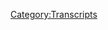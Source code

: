 {{DEFAULTSORT:
    #_TRANSCRIPT_0473:August 20-21, 2020
}}{{Transcript
    | title         = [[473: August 20-21, 2020]]
    | caption       = [https://knowledgefight.libsyn.com/473-august-20-21-2020 Listen to this episode on Libsyn]
    | episodeNumber = [[473: August 20-21, 2020|473]]
    | length        = 01:49:53
}}

{{MessageBox
    | header     = Warning: Bot Generated Content
    | text       = This transcript was automatically generated by transcription software and likely contains many mistakes and misattributions. Please check the audio for definitive quotes, attribution, and context.
    | image      = N3yvass4myg91.webp
    | imagewidth = 50px
    | id         = warning
}}

{{TranscriptBlock
    | name      = Unknown Speaker
    | timestamp = 00:00:00.000
    | text      = I'm sick of them posing as if they're the good guys, saying we are the bad guys.
}}

{{TranscriptBlock
    | name      = Unknown Speaker
    | timestamp = 00:00:28.960
    | text      = I love you.
}}

{{TranscriptBlock
    | name      = Unknown Speaker
    | timestamp = 00:00:59.359
    | text      = Hey everybody, welcome back to Knowledgeified, I'm Dan.
}}

{{TranscriptBlock
    | name      = Unknown Speaker
    | timestamp = 00:01:01.439
    | text      = I'm Jordan.
}}

{{TranscriptBlock
    | name      = Unknown Speaker
    | timestamp = 00:01:01.920
    | text      = We're a couple dudes, let's sit around and drink novelty beverages and talk a little
}}

{{TranscriptBlock
    | name      = Unknown Speaker
    | timestamp = 00:01:04.400
    | text      = bit about Alex Jones.
}}

{{TranscriptBlock
    | name      = Unknown Speaker
    | timestamp = 00:01:05.840
    | text      = Oh indeed we are, Dan.
}}

{{TranscriptBlock
    | name      = Unknown Speaker
    | timestamp = 00:01:07.280
    | text      = Uh huh.
}}

{{TranscriptBlock
    | name      = Unknown Speaker
    | timestamp = 00:01:07.680
    | text      = Dan!
}}

{{TranscriptBlock
    | name      = Unknown Speaker
    | timestamp = 00:01:08.159
    | text      = Jordan.
}}

{{TranscriptBlock
    | name      = Unknown Speaker
    | timestamp = 00:01:08.799
    | text      = Quick question for you.
}}

{{TranscriptBlock
    | name      = Unknown Speaker
    | timestamp = 00:01:09.680
    | text      = What up?
}}

{{TranscriptBlock
    | name      = Unknown Speaker
    | timestamp = 00:01:10.159
    | text      = What's your bright spot today?
}}

{{TranscriptBlock
    | name      = Unknown Speaker
    | timestamp = 00:01:11.120
    | text      = My bright spot today is so bright that I required a text.
}}

{{TranscriptBlock
    | name      = Unknown Speaker
    | timestamp = 00:01:14.400
    | text      = Okay.
}}

{{TranscriptBlock
    | name      = Unknown Speaker
    | timestamp = 00:01:14.719
    | text      = I texted you about this.
}}

{{TranscriptBlock
    | name      = Unknown Speaker
    | timestamp = 00:01:15.760
    | text      = You did?
}}

{{TranscriptBlock
    | name      = Unknown Speaker
    | timestamp = 00:01:16.079
    | text      = I texted some other folks about this too.
}}

{{TranscriptBlock
    | name      = Unknown Speaker
    | timestamp = 00:01:18.959
    | text      = It was so bright.
}}

{{TranscriptBlock
    | name      = Unknown Speaker
    | timestamp = 00:01:20.560
    | text      = I was doing laundry and I was walking down to my laundry room and I heard the telltale
}}

{{TranscriptBlock
    | name      = Unknown Speaker
    | timestamp = 00:01:24.799
    | text      = chirp, chirp, chirp of birds and I looked around and what did I see on the, like under,
}}

{{TranscriptBlock
    | name      = Unknown Speaker
    | timestamp = 00:01:32.079
    | text      = like on top of a light fixture, like, you know, laundry rooms are in basements.
}}

{{TranscriptBlock
    | name      = Unknown Speaker
    | timestamp = 00:01:37.359
    | text      = Yes.
}}

{{TranscriptBlock
    | name      = Unknown Speaker
    | timestamp = 00:01:37.599
    | text      = So, you know, like it's, you're subterranean and there's a light fixture up there and there's
}}

{{TranscriptBlock
    | name      = Unknown Speaker
    | timestamp = 00:01:41.519
    | text      = a bird's nest and like some baby birds.
}}

{{TranscriptBlock
    | name      = Unknown Speaker
    | timestamp = 00:01:43.599
    | text      = Cute little baby birds.
}}

{{TranscriptBlock
    | name      = Unknown Speaker
    | timestamp = 00:01:44.640
    | text      = Yeah, it was really nice.
}}

{{TranscriptBlock
    | name      = Unknown Speaker
    | timestamp = 00:01:45.519
    | text      = It was a really nice way to start my day and I'll tell you this, I love the like sort of
}}

{{TranscriptBlock
    | name      = Unknown Speaker
    | timestamp = 00:01:51.760
    | text      = personified things you can see in animals.
}}

{{TranscriptBlock
    | name      = Unknown Speaker
    | timestamp = 00:01:55.120
    | text      = Okay.
}}

{{TranscriptBlock
    | name      = Unknown Speaker
    | timestamp = 00:01:55.599
    | text      = Like, I know that it's anthropomorphizing a little bit more than I should be, but like,
}}

{{TranscriptBlock
    | name      = Unknown Speaker
    | timestamp = 00:02:01.200
    | text      = these birds were making a racket until I looked at them and then they were looking at me like,
}}

{{TranscriptBlock
    | name      = Unknown Speaker
    | timestamp = 00:02:05.920
    | text      = wouldn't say anything, I didn't say anything.
}}

{{TranscriptBlock
    | name      = Unknown Speaker
    | timestamp = 00:02:07.519
    | text      = They're looking at me like, hey, come on now.
}}

{{TranscriptBlock
    | name      = Unknown Speaker
    | timestamp = 00:02:10.319
    | text      = Like complete silence as soon as they had any kind of attention.
}}

{{TranscriptBlock
    | name      = Unknown Speaker
    | timestamp = 00:02:14.560
    | text      = Oh, you talk a big game, don't you birds?
}}

{{TranscriptBlock
    | name      = Unknown Speaker
    | timestamp = 00:02:16.800
    | text      = Yeah, there was, there was sort of like trying to, trying to look at it from human motivation.
}}

{{TranscriptBlock
    | name      = Unknown Speaker
    | timestamp = 00:02:21.039
    | text      = Sure, sure.
}}

{{TranscriptBlock
    | name      = Unknown Speaker
    | timestamp = 00:02:21.759
    | text      = It was pretty fun.
}}

{{TranscriptBlock
    | name      = Unknown Speaker
    | timestamp = 00:02:22.800
    | text      = And, you know, I don't know, there's a, there's a small part of me that wanted to snuggle
}}

{{TranscriptBlock
    | name      = Unknown Speaker
    | timestamp = 00:02:26.960
    | text      = those birds.
}}

{{TranscriptBlock
    | name      = Unknown Speaker
    | timestamp = 00:02:27.439
    | text      = Of course, of course.
}}

{{TranscriptBlock
    | name      = Unknown Speaker
    | timestamp = 00:02:28.879
    | text      = I am appreciating your turn to grizzly Adams.
}}

{{TranscriptBlock
    | name      = Unknown Speaker
    | timestamp = 00:02:31.520
    | text      = Yeah, I wanted to raise them as my own children.
}}

{{TranscriptBlock
    | name      = Unknown Speaker
    | timestamp = 00:02:33.919
    | text      = Live in your nice little beard.
}}

{{TranscriptBlock
    | name      = Unknown Speaker
    | timestamp = 00:02:35.280
    | text      = But I recognize that any interference could hurt the birds.
}}

{{TranscriptBlock
    | name      = Unknown Speaker
    | timestamp = 00:02:38.719
    | text      = Yes.
}}

{{TranscriptBlock
    | name      = Unknown Speaker
    | timestamp = 00:02:39.120
    | text      = I don't know how to take care of a bird.
}}

{{TranscriptBlock
    | name      = Unknown Speaker
    | timestamp = 00:02:40.719
    | text      = True.
}}

{{TranscriptBlock
    | name      = Unknown Speaker
    | timestamp = 00:02:41.120
    | text      = It's mom.
}}

{{TranscriptBlock
    | name      = Unknown Speaker
    | timestamp = 00:02:41.599
    | text      = You have a cat.
}}

{{TranscriptBlock
    | name      = Unknown Speaker
    | timestamp = 00:02:42.479
    | text      = Yeah, it's parent.
}}

{{TranscriptBlock
    | name      = Unknown Speaker
    | timestamp = 00:02:43.039
    | text      = Those are issues.
}}

{{TranscriptBlock
    | name      = Unknown Speaker
    | timestamp = 00:02:43.919
    | text      = It's parent bird knows what it's doing.
}}

{{TranscriptBlock
    | name      = Unknown Speaker
    | timestamp = 00:02:46.080
    | text      = Ooh.
}}

{{TranscriptBlock
    | name      = Unknown Speaker
    | timestamp = 00:02:46.719
    | text      = You know, you never know about parents these days.
}}

{{TranscriptBlock
    | name      = Unknown Speaker
    | timestamp = 00:02:48.400
    | text      = I'm going to check up on them the next time I do laundry, but, uh, but for now, I mean,
}}

{{TranscriptBlock
    | name      = Unknown Speaker
    | timestamp = 00:02:54.879
    | text      = they were, they were, they were looking good.
}}

{{TranscriptBlock
    | name      = Unknown Speaker
    | timestamp = 00:02:56.879
    | text      = Yeah.
}}

{{TranscriptBlock
    | name      = Unknown Speaker
    | timestamp = 00:02:57.120
    | text      = They looked healthy.
}}

{{TranscriptBlock
    | name      = Unknown Speaker
    | timestamp = 00:02:57.840
    | text      = You sent me a picture.
}}

{{TranscriptBlock
    | name      = Unknown Speaker
    | timestamp = 00:02:58.639
    | text      = They look great.
}}

{{TranscriptBlock
    | name      = Unknown Speaker
    | timestamp = 00:02:59.280
    | text      = Yeah.
}}

{{TranscriptBlock
    | name      = Unknown Speaker
    | timestamp = 00:02:59.759
    | text      = Shout out birds.
}}

{{TranscriptBlock
    | name      = Unknown Speaker
    | timestamp = 00:03:00.960
    | text      = Hey birds, you keep on doing what you're doing.
}}

{{TranscriptBlock
    | name      = Unknown Speaker
    | timestamp = 00:03:03.039
    | text      = How about you?
}}

{{TranscriptBlock
    | name      = Unknown Speaker
    | timestamp = 00:03:03.599
    | text      = Uh, my bright spot, Dan, is, uh, the return of the only other sport I care about, tennis.
}}

{{TranscriptBlock
    | name      = Unknown Speaker
    | timestamp = 00:03:10.159
    | text      = Okay.
}}

{{TranscriptBlock
    | name      = Unknown Speaker
    | timestamp = 00:03:10.639
    | text      = The third sport, all three of them are irresponsibly restarted.
}}

{{TranscriptBlock
    | name      = Unknown Speaker
    | timestamp = 00:03:14.319
    | text      = Uh, I disagree with that decision entirely and I'm watching the hell out of it.
}}

{{TranscriptBlock
    | name      = Unknown Speaker
    | timestamp = 00:03:19.199
    | text      = It's amazing.
}}

{{TranscriptBlock
    | name      = Unknown Speaker
    | timestamp = 00:03:19.840
    | text      = Shapovalov is incredible.
}}

{{TranscriptBlock
    | name      = Unknown Speaker
    | timestamp = 00:03:21.199
    | text      = Love him.
}}

{{TranscriptBlock
    | name      = Unknown Speaker
    | timestamp = 00:03:22.000
    | text      = Tennis is great.
}}

{{TranscriptBlock
    | name      = Unknown Speaker
    | timestamp = 00:03:22.719
    | text      = Better than Rafa?
}}

{{TranscriptBlock
    | name      = Unknown Speaker
    | timestamp = 00:03:23.439
    | text      = Love tennis.
}}

{{TranscriptBlock
    | name      = Unknown Speaker
    | timestamp = 00:03:24.000
    | text      = Rafa's not going to play.
}}

{{TranscriptBlock
    | name      = Unknown Speaker
    | timestamp = 00:03:25.360
    | text      = Do you know why?
}}

{{TranscriptBlock
    | name      = Unknown Speaker
    | timestamp = 00:03:26.159
    | text      = Because he made the smart decision not to fly to America for any reason.
}}

{{TranscriptBlock
    | name      = Unknown Speaker
    | timestamp = 00:03:30.159
    | text      = Good, uh, good on them.
}}

{{TranscriptBlock
    | name      = Unknown Speaker
    | timestamp = 00:03:31.520
    | text      = Yeah, it's disappointing.
}}

{{TranscriptBlock
    | name      = Unknown Speaker
    | timestamp = 00:03:32.560
    | text      = He's not going to win.
}}

{{TranscriptBlock
    | name      = Unknown Speaker
    | timestamp = 00:03:33.199
    | text      = He's not going to defend his US Open title, Dan, but there's always the French, you know,
}}

{{TranscriptBlock
    | name      = Unknown Speaker
    | timestamp = 00:03:38.960
    | text      = he's going to be there for the French Open.
}}

{{TranscriptBlock
    | name      = Unknown Speaker
    | timestamp = 00:03:40.240
    | text      = He's going to win his, uh, it's going to be crazy.
}}

{{TranscriptBlock
    | name      = Unknown Speaker
    | timestamp = 00:03:42.240
    | text      = He's going to, well, one thing, one thing you can take solace in is that no matter how
}}

{{TranscriptBlock
    | name      = Unknown Speaker
    | timestamp = 00:03:46.719
    | text      = irresponsible any of these sports are, they're probably more responsible than pro wrestling.
}}

{{TranscriptBlock
    | name      = Unknown Speaker
    | timestamp = 00:03:51.360
    | text      = That's fair.
}}

{{TranscriptBlock
    | name      = Unknown Speaker
    | timestamp = 00:03:52.159
    | text      = That's fair.
}}

{{TranscriptBlock
    | name      = Unknown Speaker
    | timestamp = 00:03:53.439
    | text      = That just didn't stop.
}}

{{TranscriptBlock
    | name      = Unknown Speaker
    | timestamp = 00:03:54.719
    | text      = Have you been watching the weekend?
}}

{{TranscriptBlock
    | name      = Unknown Speaker
    | timestamp = 00:03:57.280
    | text      = I watched, uh, NXT's, uh, 30 NXT triple X on Saturday.
}}

{{TranscriptBlock
    | name      = Unknown Speaker
    | timestamp = 00:04:02.879
    | text      = I watched a bit of it.
}}

{{TranscriptBlock
    | name      = Unknown Speaker
    | timestamp = 00:04:03.759
    | text      = I actually turned it off in the middle.
}}

{{TranscriptBlock
    | name      = Unknown Speaker
    | timestamp = 00:04:05.439
    | text      = Not because it was bad or anything, but I just didn't give a shit.
}}

{{TranscriptBlock
    | name      = Unknown Speaker
    | timestamp = 00:04:08.800
    | text      = You thought you were watching triple X state of the union.
}}

{{TranscriptBlock
    | name      = Unknown Speaker
    | timestamp = 00:04:10.800
    | text      = I thought I was, I thought I was watching that Vin Diesel movie.
}}

{{TranscriptBlock
    | name      = Unknown Speaker
    | timestamp = 00:04:13.599
    | text      = Exactly.
}}

{{TranscriptBlock
    | name      = Unknown Speaker
    | timestamp = 00:04:14.639
    | text      = I did the sequel.
}}

{{TranscriptBlock
    | name      = Unknown Speaker
    | timestamp = 00:04:15.520
    | text      = No, the ice cube one.
}}

{{TranscriptBlock
    | name      = Unknown Speaker
    | timestamp = 00:04:16.560
    | text      = No, I'm just not watching that.
}}

{{TranscriptBlock
    | name      = Unknown Speaker
    | timestamp = 00:04:17.759
    | text      = I would know.
}}

{{TranscriptBlock
    | name      = Unknown Speaker
    | timestamp = 00:04:18.959
    | text      = Um, no, I, I just, uh, I don't, I don't know what it was.
}}

{{TranscriptBlock
    | name      = Unknown Speaker
    | timestamp = 00:04:22.720
    | text      = I just didn't care.
}}

{{TranscriptBlock
    | name      = Unknown Speaker
    | timestamp = 00:04:23.680
    | text      = You just didn't have it in you.
}}

{{TranscriptBlock
    | name      = Unknown Speaker
    | timestamp = 00:04:24.800
    | text      = No, this, this, this one just flew over yet.
}}

{{TranscriptBlock
    | name      = Unknown Speaker
    | timestamp = 00:04:27.439
    | text      = I might be done with wrestling.
}}

{{TranscriptBlock
    | name      = Unknown Speaker
    | timestamp = 00:04:29.839
    | text      = I don't know.
}}

{{TranscriptBlock
    | name      = Unknown Speaker
    | timestamp = 00:04:31.279
    | text      = I just, I had no patience for it.
}}

{{TranscriptBlock
    | name      = Unknown Speaker
    | timestamp = 00:04:32.879
    | text      = It didn't grab me.
}}

{{TranscriptBlock
    | name      = Unknown Speaker
    | timestamp = 00:04:34.079
    | text      = I don't know.
}}

{{TranscriptBlock
    | name      = Unknown Speaker
    | timestamp = 00:04:35.279
    | text      = We'll see.
}}

{{TranscriptBlock
    | name      = Unknown Speaker
    | timestamp = 00:04:35.839
    | text      = Uh, I, I intend to watch summer slam on a delay because we're recording this on Sunday,
}}

{{TranscriptBlock
    | name      = Unknown Speaker
    | timestamp = 00:04:41.439
    | text      = actually while summer slam is going on.
}}

{{TranscriptBlock
    | name      = Unknown Speaker
    | timestamp = 00:04:43.839
    | text      = So I'll probably watch it this evening after I edit the episode, you know, to unwind.
}}

{{TranscriptBlock
    | name      = Unknown Speaker
    | timestamp = 00:04:49.279
    | text      = I'll probably be bored as shit.
}}

{{TranscriptBlock
    | name      = Unknown Speaker
    | timestamp = 00:04:53.040
    | text      = I don't want to get into it.
}}

{{TranscriptBlock
    | name      = Unknown Speaker
    | timestamp = 00:04:53.600
    | text      = This is really bumming you out.
}}

{{TranscriptBlock
    | name      = Unknown Speaker
    | timestamp = 00:04:54.800
    | text      = It is a little bit.
}}

{{TranscriptBlock
    | name      = Unknown Speaker
    | timestamp = 00:04:55.279
    | text      = I'm sorry.
}}

{{TranscriptBlock
    | name      = Unknown Speaker
    | timestamp = 00:04:56.079
    | text      = I wish I hadn't brought it up.
}}

{{TranscriptBlock
    | name      = Unknown Speaker
    | timestamp = 00:04:57.199
    | text      = Yeah.
}}

{{TranscriptBlock
    | name      = Unknown Speaker
    | timestamp = 00:04:57.519
    | text      = Let's brighten things up by discussing how today we have an interesting episode to go
}}

{{TranscriptBlock
    | name      = Unknown Speaker
    | timestamp = 00:05:01.199
    | text      = over.
}}

{{TranscriptBlock
    | name      = Unknown Speaker
    | timestamp = 00:05:01.439
    | text      = We're going to be talking about August 20th and 21st, 2020.
}}

{{TranscriptBlock
    | name      = Unknown Speaker
    | timestamp = 00:05:04.480
    | text      = I'm Dan.
}}

{{TranscriptBlock
    | name      = Unknown Speaker
    | timestamp = 00:05:04.879
    | text      = This is 2020 lot of twenties there.
}}

{{TranscriptBlock
    | name      = Unknown Speaker
    | timestamp = 00:05:07.439
    | text      = There were quite a few times a tongue twister.
}}

{{TranscriptBlock
    | name      = Unknown Speaker
    | timestamp = 00:05:09.519
    | text      = Yeah.
}}

{{TranscriptBlock
    | name      = Unknown Speaker
    | timestamp = 00:05:10.480
    | text      = It's a interesting time.
}}

{{TranscriptBlock
    | name      = Unknown Speaker
    | timestamp = 00:05:11.920
    | text      = I didn't feel done with the Alex Jones, Millie Weaver, shadow gate drama, but I wanted to
}}

{{TranscriptBlock
    | name      = Unknown Speaker
    | timestamp = 00:05:20.000
    | text      = be done.
}}

{{TranscriptBlock
    | name      = Unknown Speaker
    | timestamp = 00:05:20.480
    | text      = Well, no one's won the 10,000 yet, right?
}}

{{TranscriptBlock
    | name      = Unknown Speaker
    | timestamp = 00:05:22.560
    | text      = No, I think it's not real.
}}

{{TranscriptBlock
    | name      = Unknown Speaker
    | timestamp = 00:05:24.399
    | text      = Okay.
}}

{{TranscriptBlock
    | name      = Unknown Speaker
    | timestamp = 00:05:25.040
    | text      = I needed a sense of closure to it because Alex wasn't addressing it on his show at all.
}}

{{TranscriptBlock
    | name      = Unknown Speaker
    | timestamp = 00:05:30.560
    | text      = We were seeing this like Millie talking some shit.
}}

{{TranscriptBlock
    | name      = Unknown Speaker
    | timestamp = 00:05:33.519
    | text      = But at the point that we got to on Wednesday of last week, he had told Millie behind the
}}

{{TranscriptBlock
    | name      = Unknown Speaker
    | timestamp = 00:05:41.279
    | text      = scenes, clearly based on her Twitter, that shit was done.
}}

{{TranscriptBlock
    | name      = Unknown Speaker
    | timestamp = 00:05:45.439
    | text      = Yes.
}}

{{TranscriptBlock
    | name      = Unknown Speaker
    | timestamp = 00:05:46.800
    | text      = But we didn't have any forward facing presentation of it.
}}

{{TranscriptBlock
    | name      = Unknown Speaker
    | timestamp = 00:05:50.480
    | text      = And so I wanted to keep digging around a little bit, see if we could figure that out.
}}

{{TranscriptBlock
    | name      = Unknown Speaker
    | timestamp = 00:05:54.800
    | text      = So this is Thursday and Friday of last week.
}}

{{TranscriptBlock
    | name      = Unknown Speaker
    | timestamp = 00:05:57.360
    | text      = All right.
}}

{{TranscriptBlock
    | name      = Unknown Speaker
    | timestamp = 00:05:57.839
    | text      = And we will close out the week on Alex's show and see if he brings up whether or not Rainbow
}}

{{TranscriptBlock
    | name      = Unknown Speaker
    | timestamp = 00:06:03.279
    | text      = Snatch is persona non grata.
}}

{{TranscriptBlock
    | name      = Unknown Speaker
    | timestamp = 00:06:05.920
    | text      = You want closure for this breakup, essentially.
}}

{{TranscriptBlock
    | name      = Unknown Speaker
    | timestamp = 00:06:08.560
    | text      = More or less.
}}

{{TranscriptBlock
    | name      = Unknown Speaker
    | timestamp = 00:06:09.120
    | text      = Yeah, yeah, yeah.
}}

{{TranscriptBlock
    | name      = Unknown Speaker
    | timestamp = 00:06:09.680
    | text      = All right.
}}

{{TranscriptBlock
    | name      = Unknown Speaker
    | timestamp = 00:06:10.480
    | text      = I have feelings.
}}

{{TranscriptBlock
    | name      = Unknown Speaker
    | timestamp = 00:06:11.199
    | text      = It's unrequited, but those are still feelings.
}}

{{TranscriptBlock
    | name      = Unknown Speaker
    | timestamp = 00:06:14.079
    | text      = I mean, look, I mean, obviously not as intensely as anybody else involved.
}}

{{TranscriptBlock
    | name      = Unknown Speaker
    | timestamp = 00:06:19.680
    | text      = That's fair.
}}

{{TranscriptBlock
    | name      = Unknown Speaker
    | timestamp = 00:06:20.399
    | text      = I'm involved in this.
}}

{{TranscriptBlock
    | name      = Unknown Speaker
    | timestamp = 00:06:22.639
    | text      = I've been along for the ride.
}}

{{TranscriptBlock
    | name      = Unknown Speaker
    | timestamp = 00:06:25.120
    | text      = I've been making fun of you people for a long time.
}}

{{TranscriptBlock
    | name      = Unknown Speaker
    | timestamp = 00:06:27.439
    | text      = I need to...
}}

{{TranscriptBlock
    | name      = Unknown Speaker
    | timestamp = 00:06:28.480
    | text      = Right.
}}

{{TranscriptBlock
    | name      = Unknown Speaker
    | timestamp = 00:06:29.759
    | text      = Of course.
}}

{{TranscriptBlock
    | name      = Unknown Speaker
    | timestamp = 00:06:30.240
    | text      = Yeah, yeah.
}}

{{TranscriptBlock
    | name      = Unknown Speaker
    | timestamp = 00:06:30.720
    | text      = This is Degrassi for you all over again.
}}

{{TranscriptBlock
    | name      = Unknown Speaker
    | timestamp = 00:06:32.720
    | text      = Right.
}}

{{TranscriptBlock
    | name      = Unknown Speaker
    | timestamp = 00:06:33.120
    | text      = Exactly.
}}

{{TranscriptBlock
    | name      = Unknown Speaker
    | timestamp = 00:06:33.519
    | text      = You can't write Paige off the show without me processing that.
}}

{{TranscriptBlock
    | name      = Unknown Speaker
    | timestamp = 00:06:39.360
    | text      = So we'll get down to business on that, Jordan.
}}

{{TranscriptBlock
    | name      = Unknown Speaker
    | timestamp = 00:06:41.040
    | text      = But before we do, we got to take a moment to say thank you to some folks who have signed
}}

{{TranscriptBlock
    | name      = Unknown Speaker
    | timestamp = 00:06:43.360
    | text      = up and are supporting the show.
}}

{{TranscriptBlock
    | name      = Unknown Speaker
    | timestamp = 00:06:44.240
    | text      = Wonderful.
}}

{{TranscriptBlock
    | name      = Unknown Speaker
    | timestamp = 00:06:44.800
    | text      = So first, Jeffrey M. Thank you so much.
}}

{{TranscriptBlock
    | name      = Unknown Speaker
    | timestamp = 00:06:46.639
    | text      = You are now a policy wonk.
}}

{{TranscriptBlock
    | name      = Unknown Speaker
    | timestamp = 00:06:48.000
    | text      = I'm a policy wonk.
}}

{{TranscriptBlock
    | name      = Unknown Speaker
    | timestamp = 00:06:49.120
    | text      = Thanks, Jeffrey.
}}

{{TranscriptBlock
    | name      = Unknown Speaker
    | timestamp = 00:06:50.079
    | text      = Next, Dawn M. Thank you so much.
}}

{{TranscriptBlock
    | name      = Unknown Speaker
    | timestamp = 00:06:51.680
    | text      = You are now a policy wonk.
}}

{{TranscriptBlock
    | name      = Unknown Speaker
    | timestamp = 00:06:52.800
    | text      = I'm a policy wonk.
}}

{{TranscriptBlock
    | name      = Unknown Speaker
    | timestamp = 00:06:53.839
    | text      = Thank you very much, Dawn.
}}

{{TranscriptBlock
    | name      = Unknown Speaker
    | timestamp = 00:06:54.800
    | text      = Donnie.
}}

{{TranscriptBlock
    | name      = Unknown Speaker
    | timestamp = 00:06:55.439
    | text      = Next, Matthew P. Thank you so much.
}}

{{TranscriptBlock
    | name      = Unknown Speaker
    | timestamp = 00:06:57.040
    | text      = You're now a policy wonk.
}}

{{TranscriptBlock
    | name      = Unknown Speaker
    | timestamp = 00:06:57.920
    | text      = I'm a policy wonk.
}}

{{TranscriptBlock
    | name      = Unknown Speaker
    | timestamp = 00:06:59.040
    | text      = Thanks, Matthew.
}}

{{TranscriptBlock
    | name      = Unknown Speaker
    | timestamp = 00:06:59.920
    | text      = Thank you.
}}

{{TranscriptBlock
    | name      = Unknown Speaker
    | timestamp = 00:07:00.319
    | text      = Next, Charlotte DB.
}}

{{TranscriptBlock
    | name      = Unknown Speaker
    | timestamp = 00:07:01.680
    | text      = Thank you so much.
}}

{{TranscriptBlock
    | name      = Unknown Speaker
    | timestamp = 00:07:02.319
    | text      = You are now a policy wonk.
}}

{{TranscriptBlock
    | name      = Unknown Speaker
    | timestamp = 00:07:03.439
    | text      = I'm a policy wonk.
}}

{{TranscriptBlock
    | name      = Unknown Speaker
    | timestamp = 00:07:04.319
    | text      = Thank you very much, Charlotte.
}}

{{TranscriptBlock
    | name      = Unknown Speaker
    | timestamp = 00:07:05.680
    | text      = Dave Matthews Band.
}}

{{TranscriptBlock
    | name      = Unknown Speaker
    | timestamp = 00:07:06.959
    | text      = Wait, there's an amen.
}}

{{TranscriptBlock
    | name      = Unknown Speaker
    | timestamp = 00:07:09.600
    | text      = Dave's band, Cooper.
}}

{{TranscriptBlock
    | name      = Unknown Speaker
    | timestamp = 00:07:11.199
    | text      = Next, Andrew M. Thank you so much.
}}

{{TranscriptBlock
    | name      = Unknown Speaker
    | timestamp = 00:07:12.639
    | text      = You are now a policy wonk.
}}

{{TranscriptBlock
    | name      = Unknown Speaker
    | timestamp = 00:07:13.600
    | text      = I'm a policy wonk.
}}

{{TranscriptBlock
    | name      = Unknown Speaker
    | timestamp = 00:07:14.639
    | text      = Thanks, Andrew.
}}

{{TranscriptBlock
    | name      = Unknown Speaker
    | timestamp = 00:07:15.360
    | text      = Thank you.
}}

{{TranscriptBlock
    | name      = Unknown Speaker
    | timestamp = 00:07:15.759
    | text      = Next, Ben Thank you so much.
}}

{{TranscriptBlock
    | name      = Unknown Speaker
    | timestamp = 00:07:16.959
    | text      = You are now a policy wonk.
}}

{{TranscriptBlock
    | name      = Unknown Speaker
    | timestamp = 00:07:17.839
    | text      = I'm a policy wonk.
}}

{{TranscriptBlock
    | name      = Unknown Speaker
    | timestamp = 00:07:18.879
    | text      = Thanks, Ben.
}}

{{TranscriptBlock
    | name      = Unknown Speaker
    | timestamp = 00:07:19.839
    | text      = Next, Nathaniel G. Thank you so much.
}}

{{TranscriptBlock
    | name      = Unknown Speaker
    | timestamp = 00:07:21.839
    | text      = You are now a policy wonk.
}}

{{TranscriptBlock
    | name      = Unknown Speaker
    | timestamp = 00:07:22.959
    | text      = I'm a policy wonk.
}}

{{TranscriptBlock
    | name      = Unknown Speaker
    | timestamp = 00:07:24.240
    | text      = Thank you, Nathaniel.
}}

{{TranscriptBlock
    | name      = Unknown Speaker
    | timestamp = 00:07:25.360
    | text      = Thank you.
}}

{{TranscriptBlock
    | name      = Unknown Speaker
    | timestamp = 00:07:25.759
    | text      = And finally, like I said thank you to a couple of people who donated on an elevated level.
}}

{{TranscriptBlock
    | name      = Unknown Speaker
    | timestamp = 00:07:28.639
    | text      = Let me appreciate that very much.
}}

{{TranscriptBlock
    | name      = Unknown Speaker
    | timestamp = 00:07:29.759
    | text      = So Industrial Robot, thank you so much.
}}

{{TranscriptBlock
    | name      = Unknown Speaker
    | timestamp = 00:07:31.839
    | text      = You are now a technocrat and diddling quokka. Thank you so much. You are now a technocrat. I'm a policy wonk crikey, mate
}}

{{TranscriptBlock
    | name      = Unknown Speaker
    | timestamp = 00:07:39.279
    | text      = That's fantastic. Have yourself a brew. How's your 401k doing, bro? All right, we gotta go full tilt boogie on this watson
}}

{{TranscriptBlock
    | name      = Unknown Speaker
    | timestamp = 00:07:45.279
    | text      = All right, let's just get down to business. We ain't making that money off that heroin. Why you pimps so good
}}

{{TranscriptBlock
    | name      = Unknown Speaker
    | timestamp = 00:07:51.120
    | text      = My neck is freakishly large. I declare
}}

{{TranscriptBlock
    | name      = Unknown Speaker
    | timestamp = 00:07:53.980
    | text      = Info war on you. Thank you so much industrial robots and thank you so much diddling quokka. Yes
}}

{{TranscriptBlock
    | name      = Unknown Speaker
    | timestamp = 00:07:59.439
    | text      = Thank you very much. I have no idea. I honestly it's like the wallaby. It's a cute little cute little animal
}}

{{TranscriptBlock
    | name      = Unknown Speaker
    | timestamp = 00:08:05.680
    | text      = I want to say it's quokka quokka. I think it's quokka. I'm probably wrong. Yeah, I don't know
}}

{{TranscriptBlock
    | name      = Unknown Speaker
    | timestamp = 00:08:10.959
    | text      = That's one of those words that's always given me trouble. Is it a marsupial? I think so. I mean it's a wallaby
}}

{{TranscriptBlock
    | name      = Unknown Speaker
    | timestamp = 00:08:16.399
    | text      = Well, then yeah, it would have to be all right. There's a there are a couple things. It's a wallaby
}}

{{TranscriptBlock
    | name      = Unknown Speaker
    | timestamp = 00:08:21.040
    | text      = Then why is it called the quokka because it's a special kind of wallaby. You can't have special kinds of wallaby. It's adorable
}}

{{TranscriptBlock
    | name      = Unknown Speaker
    | timestamp = 00:08:26.759
    | text      = They're very very cute. There's a number of animals that I look at their names and I'm like, I know what that is
}}

{{TranscriptBlock
    | name      = Unknown Speaker
    | timestamp = 00:08:32.840
    | text      = I'm not saying it. I don't know how to say it. I've only ever read this word and I'm not gonna
}}

{{TranscriptBlock
    | name      = Unknown Speaker
    | timestamp = 00:08:40.480
    | text      = No, I get it yeah, so thank you very much if you're out there listening and thinking hey
}}

{{TranscriptBlock
    | name      = Unknown Speaker
    | timestamp = 00:08:44.919
    | text      = I enjoy the show would like to support these gents do you can do that by going to our website knowledge fight calm clicking the
}}

{{TranscriptBlock
    | name      = Unknown Speaker
    | timestamp = 00:08:48.960
    | text      = Button says support the show. We would appreciate it or you could take that generosity
}}

{{TranscriptBlock
    | name      = Unknown Speaker
    | timestamp = 00:08:52.320
    | text      = Oh, you're coming out the gate hot with this one. Hey, it might be all fizzling
}}

{{TranscriptBlock
    | name      = Unknown Speaker
    | timestamp = 00:08:57.799
    | text      = It might be all artificial confidence. It's just momentum. I'm loving it. Keep it going
}}

{{TranscriptBlock
    | name      = Unknown Speaker
    | timestamp = 00:09:02.919
    | text      = okay, you can take that generosity and
}}

{{TranscriptBlock
    | name      = Unknown Speaker
    | timestamp = 00:09:06.240
    | text      = Put it in a bowl with some Cheerios. Okay breakfast. All right, and then go donate some money to a charity
}}

{{TranscriptBlock
    | name      = Unknown Speaker
    | timestamp = 00:09:14.360
    | text      = That's good. Now you know, you know what you you made it through and that's what's important. It was all
}}

{{TranscriptBlock
    | name      = Unknown Speaker
    | timestamp = 00:09:19.720
    | text      = False confidence
}}

{{TranscriptBlock
    | name      = Unknown Speaker
    | timestamp = 00:09:21.559
    | text      = So Jordan before we get to the episode proper. I'd like to take a moment to look into the mailbag Z
}}

{{TranscriptBlock
    | name      = Unknown Speaker
    | timestamp = 00:09:28.720
    | text      = Exciting. This is a little something that is from purple penguin Matt Dan and Jordan. I love your work
}}

{{TranscriptBlock
    | name      = Unknown Speaker
    | timestamp = 00:09:34.440
    | text      = Thank you for bringing Leo lions agami into my life
}}

{{TranscriptBlock
    | name      = Unknown Speaker
    | timestamp = 00:09:37.679
    | text      = Jordan look at this. Oh, look at this piece of art
}}

{{TranscriptBlock
    | name      = Unknown Speaker
    | timestamp = 00:09:42.000
    | text      = For those of you this is a obviously an audio medium
}}

{{TranscriptBlock
    | name      = Unknown Speaker
    | timestamp = 00:09:44.840
    | text      = But this is a painting of Leo's agami in Pope attire
}}

{{TranscriptBlock
    | name      = Unknown Speaker
    | timestamp = 00:09:51.240
    | text      = Yes, but with the Illuminati
}}

{{TranscriptBlock
    | name      = Unknown Speaker
    | timestamp = 00:09:53.799
    | text      = Headdress Bishop hats. Yes, if you will and
}}

{{TranscriptBlock
    | name      = Unknown Speaker
    | timestamp = 00:09:57.480
    | text      = His famous quote about how he proved to the Vatican that he is Jesus. I had to bring this proofs to the Vatican
}}

{{TranscriptBlock
    | name      = Unknown Speaker
    | timestamp = 00:10:03.159
    | text      = I'm not gonna do an Italian accent
}}

{{TranscriptBlock
    | name      = Unknown Speaker
    | timestamp = 00:10:05.799
    | text      = And the Vatican has finally accepted that I am that Messiah
}}

{{TranscriptBlock
    | name      = Unknown Speaker
    | timestamp = 00:10:10.019
    | text      = Because I showed them the codes that were hidden inside the Vatican that only the real Jesus would have
}}

{{TranscriptBlock
    | name      = Unknown Speaker
    | timestamp = 00:10:16.740
    | text      = Don't ever forget that don't betray me best. I love this painting so much Matt. Thank you so much
}}

{{TranscriptBlock
    | name      = Unknown Speaker
    | timestamp = 00:10:23.779
    | text      = This is that it goes up on the wall. Okay, it already has some
}}

{{TranscriptBlock
    | name      = Unknown Speaker
    | timestamp = 00:10:28.139
    | text      = Yes, I see it. I'll take care of that later that that is on the wall for sure. Absolutely. That's a centerpiece
}}

{{TranscriptBlock
    | name      = Unknown Speaker
    | timestamp = 00:10:34.899
    | text      = this is not going to be a
}}

{{TranscriptBlock
    | name      = Unknown Speaker
    | timestamp = 00:10:36.899
    | text      = Batman situation. What do you mean? This this painting will be not a Rappaport thing. No. No, no
}}

{{TranscriptBlock
    | name      = Unknown Speaker
    | timestamp = 00:10:43.879
    | text      = Oh god, just the best. I love the idea too that maybe most of the fan art will be Leo's Agami related
}}

{{TranscriptBlock
    | name      = Unknown Speaker
    | timestamp = 00:10:54.639
    | text      = I do like that your podcast about Alex Jones will be decorated entirely with Leo's Agami
}}

{{TranscriptBlock
    | name      = Unknown Speaker
    | timestamp = 00:11:00.360
    | text      = Anyone can find like I mean, this is literally an impossibility
}}

{{TranscriptBlock
    | name      = Unknown Speaker
    | timestamp = 00:11:04.120
    | text      = But if anyone could find a flyer for like his 80s
}}

{{TranscriptBlock
    | name      = Unknown Speaker
    | timestamp = 00:11:12.799
    | text      = Top dollar if you can break into his apartment and find one that's framed. I will pay even more than that. Yes
}}

{{TranscriptBlock
    | name      = Unknown Speaker
    | timestamp = 00:11:18.480
    | text      = Yeah, no, no, wait, wait, huh? So supporting that no, I'm not. Okay, and quite frankly, I think
}}

{{TranscriptBlock
    | name      = Unknown Speaker
    | timestamp = 00:11:26.320
    | text      = I gotta get that away from you not I gotta get that a criminal behavior
}}

{{TranscriptBlock
    | name      = Unknown Speaker
    | timestamp = 00:11:30.600
    | text      = You gotta get it away. So Jordan here is not a context drop from today's show
}}

{{TranscriptBlock
    | name      = Unknown Speaker
    | timestamp = 00:11:36.899
    | text      = Yeah, man, all right
}}

{{TranscriptBlock
    | name      = Unknown Speaker
    | timestamp = 00:11:43.679
    | text      = You know, I've never thought about it that like that way, huh, you know, I've never thought about it
}}

{{TranscriptBlock
    | name      = Unknown Speaker
    | timestamp = 00:11:48.320
    | text      = Well when you do you realize realize, of course
}}

{{TranscriptBlock
    | name      = Unknown Speaker
    | timestamp = 00:11:51.720
    | text      = So one of the reasons that I wanted to keep going covering this one. It was obviously the lack of closure
}}

{{TranscriptBlock
    | name      = Unknown Speaker
    | timestamp = 00:11:58.080
    | text      = vis-a-vis
}}

{{TranscriptBlock
    | name      = Unknown Speaker
    | timestamp = 00:11:59.120
    | text      = Millie the second reason was there's a lot of nonsense happening
}}

{{TranscriptBlock
    | name      = Unknown Speaker
    | timestamp = 00:12:02.879
    | text      = First of all, right before the 20th the night before we had the reporter asked Trump about QAnon
}}

{{TranscriptBlock
    | name      = Unknown Speaker
    | timestamp = 00:12:10.080
    | text      = Yeah, and that was weird never heard about it. You love those people though. Hey, they're great. They love me
}}

{{TranscriptBlock
    | name      = Unknown Speaker
    | timestamp = 00:12:15.960
    | text      = I've never heard about their nonsense. I'm just stoking it quietly and slowly and of course Steve Bannon was arrested. Wow, and
}}

{{TranscriptBlock
    | name      = Unknown Speaker
    | timestamp = 00:12:23.600
    | text      = So I felt like there was a lot of potential for
}}

{{TranscriptBlock
    | name      = Unknown Speaker
    | timestamp = 00:12:26.259
    | text      = Takes. Yeah
}}

{{TranscriptBlock
    | name      = Unknown Speaker
    | timestamp = 00:12:29.460
    | text      = And one of the things I found really interesting was how the 20th started Alex started the show
}}

{{TranscriptBlock
    | name      = Unknown Speaker
    | timestamp = 00:12:35.019
    | text      = No, it was not the end. Oh, sorry. Sorry. He is not fancy for you
}}

{{TranscriptBlock
    | name      = Unknown Speaker
    | timestamp = 00:12:39.340
    | text      = This show starts with Alex playing the clip of the reporter
}}

{{TranscriptBlock
    | name      = Unknown Speaker
    | timestamp = 00:12:44.179
    | text      = Talking, you know asking Trump about QAnon, but if you pay close attention, there's one thing that's missing from this clip
}}

{{TranscriptBlock
    | name      = Unknown Speaker
    | timestamp = 00:12:52.120
    | text      = It is this belief that you are secretly saving the world from this
}}

{{TranscriptBlock
    | name      = Unknown Speaker
    | timestamp = 00:12:57.159
    | text      = Satanic cult of pedophiles and cannibals. Does that sound like something?
}}

{{TranscriptBlock
    | name      = Unknown Speaker
    | timestamp = 00:13:02.639
    | text      = you are
}}

{{TranscriptBlock
    | name      = Unknown Speaker
    | timestamp = 00:13:04.240
    | text      = behind well, I haven't I haven't heard that but
}}

{{TranscriptBlock
    | name      = Unknown Speaker
    | timestamp = 00:13:08.559
    | text      = Is that supposed to be a bad thing or a good thing?
}}

{{TranscriptBlock
    | name      = Unknown Speaker
    | timestamp = 00:13:12.440
    | text      = If I can help save the world from problems, I'm willing to do it
}}

{{TranscriptBlock
    | name      = Unknown Speaker
    | timestamp = 00:13:16.799
    | text      = I'm willing to put myself out there and we are actually we're saving the world from a
}}

{{TranscriptBlock
    | name      = Unknown Speaker
    | timestamp = 00:13:21.320
    | text      = radical left
}}

{{TranscriptBlock
    | name      = Unknown Speaker
    | timestamp = 00:13:23.919
    | text      = Philosophy that will destroy this country and when this country is gone
}}

{{TranscriptBlock
    | name      = Unknown Speaker
    | timestamp = 00:13:29.840
    | text      = The rest of the world would follow
}}

{{TranscriptBlock
    | name      = Unknown Speaker
    | timestamp = 00:13:32.320
    | text      = Every time that Alex plays this clip which you will a number of times
}}

{{TranscriptBlock
    | name      = Unknown Speaker
    | timestamp = 00:13:36.759
    | text      = It conveniently cuts off the beginning where she's asking about QAnon. Oh, why?
}}

{{TranscriptBlock
    | name      = Unknown Speaker
    | timestamp = 00:13:42.139
    | text      = Why would they cut that out because Alex desperately want like he can't shit on this because he also
}}

{{TranscriptBlock
    | name      = Unknown Speaker
    | timestamp = 00:13:48.879
    | text      = Says that Trump is fighting a cabal of well, of course
}}

{{TranscriptBlock
    | name      = Unknown Speaker
    | timestamp = 00:13:53.120
    | text      = cannibalistic pedophile
}}

{{TranscriptBlock
    | name      = Unknown Speaker
    | timestamp = 00:13:55.480
    | text      = Network folks, so he can't shit on that
}}

{{TranscriptBlock
    | name      = Unknown Speaker
    | timestamp = 00:13:58.559
    | text      = But he has a stated position that QAnon's a bunch of assholes, right and he doesn't like it
}}

{{TranscriptBlock
    | name      = Unknown Speaker
    | timestamp = 00:14:04.200
    | text      = So he has to take the optics of this and just remove the part where the questions about QAnon
}}

{{TranscriptBlock
    | name      = Unknown Speaker
    | timestamp = 00:14:08.919
    | text      = If you can't shit on it pretend it's not there. I think that makes perfect sense from his standpoint
}}

{{TranscriptBlock
    | name      = Unknown Speaker
    | timestamp = 00:14:13.960
    | text      = Yeah, I mean it's a nice little sleight of hand
}}

{{TranscriptBlock
    | name      = Unknown Speaker
    | timestamp = 00:14:16.360
    | text      = Yeah, yeah pretend that the question wasn't about QAnon
}}

{{TranscriptBlock
    | name      = Unknown Speaker
    | timestamp = 00:14:19.159
    | text      = Get out and just be like, yeah, it is great that Trump is fighting demons. Honestly. I've never met Millie Weaver in my life
}}

{{TranscriptBlock
    | name      = Unknown Speaker
    | timestamp = 00:14:24.559
    | text      = well
}}

{{TranscriptBlock
    | name      = Unknown Speaker
    | timestamp = 00:14:25.480
    | text      = interestingly Alex does
}}

{{TranscriptBlock
    | name      = Unknown Speaker
    | timestamp = 00:14:27.960
    | text      = Start the show mentioning. Okay the trouble. All right
}}

{{TranscriptBlock
    | name      = Unknown Speaker
    | timestamp = 00:14:32.799
    | text      = And I thought that he was gonna get into it because he says he's not gonna get into it naturally
}}

{{TranscriptBlock
    | name      = Unknown Speaker
    | timestamp = 00:14:38.200
    | text      = They always say
}}

{{TranscriptBlock
    | name      = Unknown Speaker
    | timestamp = 00:14:39.600
    | text      = Jones put out the discredited pizza gate theory
}}

{{TranscriptBlock
    | name      = Unknown Speaker
    | timestamp = 00:14:42.600
    | text      = None of it was true. The only pedophilia supposedly in the world was in a pizza place
}}

{{TranscriptBlock
    | name      = Unknown Speaker
    | timestamp = 00:14:47.960
    | text      = I never said that the media made it the issue
}}

{{TranscriptBlock
    | name      = Unknown Speaker
    | timestamp = 00:14:50.559
    | text      = They set everybody up to cover something because it wasn't happening there to divert from all the places
}}

{{TranscriptBlock
    | name      = Unknown Speaker
    | timestamp = 00:14:56.120
    | text      = It was happening and the media Jones admit it wasn't happening there and I said, yeah, you're the ones that first said it
}}

{{TranscriptBlock
    | name      = Unknown Speaker
    | timestamp = 00:15:01.600
    | text      = But yeah, it's happening right over here. Not there
}}

{{TranscriptBlock
    | name      = Unknown Speaker
    | timestamp = 00:15:04.840
    | text      = And they turn that into their defense of it, but everyone sees right through it
}}

{{TranscriptBlock
    | name      = Unknown Speaker
    | timestamp = 00:15:10.100
    | text      = But the influences of it are absolutely massive and it's tentacles reach into every level
}}

{{TranscriptBlock
    | name      = Unknown Speaker
    | timestamp = 00:15:16.059
    | text      = You know, I've recently
}}

{{TranscriptBlock
    | name      = Unknown Speaker
    | timestamp = 00:15:18.460
    | text      = Had to disassociate myself from certain people
}}

{{TranscriptBlock
    | name      = Unknown Speaker
    | timestamp = 00:15:21.539
    | text      = Who I took a very heavy heart that I'm gonna have to expose the situation. I'm not gonna do it today
}}

{{TranscriptBlock
    | name      = Unknown Speaker
    | timestamp = 00:15:26.860
    | text      = I got too much going on
}}

{{TranscriptBlock
    | name      = Unknown Speaker
    | timestamp = 00:15:30.940
    | text      = This whole evil it's right under the surface and it's coming out on to the
}}

{{TranscriptBlock
    | name      = Unknown Speaker
    | timestamp = 00:15:37.820
    | text      = The
}}

{{TranscriptBlock
    | name      = Unknown Speaker
    | timestamp = 00:15:39.899
    | text      = Open ground now and and and and we're going to have to deal with it
}}

{{TranscriptBlock
    | name      = Unknown Speaker
    | timestamp = 00:15:44.340
    | text      = so he's had to dissociate from Millie has something to do with QAnon and pizza gate stuff and
}}

{{TranscriptBlock
    | name      = Unknown Speaker
    | timestamp = 00:15:50.980
    | text      = Yeah, he whenever he says I can't get into it today. I'm not gonna get into it that to me is usually an indication
}}

{{TranscriptBlock
    | name      = Unknown Speaker
    | timestamp = 00:15:58.139
    | text      = Yeah, yeah, but he doesn't he doesn't he sticks to that
}}

{{TranscriptBlock
    | name      = Unknown Speaker
    | timestamp = 00:16:01.100
    | text      = He's too busy that kind of disappointed me a little bit because it obviously is a central point of my curiosity
}}

{{TranscriptBlock
    | name      = Unknown Speaker
    | timestamp = 00:16:06.700
    | text      = Right, right. All right, and then also again, the other one is Bannon
}}

{{TranscriptBlock
    | name      = Unknown Speaker
    | timestamp = 00:16:10.700
    | text      = I was interested to see how what was gonna happen there and
}}

{{TranscriptBlock
    | name      = Unknown Speaker
    | timestamp = 00:16:13.899
    | text      = He just he's coming out the gate touching on these topics that I want to hear about and his take on Bannon is pretty interesting
}}

{{TranscriptBlock
    | name      = Unknown Speaker
    | timestamp = 00:16:21.340
    | text      = Obviously Stephen Bannon was arrested
}}

{{TranscriptBlock
    | name      = Unknown Speaker
    | timestamp = 00:16:24.139
    | text      = Southern District in New York. They're the ones trying to get all the Trump supporters. I don't like Stephen Bannon
}}

{{TranscriptBlock
    | name      = Unknown Speaker
    | timestamp = 00:16:29.500
    | text      = He's done some nasty stuff. He bare false witness
}}

{{TranscriptBlock
    | name      = Unknown Speaker
    | timestamp = 00:16:32.259
    | text      = against Roger Stone
}}

{{TranscriptBlock
    | name      = Unknown Speaker
    | timestamp = 00:16:34.259
    | text      = I'm sure he did but now you see him with a private border wall that raised tens of millions of dollars
}}

{{TranscriptBlock
    | name      = Unknown Speaker
    | timestamp = 00:16:41.320
    | text      = And then they kept a hundred thousand apiece for their expenses and things since when can you not start something like that?
}}

{{TranscriptBlock
    | name      = Unknown Speaker
    | timestamp = 00:16:52.720
    | text      = For treason this is an interesting tape what what I can't embezzle now
}}

{{TranscriptBlock
    | name      = Unknown Speaker
    | timestamp = 00:16:59.399
    | text      = I just can't embezzle. I appreciate that on some level that Alex's position on it is, you know
}}

{{TranscriptBlock
    | name      = Unknown Speaker
    | timestamp = 00:17:05.599
    | text      = What seriously fuck man, and I don't like that guy but scams are cool
}}

{{TranscriptBlock
    | name      = Unknown Speaker
    | timestamp = 00:17:12.960
    | text      = The real core, uh-huh
}}

{{TranscriptBlock
    | name      = Unknown Speaker
    | timestamp = 00:17:15.519
    | text      = You're gonna stop people from scamming
}}

{{TranscriptBlock
    | name      = Unknown Speaker
    | timestamp = 00:17:17.440
    | text      = Yeah, come on now
}}

{{TranscriptBlock
    | name      = Unknown Speaker
    | timestamp = 00:17:18.440
    | text      = And then of course the the old standard the failed safe at the end there is the everyone else scams
}}

{{TranscriptBlock
    | name      = Unknown Speaker
    | timestamp = 00:17:24.160
    | text      = Yeah, exactly. All right, not a defense but whatever it reminds me of the the Paul F
}}

{{TranscriptBlock
    | name      = Unknown Speaker
    | timestamp = 00:17:29.940
    | text      = Topkin's joke where he's talking about working there
}}

{{TranscriptBlock
    | name      = Unknown Speaker
    | timestamp = 00:17:32.339
    | text      = One of his working at a video store one of his co-workers like well, of course they expect you to steal
}}

{{TranscriptBlock
    | name      = Unknown Speaker
    | timestamp = 00:17:37.240
    | text      = That's why they pay you so little. Mm-hmm. You're like
}}

{{TranscriptBlock
    | name      = Unknown Speaker
    | timestamp = 00:17:40.160
    | text      = No
}}

{{TranscriptBlock
    | name      = Unknown Speaker
    | timestamp = 00:17:41.319
    | text      = Stealing is wrong all the time. Well, apparently not fair
}}

{{TranscriptBlock
    | name      = Unknown Speaker
    | timestamp = 00:17:45.839
    | text      = So this is an interesting take that Alex has but the take evolves a little bit
}}

{{TranscriptBlock
    | name      = Unknown Speaker
    | timestamp = 00:17:51.259
    | text      = Okay, and now as Alex talks about it a little bit more. He starts to think that maybe
}}

{{TranscriptBlock
    | name      = Unknown Speaker
    | timestamp = 00:17:58.079
    | text      = Maybe there's something up with this ban and arrest
}}

{{TranscriptBlock
    | name      = Unknown Speaker
    | timestamp = 00:18:02.279
    | text      = Arrested this morning right after Obama's speech right before Biden's speech
}}

{{TranscriptBlock
    | name      = Unknown Speaker
    | timestamp = 00:18:06.920
    | text      = To discredit the wall to make it look like Trump did something bad
}}

{{TranscriptBlock
    | name      = Unknown Speaker
    | timestamp = 00:18:11.000
    | text      = The same company got some of the contracts to build the wall. This is to embroil Trump at a new wall scandal
}}

{{TranscriptBlock
    | name      = Unknown Speaker
    | timestamp = 00:18:17.140
    | text      = You
}}

{{TranscriptBlock
    | name      = Unknown Speaker
    | timestamp = 00:18:19.700
    | text      = Bannon is so slippery and so nasty
}}

{{TranscriptBlock
    | name      = Unknown Speaker
    | timestamp = 00:18:23.460
    | text      = From what I've seen that he might be in on this
}}

{{TranscriptBlock
    | name      = Unknown Speaker
    | timestamp = 00:18:27.819
    | text      = Meeting with Epstein before he died meeting with the Clintons and others reportedly
}}

{{TranscriptBlock
    | name      = Unknown Speaker
    | timestamp = 00:18:32.980
    | text      = That they could have put him into the indictment so that he can now try to implicate Trump or something
}}

{{TranscriptBlock
    | name      = Unknown Speaker
    | timestamp = 00:18:37.299
    | text      = Which is totally asinine now. It is as tonight that would be very asinine
}}

{{TranscriptBlock
    | name      = Unknown Speaker
    | timestamp = 00:18:41.660
    | text      = Yep, so apparently Alex is floating soft-pitching the theory that Steve Bannon's in on this. This is a false flag. Yes
}}

{{TranscriptBlock
    | name      = Unknown Speaker
    | timestamp = 00:18:52.019
    | text      = He committed fraud well got away with it for a long time
}}

{{TranscriptBlock
    | name      = Unknown Speaker
    | timestamp = 00:18:56.180
    | text      = Waited until they caught him and then he's what was he thinking like what took you guys so long like what are we doing here?
}}

{{TranscriptBlock
    | name      = Unknown Speaker
    | timestamp = 00:19:02.740
    | text      = Yeah, yeah. Yeah, he was in on it from the jump in order to get this arrest eventually
}}

{{TranscriptBlock
    | name      = Unknown Speaker
    | timestamp = 00:19:08.180
    | text      = Yeah, this line of thinking doesn't continue, but I do appreciate it cuz it's you know it's kind of like
}}

{{TranscriptBlock
    | name      = Unknown Speaker
    | timestamp = 00:19:15.539
    | text      = Someone just swinging wildly. Yeah, you know
}}

{{TranscriptBlock
    | name      = Unknown Speaker
    | timestamp = 00:19:18.819
    | text      = It's that old that old like when you put your head down
}}

{{TranscriptBlock
    | name      = Unknown Speaker
    | timestamp = 00:19:22.220
    | text      = And you just wave your arms around and watch it though. It's the windmill yeah that old fighting spirit
}}

{{TranscriptBlock
    | name      = Unknown Speaker
    | timestamp = 00:19:27.980
    | text      = Yeah, couldn't to see it that old that old college spirit in Alex. Yeah, very sad
}}

{{TranscriptBlock
    | name      = Unknown Speaker
    | timestamp = 00:19:33.339
    | text      = impotent and goes nowhere, but I like it still like to see it so in this next clip we find out that Alex has
}}

{{TranscriptBlock
    | name      = Unknown Speaker
    | timestamp = 00:19:41.019
    | text      = reached a certain point in his fear of
}}

{{TranscriptBlock
    | name      = Unknown Speaker
    | timestamp = 00:19:45.299
    | text      = The future you know obviously he's talked about how he's preparing his bunker in
}}

{{TranscriptBlock
    | name      = Unknown Speaker
    | timestamp = 00:19:51.099
    | text      = Maybe somewhere outside
}}

{{TranscriptBlock
    | name      = Unknown Speaker
    | timestamp = 00:19:53.859
    | text      = Austin or something it's a bunker. He's certainly done a lot of these
}}

{{TranscriptBlock
    | name      = Unknown Speaker
    | timestamp = 00:19:58.819
    | text      = infomercials with his food people his doomsday food people
}}

{{TranscriptBlock
    | name      = Unknown Speaker
    | timestamp = 00:20:02.460
    | text      = We have reached a new pinnacle, but used to
}}

{{TranscriptBlock
    | name      = Unknown Speaker
    | timestamp = 00:20:08.380
    | text      = Not going to the doctor to get checked or something they say here's some antibiotics where I get a tooth pulled
}}

{{TranscriptBlock
    | name      = Unknown Speaker
    | timestamp = 00:20:12.700
    | text      = Here's some antibiotics and say I don't need it, and I wouldn't
}}

{{TranscriptBlock
    | name      = Unknown Speaker
    | timestamp = 00:20:16.339
    | text      = get the
}}

{{TranscriptBlock
    | name      = Unknown Speaker
    | timestamp = 00:20:18.059
    | text      = Prescription now I go get the prescription and I go put it
}}

{{TranscriptBlock
    | name      = Unknown Speaker
    | timestamp = 00:20:22.259
    | text      = In the medicine cabinet to keep it. I mean I'm doing little things like that folks
}}

{{TranscriptBlock
    | name      = Unknown Speaker
    | timestamp = 00:20:27.259
    | text      = Antibiotics and things are gonna be absolutely valuable
}}

{{TranscriptBlock
    | name      = Unknown Speaker
    | timestamp = 00:20:30.220
    | text      = so
}}

{{TranscriptBlock
    | name      = Unknown Speaker
    | timestamp = 00:20:32.220
    | text      = I don't ever need an antibiotic for crack tooth or sore throat or whatever, but I'll still get it checked out case of something bad
}}

{{TranscriptBlock
    | name      = Unknown Speaker
    | timestamp = 00:20:38.099
    | text      = And I get it in case I need it
}}

{{TranscriptBlock
    | name      = Unknown Speaker
    | timestamp = 00:20:40.819
    | text      = I've got like seven bottles of antibiotics the last couple years sure their expiration date will be out in a while
}}

{{TranscriptBlock
    | name      = Unknown Speaker
    | timestamp = 00:20:45.460
    | text      = They're still good for a while. Okay, Alex is hoarding antibiotics. I mean I don't know
}}

{{TranscriptBlock
    | name      = Unknown Speaker
    | timestamp = 00:20:51.180
    | text      = Yeah
}}

{{TranscriptBlock
    | name      = Unknown Speaker
    | timestamp = 00:20:53.180
    | text      = I don't know. Yeah sure let's hoard antibiotics. I don't know what to do with that. I don't either
}}

{{TranscriptBlock
    | name      = Unknown Speaker
    | timestamp = 00:21:01.900
    | text      = Will Smith used him in I am legend. I don't know that was sure sure that movie was very very real the documentary, huh?
}}

{{TranscriptBlock
    | name      = Unknown Speaker
    | timestamp = 00:21:08.940
    | text      = Yeah, yeah, I mean I I don't know it's based on Vincent Price's life
}}

{{TranscriptBlock
    | name      = Unknown Speaker
    | timestamp = 00:21:12.859
    | text      = I I feel I feel like you could probably end up causing more harm well
}}

{{TranscriptBlock
    | name      = Unknown Speaker
    | timestamp = 00:21:17.579
    | text      = Uh then then good. I mean especially if you have expired antibiotics, or if you don't have enough for a full cycle
}}

{{TranscriptBlock
    | name      = Unknown Speaker
    | timestamp = 00:21:24.460
    | text      = You could end up giving yourself a drug resistant form of something you could end up like outside of doctors
}}

{{TranscriptBlock
    | name      = Unknown Speaker
    | timestamp = 00:21:31.660
    | text      = supervision taking medications is usually
}}

{{TranscriptBlock
    | name      = Unknown Speaker
    | timestamp = 00:21:35.019
    | text      = it's something they don't advise and antibiotics is one of them as far as his backup plan for when the
}}

{{TranscriptBlock
    | name      = Unknown Speaker
    | timestamp = 00:21:42.299
    | text      = operation with his supplements goes down
}}

{{TranscriptBlock
    | name      = Unknown Speaker
    | timestamp = 00:21:45.019
    | text      = Hawking
}}

{{TranscriptBlock
    | name      = Unknown Speaker
    | timestamp = 00:21:46.059
    | text      = Expired antibiotics in the apocalypse. He did say they're gonna be very valuable
}}

{{TranscriptBlock
    | name      = Unknown Speaker
    | timestamp = 00:21:50.660
    | text      = Like him I gotta give him that he's preparing to talk even more bullshit
}}

{{TranscriptBlock
    | name      = Unknown Speaker
    | timestamp = 00:21:55.259
    | text      = I got Zithromycin since two years past overdue, but where are you gonna get better? What are you gonna do? What are you gonna do?
}}

{{TranscriptBlock
    | name      = Unknown Speaker
    | timestamp = 00:22:02.819
    | text      = Antibiotics expire they're just lying to you about that. Why wouldn't you say that?
}}

{{TranscriptBlock
    | name      = Unknown Speaker
    | timestamp = 00:22:05.859
    | text      = Yeah, so Alex is really trying to cover this QAnon question those posed to Trump sure, but without really
}}

{{TranscriptBlock
    | name      = Unknown Speaker
    | timestamp = 00:22:13.500
    | text      = Having to own the fact that it was about QAnon
}}

{{TranscriptBlock
    | name      = Unknown Speaker
    | timestamp = 00:22:18.099
    | text      = Trump asked if he supports conspiracy theory conspiracy theory. They saving the world from satanic pedophiles
}}

{{TranscriptBlock
    | name      = Unknown Speaker
    | timestamp = 00:22:26.180
    | text      = There are a lot of Satanists are all the pedophiles Trump's fighting him, but the question was about QAnon
}}

{{TranscriptBlock
    | name      = Unknown Speaker
    | timestamp = 00:22:32.339
    | text      = I don't know. I don't know what you're talking about. He don't like Alex doesn't like completely
}}

{{TranscriptBlock
    | name      = Unknown Speaker
    | timestamp = 00:22:38.140
    | text      = Denied that the question like he does
}}

{{TranscriptBlock
    | name      = Unknown Speaker
    | timestamp = 00:22:40.859
    | text      = mention
}}

{{TranscriptBlock
    | name      = Unknown Speaker
    | timestamp = 00:22:42.339
    | text      = At one point yeah
}}

{{TranscriptBlock
    | name      = Unknown Speaker
    | timestamp = 00:22:43.740
    | text      = But the question is about QAnon right, but then tries to cover everything surrounding it much longer in the show
}}

{{TranscriptBlock
    | name      = Unknown Speaker
    | timestamp = 00:22:50.779
    | text      = outside of that
}}

{{TranscriptBlock
    | name      = Unknown Speaker
    | timestamp = 00:22:52.299
    | text      = Which is strange to me. Yeah, he's almost trying to discredit the conspiracy theory with
}}

{{TranscriptBlock
    | name      = Unknown Speaker
    | timestamp = 00:22:59.579
    | text      = Conspiracy theory yes about how there isn't a conspiracy theory, but there is a conspiracy so something like that
}}

{{TranscriptBlock
    | name      = Unknown Speaker
    | timestamp = 00:23:07.220
    | text      = Yeah, so Alex
}}

{{TranscriptBlock
    | name      = Unknown Speaker
    | timestamp = 00:23:09.140
    | text      = plays this clip from MSNBC about
}}

{{TranscriptBlock
    | name      = Unknown Speaker
    | timestamp = 00:23:13.019
    | text      = the the Trump liking QAnon right there's a discussion of Trump liking QAnon and
}}

{{TranscriptBlock
    | name      = Unknown Speaker
    | timestamp = 00:23:19.380
    | text      = This is interesting one of my favorite things about this show
}}

{{TranscriptBlock
    | name      = Unknown Speaker
    | timestamp = 00:23:24.099
    | text      = Alex's show is the various ways in which tech goes wrong
}}

{{TranscriptBlock
    | name      = Unknown Speaker
    | timestamp = 00:23:28.740
    | text      = Yeah, there's a lot that we've seen there have been phone call problems Skype problems
}}

{{TranscriptBlock
    | name      = Unknown Speaker
    | timestamp = 00:23:34.299
    | text      = Nobody just says hello. Yeah, certainly there have been times when people can't find things that Alex needs
}}

{{TranscriptBlock
    | name      = Unknown Speaker
    | timestamp = 00:23:41.420
    | text      = This is a new one okay, and it's it's the kind of tech issue that I never thought I would you'd run into this is from
}}

{{TranscriptBlock
    | name      = Unknown Speaker
    | timestamp = 00:23:50.099
    | text      = MSNBC
}}

{{TranscriptBlock
    | name      = Unknown Speaker
    | timestamp = 00:23:51.700
    | text      = Donald Trump is far more well suited via the info Wars host than POTUS here it is
}}

{{TranscriptBlock
    | name      = Unknown Speaker
    | timestamp = 00:23:57.279
    | text      = a lease it is an understatement to say Trump's on the low road Trump is like
}}

{{TranscriptBlock
    | name      = Unknown Speaker
    | timestamp = 00:24:05.119
    | text      = Subterranean way down under where all the pipes are laid underground and to that point. He's wrapping himself around
}}

{{TranscriptBlock
    | name      = Unknown Speaker
    | timestamp = 00:24:13.279
    | text      = How do you say it who would not QAnon QAnon loons and he has
}}

{{TranscriptBlock
    | name      = Unknown Speaker
    | timestamp = 00:24:19.599
    | text      = Congratulated a right-wing candidate for I mean he is
}}

{{TranscriptBlock
    | name      = Unknown Speaker
    | timestamp = 00:24:22.019
    | text      = So committed now to the dark underbelly the fringiest aspects
}}

{{TranscriptBlock
    | name      = Unknown Speaker
    | timestamp = 00:24:28.660
    | text      = But I don't see how they think there are enough of those people that they're willing to roll the dice and repel
}}

{{TranscriptBlock
    | name      = Unknown Speaker
    | timestamp = 00:24:35.000
    | text      = Oh, I had paused kinds of independent back it up five five minutes or five seconds
}}

{{TranscriptBlock
    | name      = Unknown Speaker
    | timestamp = 00:24:39.339
    | text      = Look at this information. It's just crazy. You can see in that lady's bookstore there that
}}

{{TranscriptBlock
    | name      = Unknown Speaker
    | timestamp = 00:24:49.299
    | text      = That they're on her it's a little distracting with the music play in the background guys that was not going out to break
}}

{{TranscriptBlock
    | name      = Unknown Speaker
    | timestamp = 00:25:11.140
    | text      = That was that was just middle of this segment music coming in somebody there is working for us
}}

{{TranscriptBlock
    | name      = Unknown Speaker
    | timestamp = 00:25:17.740
    | text      = That's the only thing that makes sense who would just start playing music. I was on purpose
}}

{{TranscriptBlock
    | name      = Unknown Speaker
    | timestamp = 00:25:22.660
    | text      = No
}}

{{TranscriptBlock
    | name      = Unknown Speaker
    | timestamp = 00:25:22.940
    | text      = I think it was like a switch glitch or something like that because it started right after the clip sure
}}

{{TranscriptBlock
    | name      = Unknown Speaker
    | timestamp = 00:25:28.539
    | text      = So you probably went to a different channel or something like that with the audio feed and it accidentally was on a radio station
}}

{{TranscriptBlock
    | name      = Unknown Speaker
    | timestamp = 00:25:35.259
    | text      = Sure, like what people are listening to instead of listening to Alex
}}

{{TranscriptBlock
    | name      = Unknown Speaker
    | timestamp = 00:25:39.579
    | text      = I
}}

{{TranscriptBlock
    | name      = Unknown Speaker
    | timestamp = 00:25:41.579
    | text      = Just it's amazing it's it's remarkable that just the new ways that you find to fuck up your
}}

{{TranscriptBlock
    | name      = Unknown Speaker
    | timestamp = 00:25:48.700
    | text      = Professionalism and your presentation. I just love it. I'm waiting somebody has to throw a pie in his face
}}

{{TranscriptBlock
    | name      = Unknown Speaker
    | timestamp = 00:25:54.259
    | text      = That's what needs to happen. Yeah, that's what that's with the closure
}}

{{TranscriptBlock
    | name      = Unknown Speaker
    | timestamp = 00:25:57.500
    | text      = I need preferably it while he's doing another publicity start with llamas in the studio, and it should be Millie Weaver
}}

{{TranscriptBlock
    | name      = Unknown Speaker
    | timestamp = 00:26:04.059
    | text      = Yes with a chip in planted inside of her payback. Absolutely. So in this next clip Alex is just
}}

{{TranscriptBlock
    | name      = Unknown Speaker
    | timestamp = 00:26:10.619
    | text      = a
}}

{{TranscriptBlock
    | name      = Unknown Speaker
    | timestamp = 00:26:11.619
    | text      = disgustingly
}}

{{TranscriptBlock
    | name      = Unknown Speaker
    | timestamp = 00:26:12.740
    | text      = Islamophobic the left doesn't leave California and come to your state and stop it they come and they bring, California
}}

{{TranscriptBlock
    | name      = Unknown Speaker
    | timestamp = 00:26:19.579
    | text      = And Islam doesn't leave Islam and then come here and want to be us. No, no, no on average. They're disgusted with who we are
}}

{{TranscriptBlock
    | name      = Unknown Speaker
    | timestamp = 00:26:29.660
    | text      = And I mean I'm disgusted with who we are but I don't want to blow people up
}}

{{TranscriptBlock
    | name      = Unknown Speaker
    | timestamp = 00:26:33.700
    | text      = Yes, you do. They do not embrace us
}}

{{TranscriptBlock
    | name      = Unknown Speaker
    | timestamp = 00:26:36.460
    | text      = So I I mean that's nothing new and it doesn't really add a whole lot to our understanding of Alex
}}

{{TranscriptBlock
    | name      = Unknown Speaker
    | timestamp = 00:26:42.619
    | text      = But I played the clip and I cut that intentionally just as a reminder that when he's talking about these things he says on
}}

{{TranscriptBlock
    | name      = Unknown Speaker
    | timestamp = 00:26:49.420
    | text      = Average. Yeah, he's talking about normal people
}}

{{TranscriptBlock
    | name      = Unknown Speaker
    | timestamp = 00:26:52.460
    | text      = He's not having a conversation that's specifically about people with extreme ideologies of whatever
}}

{{TranscriptBlock
    | name      = Unknown Speaker
    | timestamp = 00:27:00.180
    | text      = Orientation. He's talking about three girls in a pool store. Yeah
}}

{{TranscriptBlock
    | name      = Unknown Speaker
    | timestamp = 00:27:03.259
    | text      = He's talking about just all like on average Muslims are hate us
}}

{{TranscriptBlock
    | name      = Unknown Speaker
    | timestamp = 00:27:09.220
    | text      = Yeah, and it's like hey, man, stop trying to pretend that that's not what you're saying
}}

{{TranscriptBlock
    | name      = Unknown Speaker
    | timestamp = 00:27:13.740
    | text      = Yeah, stop trying to pretend that you're having a different conversation. Then you just generally hate other groups of people
}}

{{TranscriptBlock
    | name      = Unknown Speaker
    | timestamp = 00:27:19.980
    | text      = Yeah, the idea that no matter what no one has any interest in assimilating in a into
}}

{{TranscriptBlock
    | name      = Unknown Speaker
    | timestamp = 00:27:26.940
    | text      = American culture at large and only want to impose their culture upon other people and they're disgusted so they want to blow you up
}}

{{TranscriptBlock
    | name      = Unknown Speaker
    | timestamp = 00:27:33.019
    | text      = Yeah, which is bananas because he totally wants to blow people up and force his ideas upon everyone else speaking of people
}}

{{TranscriptBlock
    | name      = Unknown Speaker
    | timestamp = 00:27:41.099
    | text      = Who blow things up?
}}

{{TranscriptBlock
    | name      = Unknown Speaker
    | timestamp = 00:27:43.940
    | text      = particularly
}}

{{TranscriptBlock
    | name      = Unknown Speaker
    | timestamp = 00:27:45.420
    | text      = foreign governments if you believe
}}

{{TranscriptBlock
    | name      = Unknown Speaker
    | timestamp = 00:27:47.940
    | text      = Alex
}}

{{TranscriptBlock
    | name      = Unknown Speaker
    | timestamp = 00:27:49.259
    | text      = Steve pochenik is gonna be on today
}}

{{TranscriptBlock
    | name      = Unknown Speaker
    | timestamp = 00:27:52.380
    | text      = I'm excited my boy. What's he got Steve's on because he has some thoughts about band. Of course. He does
}}

{{TranscriptBlock
    | name      = Unknown Speaker
    | timestamp = 00:27:58.539
    | text      = He hates banded, right? Oh, yeah. Okay. I was about to call a producer Daria
}}

{{TranscriptBlock
    | name      = Unknown Speaker
    | timestamp = 00:28:02.859
    | text      = It's a get steve pochenik on and here comes the message. Hey steve pochenik wants to come on ready does
}}

{{TranscriptBlock
    | name      = Unknown Speaker
    | timestamp = 00:28:07.940
    | text      = Baseball on Steve Bannon. I don't know his take yet, but I'm gonna give you mine. We'll see how they match up
}}

{{TranscriptBlock
    | name      = Unknown Speaker
    | timestamp = 00:28:12.380
    | text      = It's kind of a fun game it is
}}

{{TranscriptBlock
    | name      = Unknown Speaker
    | timestamp = 00:28:16.180
    | text      = Steve Bannon brought in a bunch of the deep state globalist
}}

{{TranscriptBlock
    | name      = Unknown Speaker
    | timestamp = 00:28:19.500
    | text      = He business Hollywood screenwriter and he took a lot of the populist movement that was already out there
}}

{{TranscriptBlock
    | name      = Unknown Speaker
    | timestamp = 00:28:24.900
    | text      = That this audience supported and kind of cobbled together as an operating system Trump resonated with it along with Stephen Miller
}}

{{TranscriptBlock
    | name      = Unknown Speaker
    | timestamp = 00:28:32.259
    | text      = I think's a good guy and Trump really believes it. So he picked it up, but then Bannon lied in the Senate committee
}}

{{TranscriptBlock
    | name      = Unknown Speaker
    | timestamp = 00:28:39.539
    | text      = Intelligence committee and said that well stone had no connections WikiLeaks
}}

{{TranscriptBlock
    | name      = Unknown Speaker
    | timestamp = 00:28:43.220
    | text      = well, that was the truth, but then he went and lied with perjury to the
}}

{{TranscriptBlock
    | name      = Unknown Speaker
    | timestamp = 00:28:49.339
    | text      = Show trial in
}}

{{TranscriptBlock
    | name      = Unknown Speaker
    | timestamp = 00:28:51.339
    | text      = DC against Roger Stone would judge Amy Berman Jackson and said that he was the main conduit
}}

{{TranscriptBlock
    | name      = Unknown Speaker
    | timestamp = 00:28:56.619
    | text      = Well, I was there there was no conduit. So that's one of Alex's big his argument about Bannon
}}

{{TranscriptBlock
    | name      = Unknown Speaker
    | timestamp = 00:29:01.779
    | text      = He just keeps insisting that he bore false witness in Rogers trial
}}

{{TranscriptBlock
    | name      = Unknown Speaker
    | timestamp = 00:29:04.980
    | text      = Sure, and that's because he believes that Bannon told the Senate Intelligence Committee that Roger had no connection to WikiLeaks
}}

{{TranscriptBlock
    | name      = Unknown Speaker
    | timestamp = 00:29:10.859
    | text      = But then at the trial he claimed the opposite in order to jam Roger up surprise
}}

{{TranscriptBlock
    | name      = Unknown Speaker
    | timestamp = 00:29:16.299
    | text      = Unfortunately, the Senate Intelligence Committee's report was released last week
}}

{{TranscriptBlock
    | name      = Unknown Speaker
    | timestamp = 00:29:19.539
    | text      = And if you consult page 241 you'll find this quote
}}

{{TranscriptBlock
    | name      = Unknown Speaker
    | timestamp = 00:29:23.740
    | text      = Bannon recalled discussing WikiLeaks and Assange with stone both before and after taking over as the chief executive officer of the Trump campaign
}}

{{TranscriptBlock
    | name      = Unknown Speaker
    | timestamp = 00:29:31.220
    | text      = on August 13th
}}

{{TranscriptBlock
    | name      = Unknown Speaker
    | timestamp = 00:29:33.460
    | text      = 2016 Bannon recalled that prior to joining the campaign quote stone told him that he had a connection to Assange and
}}

{{TranscriptBlock
    | name      = Unknown Speaker
    | timestamp = 00:29:40.099
    | text      = Quote implied that he had inside information about WikiLeaks
}}

{{TranscriptBlock
    | name      = Unknown Speaker
    | timestamp = 00:29:43.339
    | text      = after Bannon assumed the role of campaign CEO stone repeated to him that he quote had a relationship with Assange and said that WikiLeaks was
}}

{{TranscriptBlock
    | name      = Unknown Speaker
    | timestamp = 00:29:50.940
    | text      = Going to dump additional materials. That would be bad for the Trump campaign. That sure sounds like a crime
}}

{{TranscriptBlock
    | name      = Unknown Speaker
    | timestamp = 00:29:56.619
    | text      = Alex's premise is false that Bannon testified something contradictory at Rogers trial compared to what he said in his Senate testimony
}}

{{TranscriptBlock
    | name      = Unknown Speaker
    | timestamp = 00:30:03.740
    | text      = He's just banking on his audience not taking the time to learn what the Senate report says, which is a safe bet
}}

{{TranscriptBlock
    | name      = Unknown Speaker
    | timestamp = 00:30:09.019
    | text      = Oh, yeah, it's a thousand pages long. It's very long. It's very long. Yeah, so Steve
}}

{{TranscriptBlock
    | name      = Unknown Speaker
    | timestamp = 00:30:15.220
    | text      = Pachannik comes on. I'm whenever I say Steve. I'm gonna be talking about Pachannik. Yes a Bannon
}}

{{TranscriptBlock
    | name      = Unknown Speaker
    | timestamp = 00:30:20.099
    | text      = I'm gonna talk about Steve Bannon. Okay for the sake of clarity, right? So Steve comes in and
}}

{{TranscriptBlock
    | name      = Unknown Speaker
    | timestamp = 00:30:25.859
    | text      = Man, I love this guy when he swings he swings for the goddamn fence
}}

{{TranscriptBlock
    | name      = Unknown Speaker
    | timestamp = 00:30:30.940
    | text      = You know, I lately with without Steve Pachannik there isn't anybody who's really going for it
}}

{{TranscriptBlock
    | name      = Unknown Speaker
    | timestamp = 00:30:37.700
    | text      = You know, well, I find that I hate all of these people
}}

{{TranscriptBlock
    | name      = Unknown Speaker
    | timestamp = 00:30:40.420
    | text      = I think they're all monsters and they all have nefarious agendas agreed, which should just be taken as read
}}

{{TranscriptBlock
    | name      = Unknown Speaker
    | timestamp = 00:30:45.619
    | text      = Yeah
}}

{{TranscriptBlock
    | name      = Unknown Speaker
    | timestamp = 00:30:45.980
    | text      = I think that there's two classes of criminal here and there's people who are like just really just like
}}

{{TranscriptBlock
    | name      = Unknown Speaker
    | timestamp = 00:30:53.359
    | text      = Embarrassing scams and I think we'll see another one later and that's Deanna Lorraine like she comes up later
}}

{{TranscriptBlock
    | name      = Unknown Speaker
    | timestamp = 00:30:59.220
    | text      = And of course, this is an embarrassing fraud who gives a shit Milly Weaver's terrible, right?
}}

{{TranscriptBlock
    | name      = Unknown Speaker
    | timestamp = 00:31:04.220
    | text      = Oh and Schroyer's terrible garbage. So many of these people that Alex has on his guests are just dismissible
}}

{{TranscriptBlock
    | name      = Unknown Speaker
    | timestamp = 00:31:12.000
    | text      = Weak. Yeah, Steve is another class of criminal. He's got his own thing. And I think part of it comes down to brazenness
}}

{{TranscriptBlock
    | name      = Unknown Speaker
    | timestamp = 00:31:19.140
    | text      = Yeah, Steve doesn't give a shit not a fucking shit. He does not care
}}

{{TranscriptBlock
    | name      = Unknown Speaker
    | timestamp = 00:31:23.660
    | text      = No, it's go home and tell your mother you're brilliant. That's that's the fucking that is Steve just like oh
}}

{{TranscriptBlock
    | name      = Unknown Speaker
    | timestamp = 00:31:30.740
    | text      = You don't like it. I don't care from the perspective of someone who has to listen to these ding-dongs talk all the time
}}

{{TranscriptBlock
    | name      = Unknown Speaker
    | timestamp = 00:31:36.940
    | text      = I at least get some sort of an entertainment value out of Steve and
}}

{{TranscriptBlock
    | name      = Unknown Speaker
    | timestamp = 00:31:41.140
    | text      = Particularly when he comes in and this is his complaint about Bannon. What is your take on this?
}}

{{TranscriptBlock
    | name      = Unknown Speaker
    | timestamp = 00:31:47.779
    | text      = It's very simple. I was on your show a couple of months ago, and I said that
}}

{{TranscriptBlock
    | name      = Unknown Speaker
    | timestamp = 00:31:53.420
    | text      = Steve Bannon was a complete sociopath and eventually he would trap himself in his life
}}

{{TranscriptBlock
    | name      = Unknown Speaker
    | timestamp = 00:32:00.539
    | text      = And his collusions with his colleagues. I I am for the indictment
}}

{{TranscriptBlock
    | name      = Unknown Speaker
    | timestamp = 00:32:07.380
    | text      = conviction and prison for
}}

{{TranscriptBlock
    | name      = Unknown Speaker
    | timestamp = 00:32:09.500
    | text      = Steve Bannon, the reason is very simple
}}

{{TranscriptBlock
    | name      = Unknown Speaker
    | timestamp = 00:32:12.819
    | text      = Bannon is what we call a self-promoter a nicer term or a different term would be a BS artist
}}

{{TranscriptBlock
    | name      = Unknown Speaker
    | timestamp = 00:32:19.980
    | text      = Oh, really? Oh, really Steve
}}

{{TranscriptBlock
    | name      = Unknown Speaker
    | timestamp = 00:32:22.240
    | text      = So that's why he should be in prison right cuz he's a BS artist. He's a BS artist, family show. He's a BS artist.
}}

{{TranscriptBlock
    | name      = Unknown Speaker
    | timestamp = 00:32:32.960
    | text      = Now coming from the guy who solved every geopolitical problem that has ever happened. Coming from the guy who cured Coronavirus.
}}

{{TranscriptBlock
    | name      = Unknown Speaker
    | timestamp = 00:32:41.480
    | text      = Yeah, certainly was patient zero
}}

{{TranscriptBlock
    | name      = Unknown Speaker
    | timestamp = 00:32:44.640
    | text      = Yeah, I think he's a BS artist dad why that's that's oh
}}

{{TranscriptBlock
    | name      = Unknown Speaker
    | timestamp = 00:32:50.119
    | text      = There's something so universal about that mentality of like whatever they're accusing us of we're doing
}}

{{TranscriptBlock
    | name      = Unknown Speaker
    | timestamp = 00:32:57.960
    | text      = You know that that kind of yeah, and I think that everybody has it to a little degree in this Infowars world, but
}}

{{TranscriptBlock
    | name      = Unknown Speaker
    | timestamp = 00:33:05.720
    | text      = Steve fucking relishes. Yeah. Oh, yeah. He wallows in it. Yeah. Yeah. He's the biggest self-promoter in the world
}}

{{TranscriptBlock
    | name      = Unknown Speaker
    | timestamp = 00:33:12.559
    | text      = He allows Alex to say that he's who Tom Clancy based Jack Ryan on
}}

{{TranscriptBlock
    | name      = Unknown Speaker
    | timestamp = 00:33:17.880
    | text      = All this stuff. He loves it. Yeah, he's a
}}

{{TranscriptBlock
    | name      = Unknown Speaker
    | timestamp = 00:33:21.119
    | text      = gigantic BS artist
}}

{{TranscriptBlock
    | name      = Unknown Speaker
    | timestamp = 00:33:23.160
    | text      = It's just it's just delicious. He's that projection is amazing
}}

{{TranscriptBlock
    | name      = Unknown Speaker
    | timestamp = 00:33:27.359
    | text      = He's covered in someone's blood that he just murdered and he's like, I don't like Steve Bannon
}}

{{TranscriptBlock
    | name      = Unknown Speaker
    | timestamp = 00:33:33.359
    | text      = He murders too many people like that's that's what we're doing right here. Yeah, right. It's amazing from an entertainment standpoint
}}

{{TranscriptBlock
    | name      = Unknown Speaker
    | timestamp = 00:33:39.240
    | text      = Yeah, Steve still sucks. He's
}}

{{TranscriptBlock
    | name      = Unknown Speaker
    | timestamp = 00:33:41.240
    | text      = Worse you should be imprisoned for being a BS artist. Yeah, well, so
}}

{{TranscriptBlock
    | name      = Unknown Speaker
    | timestamp = 00:33:48.559
    | text      = Steve months ago and told Alex that
}}

{{TranscriptBlock
    | name      = Unknown Speaker
    | timestamp = 00:33:52.559
    | text      = Bannon was going down. Yeah
}}

{{TranscriptBlock
    | name      = Unknown Speaker
    | timestamp = 00:33:53.960
    | text      = well
}}

{{TranscriptBlock
    | name      = Unknown Speaker
    | timestamp = 00:33:54.240
    | text      = I mean that was a safe bet that Mike down for this because I want you to follow how
}}

{{TranscriptBlock
    | name      = Unknown Speaker
    | timestamp = 00:33:57.559
    | text      = Excited Alex gets when he thinks that this was based on inside information and how disappointing it is when his acknowledge is talking shit
}}

{{TranscriptBlock
    | name      = Unknown Speaker
    | timestamp = 00:34:05.119
    | text      = now remember months ago, I had told you Bannon was gonna be arrested and
}}

{{TranscriptBlock
    | name      = Unknown Speaker
    | timestamp = 00:34:09.599
    | text      = And a year ago, I thought you didn't say that I should have started the broad
}}

{{TranscriptBlock
    | name      = Unknown Speaker
    | timestamp = 00:34:13.519
    | text      = I remember you I mean you got rumblings of this or you said Bannon's gonna pay
}}

{{TranscriptBlock
    | name      = Unknown Speaker
    | timestamp = 00:34:18.079
    | text      = No, no, I had no rumblings. One of the things that you and I do
}}

{{TranscriptBlock
    | name      = Unknown Speaker
    | timestamp = 00:34:23.159
    | text      = Intuitively is it's obvious when a man like Bannon gets up ahead of himself
}}

{{TranscriptBlock
    | name      = Unknown Speaker
    | timestamp = 00:34:29.280
    | text      = Sure, so that was great because Alex is like, oh you got some inside information got some roblings
}}

{{TranscriptBlock
    | name      = Unknown Speaker
    | timestamp = 00:34:34.639
    | text      = I don't know where just talking shit. Just made it up off the top of my head. He seemed in over his head
}}

{{TranscriptBlock
    | name      = Unknown Speaker
    | timestamp = 00:34:41.400
    | text      = I didn't like him. Yeah, I don't like him. So I just assumed he was gonna go to jail
}}

{{TranscriptBlock
    | name      = Unknown Speaker
    | timestamp = 00:34:45.679
    | text      = Yeah
}}

{{TranscriptBlock
    | name      = Unknown Speaker
    | timestamp = 00:34:46.239
    | text      = so I'm gonna play this next clip and it's Steve sort of rambling a little bit about Obama and
}}

{{TranscriptBlock
    | name      = Unknown Speaker
    | timestamp = 00:34:51.380
    | text      = one of the only reasons of playing this is just as a
}}

{{TranscriptBlock
    | name      = Unknown Speaker
    | timestamp = 00:34:54.960
    | text      = Way to point out that Alex is back pretty deeply in the calling Michelle Mike
}}

{{TranscriptBlock
    | name      = Unknown Speaker
    | timestamp = 00:35:01.039
    | text      = And and doing doing all that stuff. That's pretty disgusting
}}

{{TranscriptBlock
    | name      = Unknown Speaker
    | timestamp = 00:35:07.159
    | text      = None of them have ever put in a president Obama was a freak of the CIA
}}

{{TranscriptBlock
    | name      = Unknown Speaker
    | timestamp = 00:35:12.719
    | text      = black lying
}}

{{TranscriptBlock
    | name      = Unknown Speaker
    | timestamp = 00:35:15.239
    | text      = homosexual complete farce who then calls our president a farce and then
}}

{{TranscriptBlock
    | name      = Unknown Speaker
    | timestamp = 00:35:21.039
    | text      = You know delivers Michelle Obama a total nobody who was already threatening
}}

{{TranscriptBlock
    | name      = Unknown Speaker
    | timestamp = 00:35:26.840
    | text      = Harvard in print. What do you think a big Mike that that's her nickname now? What do you think a big Mike? I
}}

{{TranscriptBlock
    | name      = Unknown Speaker
    | timestamp = 00:35:35.239
    | text      = Think she is exactly what she is. She's a asexual
}}

{{TranscriptBlock
    | name      = Unknown Speaker
    | timestamp = 00:35:42.320
    | text      = Individual
}}

{{TranscriptBlock
    | name      = Unknown Speaker
    | timestamp = 00:35:45.199
    | text      = We're gonna come back with her threat to America that things are gonna get really bad if we reelect Trump
}}

{{TranscriptBlock
    | name      = Unknown Speaker
    | timestamp = 00:35:49.719
    | text      = This is just such a stupid game
}}

{{TranscriptBlock
    | name      = Unknown Speaker
    | timestamp = 00:35:51.480
    | text      = But Alex is getting deep into it again
}}

{{TranscriptBlock
    | name      = Unknown Speaker
    | timestamp = 00:35:53.239
    | text      = and we've seen this cycle play out over and over again and it's really not worth getting riled up about because as
}}

{{TranscriptBlock
    | name      = Unknown Speaker
    | timestamp = 00:36:01.000
    | text      = ugly and
}}

{{TranscriptBlock
    | name      = Unknown Speaker
    | timestamp = 00:36:02.559
    | text      = You know based in bigotry as it all is
}}

{{TranscriptBlock
    | name      = Unknown Speaker
    | timestamp = 00:36:05.119
    | text      = He's just trolling like he's really just trying to get a reaction out of people
}}

{{TranscriptBlock
    | name      = Unknown Speaker
    | timestamp = 00:36:10.599
    | text      = Because we like we've seen this happen in cycles before where totally he gets into this Michelle's a man thing
}}

{{TranscriptBlock
    | name      = Unknown Speaker
    | timestamp = 00:36:16.360
    | text      = And then whenever there's too much heat about it. He'll be like we were just joking, you know
}}

{{TranscriptBlock
    | name      = Unknown Speaker
    | timestamp = 00:36:22.119
    | text      = Obviously, this isn't something that we're serious about but while he's doing it
}}

{{TranscriptBlock
    | name      = Unknown Speaker
    | timestamp = 00:36:27.000
    | text      = He'll play it very seriously. Like I absolutely mean this is his attention-seeking behavior. Yeah, absolutely
}}

{{TranscriptBlock
    | name      = Unknown Speaker
    | timestamp = 00:36:33.079
    | text      = I I would I would leave it alone entirely except for it's becoming pretty frequent
}}

{{TranscriptBlock
    | name      = Unknown Speaker
    | timestamp = 00:36:39.119
    | text      = Yeah show and so I just want to say trying to wink and get away with it. He's doing this again
}}

{{TranscriptBlock
    | name      = Unknown Speaker
    | timestamp = 00:36:45.679
    | text      = Yeah, it's very dumb. Yeah, so Alex another one of his big narratives lately has been this idea that
}}

{{TranscriptBlock
    | name      = Unknown Speaker
    | timestamp = 00:36:53.039
    | text      = You know what's gonna happen is that the elections gonna happen and then Trump's gonna win
}}

{{TranscriptBlock
    | name      = Unknown Speaker
    | timestamp = 00:36:59.199
    | text      = But then Pelosi and the left and the Democrats course
}}

{{TranscriptBlock
    | name      = Unknown Speaker
    | timestamp = 00:37:03.760
    | text      = They're gonna say the Biden won and they're going to secede all the blue states are gonna succeed, right?
}}

{{TranscriptBlock
    | name      = Unknown Speaker
    | timestamp = 00:37:09.239
    | text      = It's a Alex 100% fine with that at this point Alex pitches this to Steve. Okay, and Steve's response is pretty interesting
}}

{{TranscriptBlock
    | name      = Unknown Speaker
    | timestamp = 00:37:16.920
    | text      = Every one of the pundits from Van Jones to senator Schumer to to Hillary
}}

{{TranscriptBlock
    | name      = Unknown Speaker
    | timestamp = 00:37:22.559
    | text      = They all come out to Eric Holder and regurgitate this and say
}}

{{TranscriptBlock
    | name      = Unknown Speaker
    | timestamp = 00:37:27.599
    | text      = We're normalizing and we're gonna secede and take the country with them and we're back to the early 1860s daughter pochenich
}}

{{TranscriptBlock
    | name      = Unknown Speaker
    | timestamp = 00:37:34.380
    | text      = So this is serious if they even attempt this it could really hurt the stock market hurt the country break it up
}}

{{TranscriptBlock
    | name      = Unknown Speaker
    | timestamp = 00:37:39.920
    | text      = I mean, we can't just let them
}}

{{TranscriptBlock
    | name      = Unknown Speaker
    | timestamp = 00:37:42.039
    | text      = Criminally claim that they're gonna take states that Democrats win and break away from the nation
}}

{{TranscriptBlock
    | name      = Unknown Speaker
    | timestamp = 00:37:47.880
    | text      = What let me say the following number one, that's never gonna happen. No shit
}}

{{TranscriptBlock
    | name      = Unknown Speaker
    | timestamp = 00:37:52.179
    | text      = I say the following shut up. Yeah, let me start off by saying that your premise is ridiculous. Yeah
}}

{{TranscriptBlock
    | name      = Unknown Speaker
    | timestamp = 00:38:04.219
    | text      = Yeah, let's begin with your big dumb dumb yeah next point you're still a big dumb dumb Alex
}}

{{TranscriptBlock
    | name      = Unknown Speaker
    | timestamp = 00:38:10.059
    | text      = Let me begin by my speech by saying that this thing that you've been working for
}}

{{TranscriptBlock
    | name      = Unknown Speaker
    | timestamp = 00:38:15.059
    | text      = the last month trying to scare your audience about is a
}}

{{TranscriptBlock
    | name      = Unknown Speaker
    | timestamp = 00:38:18.820
    | text      = stupid cuckoo brain
}}

{{TranscriptBlock
    | name      = Unknown Speaker
    | timestamp = 00:38:20.820
    | text      = I
}}

{{TranscriptBlock
    | name      = Unknown Speaker
    | timestamp = 00:38:22.019
    | text      = Think it'll never happen. No, it's nonsensical. Your audience does not need to be afraid of that
}}

{{TranscriptBlock
    | name      = Unknown Speaker
    | timestamp = 00:38:27.219
    | text      = Shit, I I love it
}}

{{TranscriptBlock
    | name      = Unknown Speaker
    | timestamp = 00:38:29.500
    | text      = Whatever, he's so dismissive not many people get to just take an Alex point of view and just go stop it
}}

{{TranscriptBlock
    | name      = Unknown Speaker
    | timestamp = 00:38:35.699
    | text      = Yeah, get out. Hey Alex. That's a big talking point for you and it's
}}

{{TranscriptBlock
    | name      = Unknown Speaker
    | timestamp = 00:38:42.500
    | text      = Boo in the back. Yeah instead of instead of you responding just while Alex is I just go
}}

{{TranscriptBlock
    | name      = Unknown Speaker
    | timestamp = 00:38:47.579
    | text      = Well, I mean that would be disrespectful. Yeah, certainly. Yeah, and I but I think what Steve does is even more disrespectful
}}

{{TranscriptBlock
    | name      = Unknown Speaker
    | timestamp = 00:38:55.420
    | text      = Because like whenever Alex talks about his ideas and his notions about America and freedom
}}

{{TranscriptBlock
    | name      = Unknown Speaker
    | timestamp = 00:39:02.579
    | text      = You know, usually there's a presentation of like this
}}

{{TranscriptBlock
    | name      = Unknown Speaker
    | timestamp = 00:39:05.900
    | text      = romanticized ideal
}}

{{TranscriptBlock
    | name      = Unknown Speaker
    | timestamp = 00:39:07.980
    | text      = and
}}

{{TranscriptBlock
    | name      = Unknown Speaker
    | timestamp = 00:39:09.219
    | text      = When Steve comes on it becomes pretty clear that he doesn't share the same ideas
}}

{{TranscriptBlock
    | name      = Unknown Speaker
    | timestamp = 00:39:15.679
    | text      = Mm-hmm about America literally wants a fascist queen
}}

{{TranscriptBlock
    | name      = Unknown Speaker
    | timestamp = 00:39:20.679
    | text      = To be queen. Yeah
}}

{{TranscriptBlock
    | name      = Unknown Speaker
    | timestamp = 00:39:24.519
    | text      = Politician guess what we're going to probably one day get Jared Kushner or an Ivanka and the reason for that is he's
}}

{{TranscriptBlock
    | name      = Unknown Speaker
    | timestamp = 00:39:32.639
    | text      = Open the pathway for business people to understand that the republic is based on one simple
}}

{{TranscriptBlock
    | name      = Unknown Speaker
    | timestamp = 00:39:39.880
    | text      = principle and one simple religion
}}

{{TranscriptBlock
    | name      = Unknown Speaker
    | timestamp = 00:39:43.119
    | text      = serial
}}

{{TranscriptBlock
    | name      = Unknown Speaker
    | timestamp = 00:39:45.119
    | text      = capitalism what I used to do is
}}

{{TranscriptBlock
    | name      = Unknown Speaker
    | timestamp = 00:39:47.639
    | text      = serial angel
}}

{{TranscriptBlock
    | name      = Unknown Speaker
    | timestamp = 00:39:49.400
    | text      = investor creating for its reinvention
}}

{{TranscriptBlock
    | name      = Unknown Speaker
    | timestamp = 00:39:51.559
    | text      = It's always been on the cutting edge of global development and innovation
}}

{{TranscriptBlock
    | name      = Unknown Speaker
    | timestamp = 00:39:55.559
    | text      = Yeah, so Steve believes that the only religion and the only thing that this country is based on is serial capitalism and
}}

{{TranscriptBlock
    | name      = Unknown Speaker
    | timestamp = 00:40:03.639
    | text      = Alex when it was of human events, huh?
}}

{{TranscriptBlock
    | name      = Unknown Speaker
    | timestamp = 00:40:08.599
    | text      = Right. I mean boy. Yeah, that's kind of oh boy
}}

{{TranscriptBlock
    | name      = Unknown Speaker
    | timestamp = 00:40:12.159
    | text      = King George hmm. We are sick of not being serial capitalists, sir
}}

{{TranscriptBlock
    | name      = Unknown Speaker
    | timestamp = 00:40:19.039
    | text      = We must away with you. Yeah, I don't know. I think I have a different view of
}}

{{TranscriptBlock
    | name      = Unknown Speaker
    | timestamp = 00:40:25.159
    | text      = America and Steve hmm, and I think Alex has sold his audience a different view of it, too
}}

{{TranscriptBlock
    | name      = Unknown Speaker
    | timestamp = 00:40:31.559
    | text      = Mm-hmm
}}

{{TranscriptBlock
    | name      = Unknown Speaker
    | timestamp = 00:40:32.119
    | text      = And if this is truly what Alex believes and the way he sees things
}}

{{TranscriptBlock
    | name      = Unknown Speaker
    | timestamp = 00:40:36.719
    | text      = I think that he's done an audience audience on a serious disservice by selling them a bill of goods about this
}}

{{TranscriptBlock
    | name      = Unknown Speaker
    | timestamp = 00:40:43.199
    | text      = romantic notion of
}}

{{TranscriptBlock
    | name      = Unknown Speaker
    | timestamp = 00:40:45.679
    | text      = freedom and and and
}}

{{TranscriptBlock
    | name      = Unknown Speaker
    | timestamp = 00:40:50.760
    | text      = Everything that he talks about if that's what you believe why even talk to me about the
}}

{{TranscriptBlock
    | name      = Unknown Speaker
    | timestamp = 00:40:56.000
    | text      = Constitution or the Bill of Rights or the declaration because those are all to protect
}}

{{TranscriptBlock
    | name      = Unknown Speaker
    | timestamp = 00:41:00.719
    | text      = capitalism like don't just don't bother with those like I'm tired of them telling me all read your
}}

{{TranscriptBlock
    | name      = Unknown Speaker
    | timestamp = 00:41:05.780
    | text      = Constitution and I'm like yeah
}}

{{TranscriptBlock
    | name      = Unknown Speaker
    | timestamp = 00:41:08.500
    | text      = That's it's not in there
}}

{{TranscriptBlock
    | name      = Unknown Speaker
    | timestamp = 00:41:10.219
    | text      = You know just you just say to me you don't give a shit about the rules and law or anything
}}

{{TranscriptBlock
    | name      = Unknown Speaker
    | timestamp = 00:41:15.099
    | text      = They they would throw out everything that this country is based on totally if it meant protecting capitalism
}}

{{TranscriptBlock
    | name      = Unknown Speaker
    | timestamp = 00:41:22.059
    | text      = Yeah, that is white capitalism certainly
}}

{{TranscriptBlock
    | name      = Unknown Speaker
    | timestamp = 00:41:25.500
    | text      = So we have one last clip here from Steve's interview
}}

{{TranscriptBlock
    | name      = Unknown Speaker
    | timestamp = 00:41:28.880
    | text      = And this is a this is interesting because this seems like a really big brag
}}

{{TranscriptBlock
    | name      = Unknown Speaker
    | timestamp = 00:41:33.219
    | text      = And I don't think it's accurate but it might be less far off than we want it to be
}}

{{TranscriptBlock
    | name      = Unknown Speaker
    | timestamp = 00:41:39.780
    | text      = Predict what's coming and how people position themselves for a successful good happy life. I
}}

{{TranscriptBlock
    | name      = Unknown Speaker
    | timestamp = 00:41:45.380
    | text      = was involved with Jonestown and
}}

{{TranscriptBlock
    | name      = Unknown Speaker
    | timestamp = 00:41:52.139
    | text      = They self-destruct and that's where the Democratic cult party is going they are in the process of self-destruction
}}

{{TranscriptBlock
    | name      = Unknown Speaker
    | timestamp = 00:41:59.460
    | text      = I don't believe that Steve was involved in Jonestown
}}

{{TranscriptBlock
    | name      = Unknown Speaker
    | timestamp = 00:42:06.340
    | text      = He was Jim Jones third in command of course no
}}

{{TranscriptBlock
    | name      = Unknown Speaker
    | timestamp = 00:42:10.039
    | text      = I don't I don't believe that he was involved in any meaningful way waiting for him to say he was involved in Jamestown
}}

{{TranscriptBlock
    | name      = Unknown Speaker
    | timestamp = 00:42:15.340
    | text      = Sure, if you are your ancestors
}}

{{TranscriptBlock
    | name      = Unknown Speaker
    | timestamp = 00:42:19.059
    | text      = No, he but the timeline I believe is actually right that he would have been the undersecretary or the deputy assistant
}}

{{TranscriptBlock
    | name      = Unknown Speaker
    | timestamp = 00:42:26.300
    | text      = Assistant secretary to the State Department for Management sure around the time that the People's Temple was in existence
}}

{{TranscriptBlock
    | name      = Unknown Speaker
    | timestamp = 00:42:32.820
    | text      = Right, so I could see him being
}}

{{TranscriptBlock
    | name      = Unknown Speaker
    | timestamp = 00:42:35.739
    | text      = aware of
}}

{{TranscriptBlock
    | name      = Unknown Speaker
    | timestamp = 00:42:36.980
    | text      = Yeah, the the situation in Jonestown that I I don't I don't know if I believe that he had any major
}}

{{TranscriptBlock
    | name      = Unknown Speaker
    | timestamp = 00:42:44.380
    | text      = Reading a briefing or something along those lines
}}

{{TranscriptBlock
    | name      = Unknown Speaker
    | timestamp = 00:42:47.659
    | text      = Yeah, and then that of course turns into the mythology of him being like and whenever I faxed that briefing to my superior
}}

{{TranscriptBlock
    | name      = Unknown Speaker
    | timestamp = 00:42:55.000
    | text      = Obviously I had influenced things and changed the course of human events yet again
}}

{{TranscriptBlock
    | name      = Unknown Speaker
    | timestamp = 00:42:59.400
    | text      = Yeah
}}

{{TranscriptBlock
    | name      = Unknown Speaker
    | timestamp = 00:42:59.639
    | text      = I could see him in that role as like deputy assistant secretary
}}

{{TranscriptBlock
    | name      = Unknown Speaker
    | timestamp = 00:43:04.340
    | text      = Knowing something about what was going on sure and then learning that the dude was gonna go pay a visit
}}

{{TranscriptBlock
    | name      = Unknown Speaker
    | timestamp = 00:43:10.199
    | text      = Yeah Congress person and I could see Steve either being like don't do that or him being like totally do that
}}

{{TranscriptBlock
    | name      = Unknown Speaker
    | timestamp = 00:43:17.199
    | text      = I could see either one. No, he doesn't give a shit. Yeah. Yeah, so after this Steve leaves and
}}

{{TranscriptBlock
    | name      = Unknown Speaker
    | timestamp = 00:43:23.719
    | text      = We get our visit from Deanna Lorraine, right? So we go from like really ambitious bold
}}

{{TranscriptBlock
    | name      = Unknown Speaker
    | timestamp = 00:43:30.360
    | text      = brazen dickhole
}}

{{TranscriptBlock
    | name      = Unknown Speaker
    | timestamp = 00:43:32.639
    | text      = What is real is not real what's real is or what's not real is real. Yeah. Yeah, dude Deanna Lorraine
}}

{{TranscriptBlock
    | name      = Unknown Speaker
    | timestamp = 00:43:39.519
    | text      = It's just like this is such a shift in tone
}}

{{TranscriptBlock
    | name      = Unknown Speaker
    | timestamp = 00:43:42.559
    | text      = It feels so much like this dude might have been involved in Jonestown
}}

{{TranscriptBlock
    | name      = Unknown Speaker
    | timestamp = 00:43:47.519
    | text      = I mean and then we go to this. So tell people what happened yesterday. So yesterday
}}

{{TranscriptBlock
    | name      = Unknown Speaker
    | timestamp = 00:43:53.840
    | text      = I'm at a nice hotel, right? This isn't like a cheap hotel. This is a nice hotel
}}

{{TranscriptBlock
    | name      = Unknown Speaker
    | timestamp = 00:43:58.599
    | text      = And I told him don't get you one downtown though. It's like another world down there man, but it's a good one
}}

{{TranscriptBlock
    | name      = Unknown Speaker
    | timestamp = 00:44:03.559
    | text      = But it's a nice hotel right and I'm going in round and and I just went to the restaurant
}}

{{TranscriptBlock
    | name      = Unknown Speaker
    | timestamp = 00:44:08.599
    | text      = I went to ask the hostess a question
}}

{{TranscriptBlock
    | name      = Unknown Speaker
    | timestamp = 00:44:10.639
    | text      = I said, you know is the restaurant, you know, what time does the restaurant close and naturally as I'm talking to her
}}

{{TranscriptBlock
    | name      = Unknown Speaker
    | timestamp = 00:44:16.599
    | text      = I just pulled my mask down a little bit to talk to her because otherwise it's so muffled
}}

{{TranscriptBlock
    | name      = Unknown Speaker
    | timestamp = 00:44:20.400
    | text      = Right and she just yells at me said put your mask on over your nose put your mask on over your nose
}}

{{TranscriptBlock
    | name      = Unknown Speaker
    | timestamp = 00:44:24.900
    | text      = I said, you know, you could just say hi
}}

{{TranscriptBlock
    | name      = Unknown Speaker
    | timestamp = 00:44:27.559
    | text      = How are you or you could be nice about it?
}}

{{TranscriptBlock
    | name      = Unknown Speaker
    | timestamp = 00:44:29.599
    | text      = But you don't have to scream at me about it
}}

{{TranscriptBlock
    | name      = Unknown Speaker
    | timestamp = 00:44:31.659
    | text      = And again as I'm saying you don't have to scream at me about it in a nice way
}}

{{TranscriptBlock
    | name      = Unknown Speaker
    | timestamp = 00:44:35.440
    | text      = She screams at me again put your mask over your nose put your mask over nose
}}

{{TranscriptBlock
    | name      = Unknown Speaker
    | timestamp = 00:44:38.920
    | text      = And I said, you know what? I can't do this anymore. You know, I think that at least during this pandemic
}}

{{TranscriptBlock
    | name      = Unknown Speaker
    | timestamp = 00:44:43.719
    | text      = I'm already wearing my mask. It's already dehumanizing. You can at least be nice. What happened to customer service during this pandemic?
}}

{{TranscriptBlock
    | name      = Unknown Speaker
    | timestamp = 00:44:51.119
    | text      = It's gone completely out the window
}}

{{TranscriptBlock
    | name      = Unknown Speaker
    | timestamp = 00:44:54.119
    | text      = All right, even Alex is bored off and then I couldn't really help myself
}}

{{TranscriptBlock
    | name      = Unknown Speaker
    | timestamp = 00:44:58.119
    | text      = I did flip her off as I'm walking away and I said I'm gonna file a complaint about you. I can't
}}

{{TranscriptBlock
    | name      = Unknown Speaker
    | timestamp = 00:45:04.000
    | text      = Well, you should yeah, you should
}}

{{TranscriptBlock
    | name      = Unknown Speaker
    | timestamp = 00:45:07.000
    | text      = Just just wow, what happened to customer service Wow
}}

{{TranscriptBlock
    | name      = Unknown Speaker
    | timestamp = 00:45:11.079
    | text      = Just fucking you know, I I do like the globe. I like the globe-trotting mythology
}}

{{TranscriptBlock
    | name      = Unknown Speaker
    | timestamp = 00:45:17.960
    | text      = I do I like the idea of Steve Pachannik being everywhere the Forrest Gump all the time and his swings
}}

{{TranscriptBlock
    | name      = Unknown Speaker
    | timestamp = 00:45:25.420
    | text      = So big and she's like what happened to basic decency. It's it's minuscule. It's
}}

{{TranscriptBlock
    | name      = Unknown Speaker
    | timestamp = 00:45:32.239
    | text      = Petty it's personal. It's a boring story. Not a great story
}}

{{TranscriptBlock
    | name      = Unknown Speaker
    | timestamp = 00:45:37.360
    | text      = It's shitting on people who are
}}

{{TranscriptBlock
    | name      = Unknown Speaker
    | timestamp = 00:45:39.679
    | text      = Having to go to work in
}}

{{TranscriptBlock
    | name      = Unknown Speaker
    | timestamp = 00:45:42.519
    | text      = Unideal conditions. It's it's in it's unable to take a view outside herself at all to what these people might be going through
}}

{{TranscriptBlock
    | name      = Unknown Speaker
    | timestamp = 00:45:51.360
    | text      = It's just it's not it's not worthwhile
}}

{{TranscriptBlock
    | name      = Unknown Speaker
    | timestamp = 00:45:54.800
    | text      = It's even if the story is a hundred percent true. She sounds like an asshole
}}

{{TranscriptBlock
    | name      = Unknown Speaker
    | timestamp = 00:45:59.119
    | text      = She is an asshole nothing about this is is and and it's it's petty
}}

{{TranscriptBlock
    | name      = Unknown Speaker
    | timestamp = 00:46:04.079
    | text      = Culture war type nonsense that just it doesn't rise to the level of being interesting
}}

{{TranscriptBlock
    | name      = Unknown Speaker
    | timestamp = 00:46:09.400
    | text      = This servant that is risking her life for minimum wage is not
}}

{{TranscriptBlock
    | name      = Unknown Speaker
    | timestamp = 00:46:15.119
    | text      = Treating me the way that I would appreciate. Yeah, so I am going to scream at her and flip the bird. Yeah, great
}}

{{TranscriptBlock
    | name      = Unknown Speaker
    | timestamp = 00:46:22.039
    | text      = Cool. Yeah, whereas Steve Aristotle may be involved in Jones exactly
}}

{{TranscriptBlock
    | name      = Unknown Speaker
    | timestamp = 00:46:26.639
    | text      = Yeah, so anyway, this is the last clip here from the 20th. Deanna is talking about how she was on
}}

{{TranscriptBlock
    | name      = Unknown Speaker
    | timestamp = 00:46:32.599
    | text      = The TV in Australia, which we know about yes, we were there her feed was cut allegedly
}}

{{TranscriptBlock
    | name      = Unknown Speaker
    | timestamp = 00:46:39.079
    | text      = It was the scalar attack or the Skype went out one of the two
}}

{{TranscriptBlock
    | name      = Unknown Speaker
    | timestamp = 00:46:42.239
    | text      = Look, I was on the Australian news, right a couple of a couple weeks ago the Australian today show
}}

{{TranscriptBlock
    | name      = Unknown Speaker
    | timestamp = 00:46:48.159
    | text      = And as soon as I started getting into the real death numbers and the presumed death
}}

{{TranscriptBlock
    | name      = Unknown Speaker
    | timestamp = 00:46:53.320
    | text      = Yeah, they cut me off and they said it was a bad feed, right?
}}

{{TranscriptBlock
    | name      = Unknown Speaker
    | timestamp = 00:46:56.480
    | text      = And I talked about the president of Tanzania how they he's actually a scientist and he sent in
}}

{{TranscriptBlock
    | name      = Unknown Speaker
    | timestamp = 00:47:01.079
    | text      = Non-human samples testing a goat testing a pawpaw and it comes back positive
}}

{{TranscriptBlock
    | name      = Unknown Speaker
    | timestamp = 00:47:06.320
    | text      = You can't make this stuff up, but you can they're making it up and yet the sci-op continues. You know what?
}}

{{TranscriptBlock
    | name      = Unknown Speaker
    | timestamp = 00:47:11.960
    | text      = it's really funny how
}}

{{TranscriptBlock
    | name      = Unknown Speaker
    | timestamp = 00:47:14.079
    | text      = Her Skype went out when she was interviewed on Alex's show and then Alex very clearly was like I don't think that they cut her
}}

{{TranscriptBlock
    | name      = Unknown Speaker
    | timestamp = 00:47:20.179
    | text      = Feed I think it's her Skype
}}

{{TranscriptBlock
    | name      = Unknown Speaker
    | timestamp = 00:47:23.079
    | text      = And then now she's in the studio and Alex is helping her pretend that they cut her feed. Isn't that fun?
}}

{{TranscriptBlock
    | name      = Unknown Speaker
    | timestamp = 00:47:29.079
    | text      = Isn't that fun? I don't I don't think she listened to the rest of her appearance on
}}

{{TranscriptBlock
    | name      = Unknown Speaker
    | timestamp = 00:47:33.719
    | text      = I don't think Alex was paying attention to the things he was saying
}}

{{TranscriptBlock
    | name      = Unknown Speaker
    | timestamp = 00:47:37.960
    | text      = Stupid god, oh my god. Mm-hmm
}}

{{TranscriptBlock
    | name      = Unknown Speaker
    | timestamp = 00:47:41.559
    | text      = I was saying a bunch of nonsense and then my Skype feed cut out which I proved never
}}

{{TranscriptBlock
    | name      = Unknown Speaker
    | timestamp = 00:47:46.159
    | text      = Happened because my Skype feed cut out with you Alex the person I'm talking to right now
}}

{{TranscriptBlock
    | name      = Unknown Speaker
    | timestamp = 00:47:51.760
    | text      = Obviously, it's those statistics that were dangerous. It was so
}}

{{TranscriptBlock
    | name      = Unknown Speaker
    | timestamp = 00:47:55.119
    | text      = Blunt and in your face that my Skype is terrible
}}

{{TranscriptBlock
    | name      = Unknown Speaker
    | timestamp = 00:47:59.199
    | text      = Yes that even you Alex Jones couldn't pretend that it was a conspiracy
}}

{{TranscriptBlock
    | name      = Unknown Speaker
    | timestamp = 00:48:03.360
    | text      = But now I'm in studio and people have forgotten that that happened so we can pretend that was a million years ago pretend
}}

{{TranscriptBlock
    | name      = Unknown Speaker
    | timestamp = 00:48:12.639
    | text      = These people are children
}}

{{TranscriptBlock
    | name      = Unknown Speaker
    | timestamp = 00:48:13.800
    | text      = Yeah
}}

{{TranscriptBlock
    | name      = Unknown Speaker
    | timestamp = 00:48:14.000
    | text      = So we get to the 21st and Alex opens his show and it's just like this is this is where we're at
}}

{{TranscriptBlock
    | name      = Unknown Speaker
    | timestamp = 00:48:19.920
    | text      = Here is some of the new ads that Trump's putting out on this issue and the crime wave on this live Friday broadcast
}}

{{TranscriptBlock
    | name      = Unknown Speaker
    | timestamp = 00:48:27.440
    | text      = Alex just opens his show playing Trump produced ad he's playing
}}

{{TranscriptBlock
    | name      = Unknown Speaker
    | timestamp = 00:48:32.159
    | text      = Trump produced ads. Yeah for no charge. I would assume so. That's a campaign finance violation. I believe I don't know
}}

{{TranscriptBlock
    | name      = Unknown Speaker
    | timestamp = 00:48:39.800
    | text      = I don't I don't I don't know the law on that. Well enough. I think you can play them if you're not being paid
}}

{{TranscriptBlock
    | name      = Unknown Speaker
    | timestamp = 00:48:44.679
    | text      = Oh, yeah, that's probably
}}

{{TranscriptBlock
    | name      = Unknown Speaker
    | timestamp = 00:48:46.679
    | text      = Kind yeah, it's a gift in kind, isn't it? I don't know
}}

{{TranscriptBlock
    | name      = Unknown Speaker
    | timestamp = 00:48:49.920
    | text      = I don't know how the law works, but I feel like that's wrong
}}

{{TranscriptBlock
    | name      = Unknown Speaker
    | timestamp = 00:48:52.599
    | text      = I don't know if it's wrong, but it's certainly like okay. Yeah that it puts you in a box
}}

{{TranscriptBlock
    | name      = Unknown Speaker
    | timestamp = 00:48:57.719
    | text      = Yeah, but I guess in force has always been in that box. That's fair
}}

{{TranscriptBlock
    | name      = Unknown Speaker
    | timestamp = 00:49:01.119
    | text      = So I'm gonna skip past this clip because Alex gets kind of hung up on a new Call of Duty commercial sure why not?
}}

{{TranscriptBlock
    | name      = Unknown Speaker
    | timestamp = 00:49:08.599
    | text      = Why not there's a Call of Duty
}}

{{TranscriptBlock
    | name      = Unknown Speaker
    | timestamp = 00:49:11.599
    | text      = Cold War game
}}

{{TranscriptBlock
    | name      = Unknown Speaker
    | timestamp = 00:49:13.599
    | text      = A campaign that's coming out. There's a commercial for it that uses some audio of a Soviet KGB defector sure from way back and
}}

{{TranscriptBlock
    | name      = Unknown Speaker
    | timestamp = 00:49:23.039
    | text      = Alex is sort of pretending that the storyline of the game is reality, okay, and it's very weird right but expect that to
}}

{{TranscriptBlock
    | name      = Unknown Speaker
    | timestamp = 00:49:31.639
    | text      = Come back like shit in the future
}}

{{TranscriptBlock
    | name      = Unknown Speaker
    | timestamp = 00:49:34.760
    | text      = Movies video games are also predictive program always have all real always have everything is yes. Yeah lesser magic other day
}}

{{TranscriptBlock
    | name      = Unknown Speaker
    | timestamp = 00:49:41.920
    | text      = I was doing laundry. I ran into crash bandicoot
}}

{{TranscriptBlock
    | name      = Unknown Speaker
    | timestamp = 00:49:46.920
    | text      = Predictive program all right that was that's a real surprise. Yeah
}}

{{TranscriptBlock
    | name      = Unknown Speaker
    | timestamp = 00:49:52.280
    | text      = He's hiding with those two birds yeah um so
}}

{{TranscriptBlock
    | name      = Unknown Speaker
    | timestamp = 00:49:56.440
    | text      = I'm gonna leave that aside cuz it's not really all that important, but I do predict that it'll come back
}}

{{TranscriptBlock
    | name      = Unknown Speaker
    | timestamp = 00:50:01.980
    | text      = Anyway Roger comes in now okay Roger Stone is guest and it's also to talk about Bannon
}}

{{TranscriptBlock
    | name      = Unknown Speaker
    | timestamp = 00:50:08.320
    | text      = Yeah, well of course and Roger
}}

{{TranscriptBlock
    | name      = Unknown Speaker
    | timestamp = 00:50:10.539
    | text      = Oh God these guys are pros him and Steve are pros
}}

{{TranscriptBlock
    | name      = Unknown Speaker
    | timestamp = 00:50:15.380
    | text      = Like this is just the shittiest shithead taking the high road stuff. I've ever heard okay
}}

{{TranscriptBlock
    | name      = Unknown Speaker
    | timestamp = 00:50:20.780
    | text      = I must say at the top that I take no delight and Steve Bannon's new problems, but they don't surprise me
}}

{{TranscriptBlock
    | name      = Unknown Speaker
    | timestamp = 00:50:28.639
    | text      = Because we know definitively
}}

{{TranscriptBlock
    | name      = Unknown Speaker
    | timestamp = 00:50:31.739
    | text      = That he directly contradicted his testimony at my trial
}}

{{TranscriptBlock
    | name      = Unknown Speaker
    | timestamp = 00:50:36.000
    | text      = That's just like such well. That's such a cool like hey look. I'm not happy dudes a snake
}}

{{TranscriptBlock
    | name      = Unknown Speaker
    | timestamp = 00:50:42.440
    | text      = I I just I just can't believe how do you how do you think you can get away with that rhetorically?
}}

{{TranscriptBlock
    | name      = Unknown Speaker
    | timestamp = 00:50:49.280
    | text      = That's such a fuck you
}}

{{TranscriptBlock
    | name      = Unknown Speaker
    | timestamp = 00:50:51.039
    | text      = I am if this wasn't infowars that every single time that Roger was on like why'd you drop that appeal? Yeah?
}}

{{TranscriptBlock
    | name      = Unknown Speaker
    | timestamp = 00:50:57.360
    | text      = What happened?
}}

{{TranscriptBlock
    | name      = Unknown Speaker
    | timestamp = 00:50:59.360
    | text      = Did you read that report that was just oh?
}}

{{TranscriptBlock
    | name      = Unknown Speaker
    | timestamp = 00:51:01.480
    | text      = Oh, he says he does touch on that and he's like oh, it's just all the same old stuff
}}

{{TranscriptBlock
    | name      = Unknown Speaker
    | timestamp = 00:51:07.119
    | text      = well, I guess that we don't have to bother with it not quite all the same old stuff, but
}}

{{TranscriptBlock
    | name      = Unknown Speaker
    | timestamp = 00:51:12.480
    | text      = Interestingly Roger seems to be really mad that he didn't know during his trial that Steve Bannon was under
}}

{{TranscriptBlock
    | name      = Unknown Speaker
    | timestamp = 00:51:20.000
    | text      = Investigation because Bannon was a witness against him okay could have used that in my trial the government had an obligation
}}

{{TranscriptBlock
    | name      = Unknown Speaker
    | timestamp = 00:51:27.320
    | text      = to tell us that Steve Bannon their chief witness was under federal investigation
}}

{{TranscriptBlock
    | name      = Unknown Speaker
    | timestamp = 00:51:33.599
    | text      = Not doing so is a Brady violation. It's not that Bannon's
}}

{{TranscriptBlock
    | name      = Unknown Speaker
    | timestamp = 00:51:39.280
    | text      = Federal investigation was exculpatory, but we could have used it to impeach his credibility
}}

{{TranscriptBlock
    | name      = Unknown Speaker
    | timestamp = 00:51:46.079
    | text      = Did Steve try to make a deal on this?
}}

{{TranscriptBlock
    | name      = Unknown Speaker
    | timestamp = 00:51:49.400
    | text      = Criminal charge and and throw me to the wolves in return
}}

{{TranscriptBlock
    | name      = Unknown Speaker
    | timestamp = 00:51:53.519
    | text      = I'll never know, but you know I'm praying for him at this point. Oh
}}

{{TranscriptBlock
    | name      = Unknown Speaker
    | timestamp = 00:51:58.800
    | text      = classy classy
}}

{{TranscriptBlock
    | name      = Unknown Speaker
    | timestamp = 00:52:01.320
    | text      = classy oh
}}

{{TranscriptBlock
    | name      = Unknown Speaker
    | timestamp = 00:52:03.320
    | text      = Man, what a day that is such a clause doesn't inviolate the entire sentence of what you're saying yeah
}}

{{TranscriptBlock
    | name      = Unknown Speaker
    | timestamp = 00:52:10.840
    | text      = Look, I mean I think he should probably be lit on fire
}}

{{TranscriptBlock
    | name      = Unknown Speaker
    | timestamp = 00:52:16.199
    | text      = Have you seen wicker man that was pretty good you sacrifice him now. I wish him the best of luck in the afterlife absolutely
}}

{{TranscriptBlock
    | name      = Unknown Speaker
    | timestamp = 00:52:22.639
    | text      = Yeah, I would say that my response to that clip is
}}

{{TranscriptBlock
    | name      = Unknown Speaker
    | timestamp = 00:52:26.280
    | text      = This investigation is not essential to impeach the character
}}

{{TranscriptBlock
    | name      = Unknown Speaker
    | timestamp = 00:52:32.099
    | text      = What are you what are you talking about if you couldn't have done it
}}

{{TranscriptBlock
    | name      = Unknown Speaker
    | timestamp = 00:52:41.239
    | text      = You can't bring up all the scams that the both of you were involved in together
}}

{{TranscriptBlock
    | name      = Unknown Speaker
    | timestamp = 00:52:45.320
    | text      = So you got to bring in the feds. Yeah, that's the only thing that'll make sense yeah, so
}}

{{TranscriptBlock
    | name      = Unknown Speaker
    | timestamp = 00:52:49.599
    | text      = um when
}}

{{TranscriptBlock
    | name      = Unknown Speaker
    | timestamp = 00:52:51.659
    | text      = We were talking about the immediate reaction that Alex had to shadow gate right one of the gate of gates
}}

{{TranscriptBlock
    | name      = Unknown Speaker
    | timestamp = 00:52:58.059
    | text      = Oh, it was it was the gate of gate. Yes. That's the first immediate reaction
}}

{{TranscriptBlock
    | name      = Unknown Speaker
    | timestamp = 00:53:03.340
    | text      = Then Alex's reaction was I don't know shit about this. He's never heard of it
}}

{{TranscriptBlock
    | name      = Unknown Speaker
    | timestamp = 00:53:06.659
    | text      = I don't get involved. I don't get involved with secret stuff
}}

{{TranscriptBlock
    | name      = Unknown Speaker
    | timestamp = 00:53:09.579
    | text      = It wasn't even the gate of a gate all Alex does is take publicly available information
}}

{{TranscriptBlock
    | name      = Unknown Speaker
    | timestamp = 00:53:15.500
    | text      = Right it doesn't have secret sources
}}

{{TranscriptBlock
    | name      = Unknown Speaker
    | timestamp = 00:53:18.139
    | text      = No, but now well here. He is groveling lying working on the system leaking on Trump
}}

{{TranscriptBlock
    | name      = Unknown Speaker
    | timestamp = 00:53:24.539
    | text      = And now the very people's I'm told I talked to high-level folks in New York yesterday morning. They said no. This is the deep state
}}

{{TranscriptBlock
    | name      = Unknown Speaker
    | timestamp = 00:53:31.579
    | text      = Democrats trying to embarrass Trump so now the deep state's doing Trump a favor against this traitor
}}

{{TranscriptBlock
    | name      = Unknown Speaker
    | timestamp = 00:53:36.360
    | text      = It just shows there's no honor amongst thieves so now Alex has secret sources
}}

{{TranscriptBlock
    | name      = Unknown Speaker
    | timestamp = 00:53:40.739
    | text      = A high-level sources in New York who have told him that the Bannon arrest was to embarrass Trump
}}

{{TranscriptBlock
    | name      = Unknown Speaker
    | timestamp = 00:53:46.460
    | text      = This is just not fair. No. It's just not fair. It's just it's
}}

{{TranscriptBlock
    | name      = Unknown Speaker
    | timestamp = 00:53:51.619
    | text      = You know you get through it you get through it, but every now and again. It still hits you
}}

{{TranscriptBlock
    | name      = Unknown Speaker
    | timestamp = 00:53:55.460
    | text      = It's just like this is just not fair. I mean. I mean you're preaching to the choir
}}

{{TranscriptBlock
    | name      = Unknown Speaker
    | timestamp = 00:54:02.500
    | text      = But when he says that it's just you're just just slap me in the face
}}

{{TranscriptBlock
    | name      = Unknown Speaker
    | timestamp = 00:54:06.500
    | text      = I would prefer if he just hit me with a glove and was like no I never hit you and then hit me again
}}

{{TranscriptBlock
    | name      = Unknown Speaker
    | timestamp = 00:54:11.019
    | text      = No, I never hit you that would at least give me something to feel right right
}}

{{TranscriptBlock
    | name      = Unknown Speaker
    | timestamp = 00:54:15.780
    | text      = This is spiritually very similar
}}

{{TranscriptBlock
    | name      = Unknown Speaker
    | timestamp = 00:54:18.539
    | text      = And if you want it to get worse I submit to you this next clip great
}}

{{TranscriptBlock
    | name      = Unknown Speaker
    | timestamp = 00:54:22.380
    | text      = The Wall Street Journal has also reported that there are ongoing investigations
}}

{{TranscriptBlock
    | name      = Unknown Speaker
    | timestamp = 00:54:26.420
    | text      = And he banned his relationship with a Chinese billionaire. I don't know what will come of any of that
}}

{{TranscriptBlock
    | name      = Unknown Speaker
    | timestamp = 00:54:32.860
    | text      = I don't know if there's any wrongdoing there
}}

{{TranscriptBlock
    | name      = Unknown Speaker
    | timestamp = 00:54:34.860
    | text      = But this I think this story is to be continued
}}

{{TranscriptBlock
    | name      = Unknown Speaker
    | timestamp = 00:54:38.699
    | text      = Roger is very careful not to say the person's name because that dude sued Roger for a hundred million
}}

{{TranscriptBlock
    | name      = Unknown Speaker
    | timestamp = 00:54:44.420
    | text      = I have no idea what you're talking about. That was Miles Kwok who sued the shit out of Roger
}}

{{TranscriptBlock
    | name      = Unknown Speaker
    | timestamp = 00:54:51.260
    | text      = Oh God, Roger has to be like ah I heard about a Chinese billionaire
}}

{{TranscriptBlock
    | name      = Unknown Speaker
    | timestamp = 00:54:58.820
    | text      = I've never even talked about any Chinese billionaires in the past
}}

{{TranscriptBlock
    | name      = Unknown Speaker
    | timestamp = 00:55:02.019
    | text      = I have no idea what you guys are talking about. Who the fuck is Milly Weaver?
}}

{{TranscriptBlock
    | name      = Unknown Speaker
    | timestamp = 00:55:06.099
    | text      = I've been hearing a lot about her. I must insist that I not say this person's name
}}

{{TranscriptBlock
    | name      = Unknown Speaker
    | timestamp = 00:55:12.300
    | text      = Because I don't get sued again. Cheating liars. So interestingly. I thought that this was pretty
}}

{{TranscriptBlock
    | name      = Unknown Speaker
    | timestamp = 00:55:18.420
    | text      = Pretty interesting and that is that Alex always in interviews is like do five more minutes. Of course. Always
}}

{{TranscriptBlock
    | name      = Unknown Speaker
    | timestamp = 00:55:25.539
    | text      = Yeah, he's like me back when I used to drink one more beer
}}

{{TranscriptBlock
    | name      = Unknown Speaker
    | timestamp = 00:55:28.619
    | text      = More beer. Come on. Another round. We've been there before
}}

{{TranscriptBlock
    | name      = Unknown Speaker
    | timestamp = 00:55:31.579
    | text      = Yeah, and Alex is like that in almost every interview and almost every time people are like yeah, let's let's go ahead
}}

{{TranscriptBlock
    | name      = Unknown Speaker
    | timestamp = 00:55:38.739
    | text      = Let's do a little more
}}

{{TranscriptBlock
    | name      = Unknown Speaker
    | timestamp = 00:55:40.619
    | text      = Roger not so much. Let me just do a little few little factoids and if you gotta go
}}

{{TranscriptBlock
    | name      = Unknown Speaker
    | timestamp = 00:55:44.820
    | text      = You gotta go do five more. Just just blink. Can you do five more Roger?
}}

{{TranscriptBlock
    | name      = Unknown Speaker
    | timestamp = 00:55:48.780
    | text      = Actually, I have to end this in the segment. No, I know. You're a busy guy now. Wow. Talk about it in demand. Roger's gotta go
}}

{{TranscriptBlock
    | name      = Unknown Speaker
    | timestamp = 00:55:54.860
    | text      = I'm certain he has nothing he needs to do. No, no, no, I'm done. Yeah, I got what I wanted out of this
}}

{{TranscriptBlock
    | name      = Unknown Speaker
    | timestamp = 00:56:02.460
    | text      = I'm not giving you a cent more. I have talked about how Bannon sucks, but then also been like
}}

{{TranscriptBlock
    | name      = Unknown Speaker
    | timestamp = 00:56:10.179
    | text      = I've prayed for him. I've also spread just enough suspicion about
}}

{{TranscriptBlock
    | name      = Unknown Speaker
    | timestamp = 00:56:16.019
    | text      = Bannon intersecting with my trial that my appeal doesn't. There's some connection. My dropping of the appeal doesn't look quite as shifty
}}

{{TranscriptBlock
    | name      = Unknown Speaker
    | timestamp = 00:56:23.820
    | text      = Why wouldn't I drop the appeal? He's lying the whole time. Anyways. Yeah. Yeah, so
}}

{{TranscriptBlock
    | name      = Unknown Speaker
    | timestamp = 00:56:29.059
    | text      = Alex goes to break and comes back and
}}

{{TranscriptBlock
    | name      = Unknown Speaker
    | timestamp = 00:56:33.179
    | text      = This really was weird. I got worried
}}

{{TranscriptBlock
    | name      = Unknown Speaker
    | timestamp = 00:56:36.539
    | text      = Okay, there are times when I'm listening to Alex's show where the tone shift is so dramatic that I'm like, oh
}}

{{TranscriptBlock
    | name      = Unknown Speaker
    | timestamp = 00:56:42.460
    | text      = What's gonna happen? Okay, what is going to happen? Okay, let me just get into this right now
}}

{{TranscriptBlock
    | name      = Unknown Speaker
    | timestamp = 00:56:47.699
    | text      = Now
}}

{{TranscriptBlock
    | name      = Unknown Speaker
    | timestamp = 00:56:52.119
    | text      = He sounds unhappy when I say I'm gonna be honest with you it just means that I don't want to be honest with you
}}

{{TranscriptBlock
    | name      = Unknown Speaker
    | timestamp = 00:57:02.119
    | text      = By that
}}

{{TranscriptBlock
    | name      = Unknown Speaker
    | timestamp = 00:57:04.320
    | text      = All I've got is that I tell people what I really think if I'm joking around I'll tell you but still in the satire you
}}

{{TranscriptBlock
    | name      = Unknown Speaker
    | timestamp = 00:57:10.440
    | text      = Get the truth of what I'm doing and 99% of time. I'm being serious
}}

{{TranscriptBlock
    | name      = Unknown Speaker
    | timestamp = 00:57:12.960
    | text      = What they always take the satire out of context, you know, I love satire. It's a good escape. It's fun. I don't do it very much
}}

{{TranscriptBlock
    | name      = Unknown Speaker
    | timestamp = 00:57:19.519
    | text      = Because it's taken out of context and I'm not sure that's a good thing. I'm so scared. I am terrified
}}

{{TranscriptBlock
    | name      = Unknown Speaker
    | timestamp = 00:57:26.239
    | text      = Whenever Alex starts talking in riddles. Yeah, I'm going Sufi on us
}}

{{TranscriptBlock
    | name      = Unknown Speaker
    | timestamp = 00:57:30.280
    | text      = Is that I'm only being honest because I can't be honest when I when I when I tell you that I got to be honest
}}

{{TranscriptBlock
    | name      = Unknown Speaker
    | timestamp = 00:57:36.079
    | text      = About something it means I don't want to be honest
}}

{{TranscriptBlock
    | name      = Unknown Speaker
    | timestamp = 00:57:38.800
    | text      = What are you doing?
}}

{{TranscriptBlock
    | name      = Unknown Speaker
    | timestamp = 00:57:40.800
    | text      = That really worried me and he doesn't get to the point like he just keeps going down weird roads
}}

{{TranscriptBlock
    | name      = Unknown Speaker
    | timestamp = 00:57:48.480
    | text      = Like it's not a racist but kind of the man the enemy's winning and in certain ways are losing and others
}}

{{TranscriptBlock
    | name      = Unknown Speaker
    | timestamp = 00:57:56.320
    | text      = They're all globalist house of cards is starting to come down
}}

{{TranscriptBlock
    | name      = Unknown Speaker
    | timestamp = 00:57:58.860
    | text      = But their plan to counter that is to implode everything and get us so distracted with trying to feed ourselves
}}

{{TranscriptBlock
    | name      = Unknown Speaker
    | timestamp = 00:58:04.360
    | text      = They don't get in trouble and they run off through all their armored fortresses while we kill each other
}}

{{TranscriptBlock
    | name      = Unknown Speaker
    | timestamp = 00:58:08.480
    | text      = But it doesn't mean we don't have real beefs with each other
}}

{{TranscriptBlock
    | name      = Unknown Speaker
    | timestamp = 00:58:12.199
    | text      = Doesn't mean there's not racist white people racist black people racist, whatever. It doesn't mean that there isn't real issues
}}

{{TranscriptBlock
    | name      = Unknown Speaker
    | timestamp = 00:58:17.960
    | text      = But the big New World Order mothership is killing everybody and we got to save the ship
}}

{{TranscriptBlock
    | name      = Unknown Speaker
    | timestamp = 00:58:23.920
    | text      = And then later we want to be idiots and kill each other. We can do that. Let's rock it a blow the pool. Thanks
}}

{{TranscriptBlock
    | name      = Unknown Speaker
    | timestamp = 00:58:32.000
    | text      = So I get it I'm not a racist to hate somebody is what call there
}}

{{TranscriptBlock
    | name      = Unknown Speaker
    | timestamp = 00:58:35.159
    | text      = but I'm dealing with a racist group doesn't like me cuz what color I am I
}}

{{TranscriptBlock
    | name      = Unknown Speaker
    | timestamp = 00:58:40.320
    | text      = Don't like those people I get angry at them and
}}

{{TranscriptBlock
    | name      = Unknown Speaker
    | timestamp = 00:58:46.239
    | text      = When I'm getting attacked by that group of people it's gonna be white people to come to my aid
}}

{{TranscriptBlock
    | name      = Unknown Speaker
    | timestamp = 00:58:51.719
    | text      = That's the way tribalism works ladies and gentlemen, and I don't want to punch those buttons because I punched those buttons
}}

{{TranscriptBlock
    | name      = Unknown Speaker
    | timestamp = 00:58:57.880
    | text      = I personally will become wealthier and more successful for a little while and
}}

{{TranscriptBlock
    | name      = Unknown Speaker
    | timestamp = 00:59:02.039
    | text      = And then we'll all be destroyed together. I'm so fucking scared
}}

{{TranscriptBlock
    | name      = Unknown Speaker
    | timestamp = 00:59:06.400
    | text      = I swear to God I'm not like I didn't cut out parts that make this make sense
}}

{{TranscriptBlock
    | name      = Unknown Speaker
    | timestamp = 00:59:11.599
    | text      = This is what happened right after Alex is like
}}

{{TranscriptBlock
    | name      = Unknown Speaker
    | timestamp = 00:59:15.719
    | text      = Exasperated, you know, I'm not can't do satire cuz people take it out. Uh, and then he's doing this weird thing
}}

{{TranscriptBlock
    | name      = Unknown Speaker
    | timestamp = 00:59:22.360
    | text      = It's like hey, you know
}}

{{TranscriptBlock
    | name      = Unknown Speaker
    | timestamp = 00:59:24.559
    | text      = There's these people who hate me cuz I'm white
}}

{{TranscriptBlock
    | name      = Unknown Speaker
    | timestamp = 00:59:26.559
    | text      = So I hate them and then white people support me and I could lean into that and be more outwardly racist
}}

{{TranscriptBlock
    | name      = Unknown Speaker
    | timestamp = 00:59:32.880
    | text      = That's super profitable, but only for a little while
}}

{{TranscriptBlock
    | name      = Unknown Speaker
    | timestamp = 00:59:37.000
    | text      = What is he talking about his career?
}}

{{TranscriptBlock
    | name      = Unknown Speaker
    | timestamp = 00:59:40.360
    | text      = Is that what he did? He just sum up like since he joined Trump is like well, you know
}}

{{TranscriptBlock
    | name      = Unknown Speaker
    | timestamp = 00:59:45.360
    | text      = I was explicitly racist and that worked really well for a little while
}}

{{TranscriptBlock
    | name      = Unknown Speaker
    | timestamp = 00:59:48.559
    | text      = But then it all caught up to me on account of I'm being sued by everybody for all the things that I did for being
}}

{{TranscriptBlock
    | name      = Unknown Speaker
    | timestamp = 00:59:54.599
    | text      = Though it's not sued for being racist. No, of course not, but he probably thinks he is
}}

{{TranscriptBlock
    | name      = Unknown Speaker
    | timestamp = 00:59:59.360
    | text      = Yeah, it's a good way to sort of experience it in a way to get yourself
}}

{{TranscriptBlock
    | name      = Unknown Speaker
    | timestamp = 01:00:03.480
    | text      = Because I'm not racist
}}

{{TranscriptBlock
    | name      = Unknown Speaker
    | timestamp = 01:00:05.079
    | text      = So I don't even need to worry about being sued for being racist
}}

{{TranscriptBlock
    | name      = Unknown Speaker
    | timestamp = 01:00:08.119
    | text      = Even though I'm not being sued for that see now I thought that this was what he was gonna get into
}}

{{TranscriptBlock
    | name      = Unknown Speaker
    | timestamp = 01:00:12.920
    | text      = But he doesn't this is sort of a stray thought that he's rambling around like he's clearly dealing with something
}}

{{TranscriptBlock
    | name      = Unknown Speaker
    | timestamp = 01:00:19.760
    | text      = But I'm not sure exactly what it is
}}

{{TranscriptBlock
    | name      = Unknown Speaker
    | timestamp = 01:00:21.760
    | text      = Um because he just keeps going and he's like, I just I don't want to get into this
}}

{{TranscriptBlock
    | name      = Unknown Speaker
    | timestamp = 01:00:26.039
    | text      = So just from a Machiavellian view I'm human
}}

{{TranscriptBlock
    | name      = Unknown Speaker
    | timestamp = 01:00:30.360
    | text      = So I've got a pro human outlook, but what's the thing I don't want to get into
}}

{{TranscriptBlock
    | name      = Unknown Speaker
    | timestamp = 01:00:35.800
    | text      = And I figured this out. I'm tempted to stop doing research
}}

{{TranscriptBlock
    | name      = Unknown Speaker
    | timestamp = 01:00:39.920
    | text      = Smart before and after the show and just do like a six-hour show
}}

{{TranscriptBlock
    | name      = Unknown Speaker
    | timestamp = 01:00:44.079
    | text      = But where I read it and talk about it for the first time on air because my problem is when I get in here
}}

{{TranscriptBlock
    | name      = Unknown Speaker
    | timestamp = 01:00:49.000
    | text      = And they've got hundreds of articles in front of me
}}

{{TranscriptBlock
    | name      = Unknown Speaker
    | timestamp = 01:00:50.280
    | text      = I've already seen a lot of it and then it's like
}}

{{TranscriptBlock
    | name      = Unknown Speaker
    | timestamp = 01:00:52.559
    | text      = It's almost like like I'm a devil worshipper to look at this like I don't want to look at this
}}

{{TranscriptBlock
    | name      = Unknown Speaker
    | timestamp = 01:00:58.000
    | text      = What are you talking about? I've got a pitch for Alex. All right. He should stop doing any research. Well, can I
}}

{{TranscriptBlock
    | name      = Unknown Speaker
    | timestamp = 01:01:07.400
    | text      = What he should do is hire somebody else to do all of the research for him and then read and analyze those
}}

{{TranscriptBlock
    | name      = Unknown Speaker
    | timestamp = 01:01:13.880
    | text      = Articles that he likes to talk about directly to him and then he can just react to things. Can I hold on one second?
}}

{{TranscriptBlock
    | name      = Unknown Speaker
    | timestamp = 01:01:20.500
    | text      = Can I stop you there? Cuz I'm starting to think I because I think I think that Alex thinks he's doing that
}}

{{TranscriptBlock
    | name      = Unknown Speaker
    | timestamp = 01:01:26.119
    | text      = I think he thinks that his writers are doing that for him now, but he doesn't even read their art
}}

{{TranscriptBlock
    | name      = Unknown Speaker
    | timestamp = 01:01:33.679
    | text      = That's fair. I love the idea of Alex just being like I'm tempted to stop working. You don't work now
}}

{{TranscriptBlock
    | name      = Unknown Speaker
    | timestamp = 01:01:39.000
    | text      = I
}}

{{TranscriptBlock
    | name      = Unknown Speaker
    | timestamp = 01:01:44.320
    | text      = Don't know I mean he did have a killer pool party over the weekend
}}

{{TranscriptBlock
    | name      = Unknown Speaker
    | timestamp = 01:01:50.039
    | text      = Research about
}}

{{TranscriptBlock
    | name      = Unknown Speaker
    | timestamp = 01:01:53.840
    | text      = Hey, we're doing a scientific test see how many people can eat sandwiches
}}

{{TranscriptBlock
    | name      = Unknown Speaker
    | timestamp = 01:01:59.760
    | text      = The globalists tell you not to eat half or not to swim half an hour after you eat
}}

{{TranscriptBlock
    | name      = Unknown Speaker
    | timestamp = 01:02:03.860
    | text      = Bullshit get in that lake get on in there eat a sandwich. Why are you swimming?
}}

{{TranscriptBlock
    | name      = Unknown Speaker
    | timestamp = 01:02:09.760
    | text      = So I was listening to this and I was troubled. I didn't know what this headspace was
}}

{{TranscriptBlock
    | name      = Unknown Speaker
    | timestamp = 01:02:14.880
    | text      = I couldn't pin it down and then even more than that
}}

{{TranscriptBlock
    | name      = Unknown Speaker
    | timestamp = 01:02:18.579
    | text      = I was confused because he was not being specific at all about what he's talking about
}}

{{TranscriptBlock
    | name      = Unknown Speaker
    | timestamp = 01:02:23.619
    | text      = Sure, and then in this next clip, I kind of got a sense of what this might be about
}}

{{TranscriptBlock
    | name      = Unknown Speaker
    | timestamp = 01:02:27.380
    | text      = We're not supposed to be around stuff like this. They bombard us with this
}}

{{TranscriptBlock
    | name      = Unknown Speaker
    | timestamp = 01:02:32.039
    | text      = So I went and reviewed this morning and last night what they're putting on TV for kids, man
}}

{{TranscriptBlock
    | name      = Unknown Speaker
    | timestamp = 01:02:37.900
    | text      = And I can't handle it. I mean, I want to start killing people. I'm gonna be
}}

{{TranscriptBlock
    | name      = Unknown Speaker
    | timestamp = 01:02:43.300
    | text      = screen
}}

{{TranscriptBlock
    | name      = Unknown Speaker
    | timestamp = 01:02:44.980
    | text      = I'm not kidding around folks. I'm at my breaking point. So there's some children's
}}

{{TranscriptBlock
    | name      = Unknown Speaker
    | timestamp = 01:02:50.300
    | text      = Peppa Pig, is that what's going on here? What are we doing? Thomas? The Tank Engine is gone down. What are we doing?
}}

{{TranscriptBlock
    | name      = Unknown Speaker
    | timestamp = 01:02:56.820
    | text      = I mean I had a sense that this was about those Netflix
}}

{{TranscriptBlock
    | name      = Unknown Speaker
    | timestamp = 01:03:01.039
    | text      = Posters for that show or that I think it was a movie
}}

{{TranscriptBlock
    | name      = Unknown Speaker
    | timestamp = 01:03:06.559
    | text      = That French movie Cuties. I believe that if you did not see about this
}}

{{TranscriptBlock
    | name      = Unknown Speaker
    | timestamp = 01:03:13.199
    | text      = Netflix took something down because there was a poster for it
}}

{{TranscriptBlock
    | name      = Unknown Speaker
    | timestamp = 01:03:17.440
    | text      = That was way out of line with what the movie itself is about. The movie itself is sort of an exploration of the
}}

{{TranscriptBlock
    | name      = Unknown Speaker
    | timestamp = 01:03:24.380
    | text      = Hyper-sexualization of youths through the prism of like so the poster hyper-sexualized youth. Yes. There we go
}}

{{TranscriptBlock
    | name      = Unknown Speaker
    | timestamp = 01:03:31.539
    | text      = Yes, and so people obviously took great aim at this and I had a sense that maybe it was something like that
}}

{{TranscriptBlock
    | name      = Unknown Speaker
    | timestamp = 01:03:38.139
    | text      = But even so this wasn't a movie for kids. Yeah, like I don't know
}}

{{TranscriptBlock
    | name      = Unknown Speaker
    | timestamp = 01:03:43.179
    | text      = It's not animation. Okay. Well then any movie for that has kids is for kids. I don't know. It's um, it's interesting
}}

{{TranscriptBlock
    | name      = Unknown Speaker
    | timestamp = 01:03:50.659
    | text      = It's he's talking about children's programming, but he's still not being specific
}}

{{TranscriptBlock
    | name      = Unknown Speaker
    | timestamp = 01:03:54.619
    | text      = And I just I didn't know what was going on and he wants to kill people. Oh, yeah
}}

{{TranscriptBlock
    | name      = Unknown Speaker
    | timestamp = 01:03:59.199
    | text      = I got before a.m. And I saw this story like father him and I went oh god. I remember that trailer
}}

{{TranscriptBlock
    | name      = Unknown Speaker
    | timestamp = 01:04:04.699
    | text      = I went and watched it and then I went and looked at some others
}}

{{TranscriptBlock
    | name      = Unknown Speaker
    | timestamp = 01:04:07.659
    | text      = and I
}}

{{TranscriptBlock
    | name      = Unknown Speaker
    | timestamp = 01:04:10.340
    | text      = Was walking down the stairs and I started dry heaving and throwing up and on the floor
}}

{{TranscriptBlock
    | name      = Unknown Speaker
    | timestamp = 01:04:16.000
    | text      = And I actually stumbled into a side bedroom and laid on the ground for about 30 minutes and I'm not saying that to like
}}

{{TranscriptBlock
    | name      = Unknown Speaker
    | timestamp = 01:04:23.840
    | text      = Get your sympathy. I'm not a victim. I'm a war. I can't handle these people mad
}}

{{TranscriptBlock
    | name      = Unknown Speaker
    | timestamp = 01:04:28.400
    | text      = So I didn't know what he was talking about
}}

{{TranscriptBlock
    | name      = Unknown Speaker
    | timestamp = 01:04:30.920
    | text      = I had to try and find context clues on info wars calm sure and there was an article from national file
}}

{{TranscriptBlock
    | name      = Unknown Speaker
    | timestamp = 01:04:36.900
    | text      = That was reposted on info wars
}}

{{TranscriptBlock
    | name      = Unknown Speaker
    | timestamp = 01:04:38.320
    | text      = It's clearly what he's talking about and it was for a show a Netflix show from last year
}}

{{TranscriptBlock
    | name      = Unknown Speaker
    | timestamp = 01:04:43.199
    | text      = What that RuPaul did from last year? Yeah called AJ and the Queen
}}

{{TranscriptBlock
    | name      = Unknown Speaker
    | timestamp = 01:04:48.480
    | text      = Okay, it was about a drag performer who befriends a ten-year-old
}}

{{TranscriptBlock
    | name      = Unknown Speaker
    | timestamp = 01:04:54.280
    | text      = Who's yeah, I remember yeah, yeah, it's something to do with that trailer apparently Alex saw it
}}

{{TranscriptBlock
    | name      = Unknown Speaker
    | timestamp = 01:05:01.159
    | text      = Threw up in his stairway. Yeah, and then passed out in a side room for half an hour and wants to kill people because of it
}}

{{TranscriptBlock
    | name      = Unknown Speaker
    | timestamp = 01:05:07.880
    | text      = Yeah a bit of an over. Yeah, it's a trailer Dan
}}

{{TranscriptBlock
    | name      = Unknown Speaker
    | timestamp = 01:05:11.360
    | text      = I also don't think that that show was for children. I don't I don't necessarily think that was a children's show
}}

{{TranscriptBlock
    | name      = Unknown Speaker
    | timestamp = 01:05:17.079
    | text      = I don't know. I don't know anymore Dan. Yeah, so it has children and it's supposed to be for children
}}

{{TranscriptBlock
    | name      = Unknown Speaker
    | timestamp = 01:05:21.199
    | text      = The best I can tell is the trailer was that that's what he's talking about because that's what the article on info wars that came
}}

{{TranscriptBlock
    | name      = Unknown Speaker
    | timestamp = 01:05:27.119
    | text      = Out this day was that that matches up to what certainly drives him to want to kill
}}

{{TranscriptBlock
    | name      = Unknown Speaker
    | timestamp = 01:05:32.440
    | text      = I'm just waiting for him to just be like why can't every movie just be angels in the outfield
}}

{{TranscriptBlock
    | name      = Unknown Speaker
    | timestamp = 01:05:36.599
    | text      = Just make angels in the outfield every every year. We get one movie. It's wholesome. Is it worth that?
}}

{{TranscriptBlock
    | name      = Unknown Speaker
    | timestamp = 01:05:42.559
    | text      = Yeah, and then also if you watch angels in the outfield, you don't have to take on the pain
}}

{{TranscriptBlock
    | name      = Unknown Speaker
    | timestamp = 01:05:47.159
    | text      = You don't you don't have to take our angels to do it for you
}}

{{TranscriptBlock
    | name      = Unknown Speaker
    | timestamp = 01:05:49.840
    | text      = But when Alex sees trailers like this, he gives him great pain course
}}

{{TranscriptBlock
    | name      = Unknown Speaker
    | timestamp = 01:05:56.000
    | text      = That's what the enemy try to do we have to give it to God and say God
}}

{{TranscriptBlock
    | name      = Unknown Speaker
    | timestamp = 01:05:59.460
    | text      = I'm just gonna get the information out and I'm not gonna let myself
}}

{{TranscriptBlock
    | name      = Unknown Speaker
    | timestamp = 01:06:02.280
    | text      = Take on the pain of this but then it's a double-edged sword and God goes no you're supposed to take on the pain
}}

{{TranscriptBlock
    | name      = Unknown Speaker
    | timestamp = 01:06:11.400
    | text      = God's like I took on all of it. You can't even look at it one little piece get your ass up and stop being a wimp
}}

{{TranscriptBlock
    | name      = Unknown Speaker
    | timestamp = 01:06:19.039
    | text      = So I'll be honest. I'm a wimp
}}

{{TranscriptBlock
    | name      = Unknown Speaker
    | timestamp = 01:06:21.199
    | text      = That's the process and that's the you know, it is we just but then I look at people
}}

{{TranscriptBlock
    | name      = Unknown Speaker
    | timestamp = 01:06:24.860
    | text      = Who won't even look at this and won't even speak out against it. And I hate you more than the devil worshiping pedophiles
}}

{{TranscriptBlock
    | name      = Unknown Speaker
    | timestamp = 01:06:36.539
    | text      = Hmm but you don't couldn't they too so I
}}

{{TranscriptBlock
    | name      = Unknown Speaker
    | timestamp = 01:06:42.380
    | text      = Don't like what's the collapse is coming because I know it's not gonna be fun, but you know what we all deserve it
}}

{{TranscriptBlock
    | name      = Unknown Speaker
    | timestamp = 01:06:49.099
    | text      = Okay. All right. All right, you know when you only saw one set of footprints Dan
}}

{{TranscriptBlock
    | name      = Unknown Speaker
    | timestamp = 01:06:53.340
    | text      = That was when RuPaul was carrying you. Uh-huh. I
}}

{{TranscriptBlock
    | name      = Unknown Speaker
    | timestamp = 01:06:56.820
    | text      = Think this is a little bit of an overreaction
}}

{{TranscriptBlock
    | name      = Unknown Speaker
    | timestamp = 01:07:01.099
    | text      = When the collapse comes it will be because of this AJ
}}

{{TranscriptBlock
    | name      = Unknown Speaker
    | timestamp = 01:07:07.260
    | text      = Because his initials are AJ
}}

{{TranscriptBlock
    | name      = Unknown Speaker
    | timestamp = 01:07:11.699
    | text      = No, people are gonna think it's me I actually wrote that they stole it from me
}}

{{TranscriptBlock
    | name      = Unknown Speaker
    | timestamp = 01:07:16.340
    | text      = I think pajonic actually was the inspiration for Tom Clancy's AJ and the Queen. That's true. I heard that on Alex's great
}}

{{TranscriptBlock
    | name      = Unknown Speaker
    | timestamp = 01:07:24.139
    | text      = I just think Alex needs to calm down. Yeah
}}

{{TranscriptBlock
    | name      = Unknown Speaker
    | timestamp = 01:07:29.059
    | text      = Trailers shouldn't make people angry. No, and I honestly while I was watching that found it to ring very false
}}

{{TranscriptBlock
    | name      = Unknown Speaker
    | timestamp = 01:07:36.400
    | text      = I found that to be very fake. Yeah outrage. Yeah. Yeah, I think Alex was aware that
}}

{{TranscriptBlock
    | name      = Unknown Speaker
    | timestamp = 01:07:44.420
    | text      = that there were these quote-unquote save the children marches planned for the weekend sure and
}}

{{TranscriptBlock
    | name      = Unknown Speaker
    | timestamp = 01:07:51.300
    | text      = You know, he certainly likes QAnon stuff, even if he hates QAnon, so he's got to find a way to save the children himself
}}

{{TranscriptBlock
    | name      = Unknown Speaker
    | timestamp = 01:07:57.780
    | text      = Well, he has to build that up and make it like a more front-facing passion
}}

{{TranscriptBlock
    | name      = Unknown Speaker
    | timestamp = 01:08:04.179
    | text      = presentation in anticipation of that becoming something that he covers you think you care about the children I care about the children so much I'm
}}

{{TranscriptBlock
    | name      = Unknown Speaker
    | timestamp = 01:08:11.679
    | text      = Mad at trailers. I want to murder because of a trailer. Yeah. Yeah, great
}}

{{TranscriptBlock
    | name      = Unknown Speaker
    | timestamp = 01:08:16.659
    | text      = So and one of the other reasons that I feel like this is very false and very performative is he does this whole segment
}}

{{TranscriptBlock
    | name      = Unknown Speaker
    | timestamp = 01:08:22.720
    | text      = About this that's all over the place
}}

{{TranscriptBlock
    | name      = Unknown Speaker
    | timestamp = 01:08:26.859
    | text      = meandering rambling
}}

{{TranscriptBlock
    | name      = Unknown Speaker
    | timestamp = 01:08:29.020
    | text      = Nonsensical then he comes back and he does an entire segment about how he's gonna go down to Barton Springs with a food truck
}}

{{TranscriptBlock
    | name      = Unknown Speaker
    | timestamp = 01:08:35.739
    | text      = All right, just slap the city of Austin has declared a secret Parks and Recreation Department emergency
}}

{{TranscriptBlock
    | name      = Unknown Speaker
    | timestamp = 01:08:41.939
    | text      = that's what they're calling it a
}}

{{TranscriptBlock
    | name      = Unknown Speaker
    | timestamp = 01:08:44.220
    | text      = secret emergency
}}

{{TranscriptBlock
    | name      = Unknown Speaker
    | timestamp = 01:08:46.699
    | text      = That we went down last weekend with over 200 people and marched down a trail and jumped in Barton Creek
}}

{{TranscriptBlock
    | name      = Unknown Speaker
    | timestamp = 01:08:53.539
    | text      = Multiple times on this episode Alex mentions people passing out from heat exhaustion and it's like that maybe was an emergency
}}

{{TranscriptBlock
    | name      = Unknown Speaker
    | timestamp = 01:09:00.619
    | text      = Maybe maybe people were right to call it emergency that you're not taking care of any of the people who come to your rally
}}

{{TranscriptBlock
    | name      = Unknown Speaker
    | timestamp = 01:09:10.699
    | text      = Sometimes cause and effect seems to escape him, you know, like sometimes there's very clear causes and effects
}}

{{TranscriptBlock
    | name      = Unknown Speaker
    | timestamp = 01:09:16.939
    | text      = If you are hurting people with your dumb shit, people are gonna be like, hey, maybe we should do something about this
}}

{{TranscriptBlock
    | name      = Unknown Speaker
    | timestamp = 01:09:22.340
    | text      = Idiot who's hurting people. I'm also not certain that there was a secret parks. No, I'm pretty sure there was a secret parks
}}

{{TranscriptBlock
    | name      = Unknown Speaker
    | timestamp = 01:09:27.539
    | text      = I'd probably not. Yeah, so Alan Swanson was there sure was a whole thing
}}

{{TranscriptBlock
    | name      = Unknown Speaker
    | timestamp = 01:09:31.340
    | text      = Alex talks the entire like this entire segment about how great it's gonna be to go swim
}}

{{TranscriptBlock
    | name      = Unknown Speaker
    | timestamp = 01:09:37.380
    | text      = And he's not wrong. I love swimming, too
}}

{{TranscriptBlock
    | name      = Unknown Speaker
    | timestamp = 01:09:40.779
    | text      = But what makes it really funny is that we end up in this very familiar territory
}}

{{TranscriptBlock
    | name      = Unknown Speaker
    | timestamp = 01:09:47.579
    | text      = Let me do this
}}

{{TranscriptBlock
    | name      = Unknown Speaker
    | timestamp = 01:09:49.579
    | text      = I'm ready to cover this, but I've got like four stacks
}}

{{TranscriptBlock
    | name      = Unknown Speaker
    | timestamp = 01:09:56.420
    | text      = I gotta get lined up during the break to make sure I hit every piece of this
}}

{{TranscriptBlock
    | name      = Unknown Speaker
    | timestamp = 01:09:58.939
    | text      = it all ties together just today's news is again a painting a
}}

{{TranscriptBlock
    | name      = Unknown Speaker
    | timestamp = 01:10:04.500
    | text      = Seismic chart at just fault
}}

{{TranscriptBlock
    | name      = Unknown Speaker
    | timestamp = 01:10:07.979
    | text      = Going on and and it's just unbelievable separately
}}

{{TranscriptBlock
    | name      = Unknown Speaker
    | timestamp = 01:10:13.060
    | text      = You don't just need the products we sell ooh
}}

{{TranscriptBlock
    | name      = Unknown Speaker
    | timestamp = 01:10:15.220
    | text      = Because it funds this operation. It's so amazing
}}

{{TranscriptBlock
    | name      = Unknown Speaker
    | timestamp = 01:10:19.380
    | text      = He wastes all this time talking about how we're gonna go swimming and it's gonna be great and then it's like well
}}

{{TranscriptBlock
    | name      = Unknown Speaker
    | timestamp = 01:10:25.199
    | text      = I can't get to the news
}}

{{TranscriptBlock
    | name      = Unknown Speaker
    | timestamp = 01:10:26.159
    | text      = I gotta get that in order and then he punts on covering anything in order to do a protracted plug
}}

{{TranscriptBlock
    | name      = Unknown Speaker
    | timestamp = 01:10:32.420
    | text      = This shows so stupid
}}

{{TranscriptBlock
    | name      = Unknown Speaker
    | timestamp = 01:10:35.680
    | text      = Everything is so petty. Everything is so petty all of their grievances are so stupid and pathetic
}}

{{TranscriptBlock
    | name      = Unknown Speaker
    | timestamp = 01:10:42.220
    | text      = Yeah, and that's really what I'm talking about with Steve is he elevates things to a level of international espionage
}}

{{TranscriptBlock
    | name      = Unknown Speaker
    | timestamp = 01:10:48.840
    | text      = Fucking Jack Ryan Dan, even if it's not real and not true. It feels bigger
}}

{{TranscriptBlock
    | name      = Unknown Speaker
    | timestamp = 01:10:55.579
    | text      = I'm going swimming. It's gonna be a great weekend
}}

{{TranscriptBlock
    | name      = Unknown Speaker
    | timestamp = 01:10:58.619
    | text      = I want Melania to be queen of earth and one of the things I think is really interesting is that you notice that this
}}

{{TranscriptBlock
    | name      = Unknown Speaker
    | timestamp = 01:11:05.199
    | text      = Like swimming at Barton Springs protest has certainly got way more legs to it than his
}}

{{TranscriptBlock
    | name      = Unknown Speaker
    | timestamp = 01:11:10.439
    | text      = I'm going to save everyone who's been wrongly convicted of DUI. That's true. It's because swimming is fun. Swimming is great
}}

{{TranscriptBlock
    | name      = Unknown Speaker
    | timestamp = 01:11:17.039
    | text      = Yeah, you don't have to go to the police office. No, nobody writes
}}

{{TranscriptBlock
    | name      = Unknown Speaker
    | timestamp = 01:11:20.899
    | text      = Nobody asks you questions. It's sunny and nice outside
}}

{{TranscriptBlock
    | name      = Unknown Speaker
    | timestamp = 01:11:24.380
    | text      = You don't have to put in a lot of effort for someone else's
}}

{{TranscriptBlock
    | name      = Unknown Speaker
    | timestamp = 01:11:27.699
    | text      = Behalf and their their behalf is really something you go swim and you get a fucking sandwich
}}

{{TranscriptBlock
    | name      = Unknown Speaker
    | timestamp = 01:11:34.020
    | text      = Sometimes you get heat exhaustion though, but don't protect yourself. I am someone else and you can just say sorry
}}

{{TranscriptBlock
    | name      = Unknown Speaker
    | timestamp = 01:11:39.699
    | text      = What a fucking monster. So anyway, he's doing this plug and he can't remember
}}

{{TranscriptBlock
    | name      = Unknown Speaker
    | timestamp = 01:11:45.260
    | text      = That comes a little later when you can't remember a product name through teasing. Um, but he he's
}}

{{TranscriptBlock
    | name      = Unknown Speaker
    | timestamp = 01:11:50.659
    | text      = he's trying to sell some gut fusion, but
}}

{{TranscriptBlock
    | name      = Unknown Speaker
    | timestamp = 01:11:54.020
    | text      = It's gone. He doesn't have good. He doesn't have got you know, nobody bought it
}}

{{TranscriptBlock
    | name      = Unknown Speaker
    | timestamp = 01:11:57.899
    | text      = So he discontinued it my god gut fusion is incredible what it did for my life my energy
}}

{{TranscriptBlock
    | name      = Unknown Speaker
    | timestamp = 01:12:02.180
    | text      = I mean, I was like I was 15 years old again when it came to the sex department family show
}}

{{TranscriptBlock
    | name      = Unknown Speaker
    | timestamp = 01:12:06.539
    | text      = His gut fusion fusion. I took probiotics. You fuck took probiotics a man gave me boners like a teen
}}

{{TranscriptBlock
    | name      = Unknown Speaker
    | timestamp = 01:12:12.939
    | text      = I got fusion makes you wanna fuck. Yeah, but it doesn't exist anymore
}}

{{TranscriptBlock
    | name      = Unknown Speaker
    | timestamp = 01:12:17.340
    | text      = No, cuz no one wanted it, but he wanted it. He could just get his own secret gut fusion
}}

{{TranscriptBlock
    | name      = Unknown Speaker
    | timestamp = 01:12:22.140
    | text      = Maybe he does maybe he does. He has his own maybe
}}

{{TranscriptBlock
    | name      = Unknown Speaker
    | timestamp = 01:12:25.180
    | text      = Maybe he's been doing too much. I would describe how this plug ends as Alex being a goddamn mope
}}

{{TranscriptBlock
    | name      = Unknown Speaker
    | timestamp = 01:12:32.319
    | text      = Okay, okay. This is sad
}}

{{TranscriptBlock
    | name      = Unknown Speaker
    | timestamp = 01:12:36.159
    | text      = we have a lot of other big specials going as well and I just didn't plug them properly so I'm just not gonna plug them but
}}

{{TranscriptBlock
    | name      = Unknown Speaker
    | timestamp = 01:12:42.439
    | text      = We have the everyday essential specials
}}

{{TranscriptBlock
    | name      = Unknown Speaker
    | timestamp = 01:12:45.359
    | text      = What happens is is I go crazy when I can't remember a product name some teleprompter free
}}

{{TranscriptBlock
    | name      = Unknown Speaker
    | timestamp = 01:12:50.619
    | text      = So I've got no CD about I used to have a photographic memory, but now I'm older so I don't
}}

{{TranscriptBlock
    | name      = Unknown Speaker
    | timestamp = 01:12:54.880
    | text      = Take that using there
}}

{{TranscriptBlock
    | name      = Unknown Speaker
    | timestamp = 01:12:56.880
    | text      = Trying to remember the name of our anti parasite gut flush product. That's beyond a probiotic
}}

{{TranscriptBlock
    | name      = Unknown Speaker
    | timestamp = 01:13:03.880
    | text      = And it drives me insane
}}

{{TranscriptBlock
    | name      = Unknown Speaker
    | timestamp = 01:13:05.920
    | text      = Got solution or the name of it. What is that?
}}

{{TranscriptBlock
    | name      = Unknown Speaker
    | timestamp = 01:13:08.800
    | text      = It's not a peck power stack. It's not survival. So it's not a official. It's not survival shield. It's not process card
}}

{{TranscriptBlock
    | name      = Unknown Speaker
    | timestamp = 01:13:14.520
    | text      = It's not krill oil. It's not Alexa pure breeze for God's sake. What is the name of that product?
}}

{{TranscriptBlock
    | name      = Unknown Speaker
    | timestamp = 01:13:20.119
    | text      = Oh sure. None of them can tell me see how this is. No one can tell me. No one can tell me. I don't want to be able to rest until I know the name of this product. Good God.
}}

{{TranscriptBlock
    | name      = Unknown Speaker
    | timestamp = 01:13:32.359
    | text      = You need a boss like Alex needs somebody to- I don't even know this product
}}

{{TranscriptBlock
    | name      = Unknown Speaker
    | timestamp = 01:13:38.779
    | text      = Alex needs a boss who can be like you're on thin ice shape up. Yeah shape up. Look, I understand
}}

{{TranscriptBlock
    | name      = Unknown Speaker
    | timestamp = 01:13:46.000
    | text      = You know, you have a certain set of skills so you can ramble about things and people find it funny
}}

{{TranscriptBlock
    | name      = Unknown Speaker
    | timestamp = 01:13:51.239
    | text      = This doesn't fly man. You're putting on a show
}}

{{TranscriptBlock
    | name      = Unknown Speaker
    | timestamp = 01:13:54.079
    | text      = You can't do a minute of not remembering something and then being mad that no one's putting it in your earpiece
}}

{{TranscriptBlock
    | name      = Unknown Speaker
    | timestamp = 01:13:59.479
    | text      = See, this is the type of place that should be taken over by a private equity fund and run into the ground
}}

{{TranscriptBlock
    | name      = Unknown Speaker
    | timestamp = 01:14:05.319
    | text      = Yeah, they always don't you don't ruin good stuff. Take this shit. Throw all your debt in there and then kill them off
}}

{{TranscriptBlock
    | name      = Unknown Speaker
    | timestamp = 01:14:12.479
    | text      = It's fine. You do it all the time. It's great. Yeah
}}

{{TranscriptBlock
    | name      = Unknown Speaker
    | timestamp = 01:14:17.000
    | text      = Yeah, so Alex comes back does not remember the name of this product, but he does remember how he went to a smart growth
}}

{{TranscriptBlock
    | name      = Unknown Speaker
    | timestamp = 01:14:24.119
    | text      = conference in 1996. Sure.
}}

{{TranscriptBlock
    | name      = Unknown Speaker
    | timestamp = 01:14:26.340
    | text      = I remember one time I was at it like in 2000 and-
}}

{{TranscriptBlock
    | name      = Unknown Speaker
    | timestamp = 01:14:29.399
    | text      = No in
}}

{{TranscriptBlock
    | name      = Unknown Speaker
    | timestamp = 01:14:31.260
    | text      = 1996 they had a big smart growth cup conference in Austin and I was there for days
}}

{{TranscriptBlock
    | name      = Unknown Speaker
    | timestamp = 01:14:35.760
    | text      = I paid to go and they had all these big tech people and I'm like
}}

{{TranscriptBlock
    | name      = Unknown Speaker
    | timestamp = 01:14:38.600
    | text      = But they're taking poor people's ranches and farms and you're abusing people and this is illegal and why would you want to hurt people?
}}

{{TranscriptBlock
    | name      = Unknown Speaker
    | timestamp = 01:14:44.880
    | text      = And I remember they looked at me and the camera wasn't on they go you idiot. Of course we are
}}

{{TranscriptBlock
    | name      = Unknown Speaker
    | timestamp = 01:14:50.920
    | text      = There was a famous Dallas cowboy did that and he was just all satanic and into himself and he just brushed aside me white guy
}}

{{TranscriptBlock
    | name      = Unknown Speaker
    | timestamp = 01:14:59.800
    | text      = But he was just ha ha of course he are
}}

{{TranscriptBlock
    | name      = Unknown Speaker
    | timestamp = 01:15:02.000
    | text      = That's the attitude
}}

{{TranscriptBlock
    | name      = Unknown Speaker
    | timestamp = 01:15:08.279
    | text      = Convenient that that wasn't on camera. Okay, I was
}}

{{TranscriptBlock
    | name      = Unknown Speaker
    | timestamp = 01:15:12.880
    | text      = But we couldn't get it we ran out of film and
}}

{{TranscriptBlock
    | name      = Unknown Speaker
    | timestamp = 01:15:16.359
    | text      = film on those old
}}

{{TranscriptBlock
    | name      = Unknown Speaker
    | timestamp = 01:15:18.399
    | text      = 16 millimeters weird how
}}

{{TranscriptBlock
    | name      = Unknown Speaker
    | timestamp = 01:15:21.199
    | text      = All these really dramatic moments in Alex's career. Just wow. We weren't filming. Yeah, we can't catch him
}}

{{TranscriptBlock
    | name      = Unknown Speaker
    | timestamp = 01:15:28.319
    | text      = It's like it's like it's like Brigadoon, you know, you only catch one of those on video once every 500 years. Sure. Yeah
}}

{{TranscriptBlock
    | name      = Unknown Speaker
    | timestamp = 01:15:36.039
    | text      = One of the one of the things that I want to really stress to you and to the listeners who don't
}}

{{TranscriptBlock
    | name      = Unknown Speaker
    | timestamp = 01:15:42.319
    | text      = Make it their habit to listen to Alex's show on the regular
}}

{{TranscriptBlock
    | name      = Unknown Speaker
    | timestamp = 01:15:45.960
    | text      = one of the things that's really frustrating about his show is
}}

{{TranscriptBlock
    | name      = Unknown Speaker
    | timestamp = 01:15:51.079
    | text      = most of it is
}}

{{TranscriptBlock
    | name      = Unknown Speaker
    | timestamp = 01:15:53.680
    | text      = Extemporaneous bullshit. No, I mean he does a lot of research
}}

{{TranscriptBlock
    | name      = Unknown Speaker
    | timestamp = 01:15:56.800
    | text      = No, a lot of it is him
}}

{{TranscriptBlock
    | name      = Unknown Speaker
    | timestamp = 01:15:59.319
    | text      = Relying on fake research that he's done to yell from long stretches of time indeed about nothing
}}

{{TranscriptBlock
    | name      = Unknown Speaker
    | timestamp = 01:16:06.079
    | text      = Yeah, and then sometimes someone will pull up something on the screen. That's like a headline that kind of works for him
}}

{{TranscriptBlock
    | name      = Unknown Speaker
    | timestamp = 01:16:11.800
    | text      = Yeah, then a riff on that for a little while. Yeah toss it in there every now and then it'll really you know
}}

{{TranscriptBlock
    | name      = Unknown Speaker
    | timestamp = 01:16:17.119
    | text      = He'll try to get to the news and when he does it is just reading headlines
}}

{{TranscriptBlock
    | name      = Unknown Speaker
    | timestamp = 01:16:22.319
    | text      = headlines no context little conked a little like a little clip a little like
}}

{{TranscriptBlock
    | name      = Unknown Speaker
    | timestamp = 01:16:28.960
    | text      = That's stupid. Yeah next headline basically. Yeah, and and so this is a story about American Airlines
}}

{{TranscriptBlock
    | name      = Unknown Speaker
    | timestamp = 01:16:36.960
    | text      = They're going to trim back some cities service to some city or and this is basically
}}

{{TranscriptBlock
    | name      = Unknown Speaker
    | timestamp = 01:16:43.119
    | text      = What he how he covers it. Let's keep going through these headlines
}}

{{TranscriptBlock
    | name      = Unknown Speaker
    | timestamp = 01:16:46.520
    | text      = American Airlines is dropping service to these 15 cities CNN celebrates. They say probably for good
}}

{{TranscriptBlock
    | name      = Unknown Speaker
    | timestamp = 01:16:51.319
    | text      = His analysis of it is non-existent outside of pretending that CNN is celebrating it. Yes
}}

{{TranscriptBlock
    | name      = Unknown Speaker
    | timestamp = 01:16:58.560
    | text      = Yeah, which I don't know how he's justifying that I don't know why they would it they're not but what would they why would they?
}}

{{TranscriptBlock
    | name      = Unknown Speaker
    | timestamp = 01:17:05.079
    | text      = Celebrate it. Well, where are they to celebrate it? So there's an exclamation point in the head
}}

{{TranscriptBlock
    | name      = Unknown Speaker
    | timestamp = 01:17:11.079
    | text      = That's fair that's fair we got to be more cautious with our punctuation
}}

{{TranscriptBlock
    | name      = Unknown Speaker
    | timestamp = 01:17:16.079
    | text      = Why would they write an article about it if they weren't celebrating it because but this is this is what I'm talking about
}}

{{TranscriptBlock
    | name      = Unknown Speaker
    | timestamp = 01:17:22.399
    | text      = This is how Alex covers news the assertion that CNN is celebrating
}}

{{TranscriptBlock
    | name      = Unknown Speaker
    | timestamp = 01:17:26.399
    | text      = This is completely unfounded and it's just in order to make CNN look like they're cheering for evil
}}

{{TranscriptBlock
    | name      = Unknown Speaker
    | timestamp = 01:17:32.640
    | text      = There's no analysis of the story. What cities are these that our
}}

{{TranscriptBlock
    | name      = Unknown Speaker
    | timestamp = 01:17:36.880
    | text      = Services being trimmed back for I would why what is the explanation? Is there an expectation that service will resume?
}}

{{TranscriptBlock
    | name      = Unknown Speaker
    | timestamp = 01:17:42.479
    | text      = What are the issues that impact that? Oh, those are probably all in that story with that headline, right? He didn't read it
}}

{{TranscriptBlock
    | name      = Unknown Speaker
    | timestamp = 01:17:49.399
    | text      = Oh anyway
}}

{{TranscriptBlock
    | name      = Unknown Speaker
    | timestamp = 01:17:51.439
    | text      = fuck
}}

{{TranscriptBlock
    | name      = Unknown Speaker
    | timestamp = 01:17:52.840
    | text      = you know I
}}

{{TranscriptBlock
    | name      = Unknown Speaker
    | timestamp = 01:17:55.060
    | text      = Read some headlines
}}

{{TranscriptBlock
    | name      = Unknown Speaker
    | timestamp = 01:17:57.760
    | text      = That's true. I've got all these other articles that are here in my stack
}}

{{TranscriptBlock
    | name      = Unknown Speaker
    | timestamp = 01:18:02.760
    | text      = That deal with all this and I'll be honest with you. I thought that was my
}}

{{TranscriptBlock
    | name      = Unknown Speaker
    | timestamp = 01:18:06.399
    | text      = Covid stack it's not even my Covid stack got a Covid stack that was like a second had some covered in it is the most insane
}}

{{TranscriptBlock
    | name      = Unknown Speaker
    | timestamp = 01:18:13.279
    | text      = Garbage you've ever seen and I'm gonna find oh, here's here's the Covid stack. Excuse me. Hi now I have the Covid stack
}}

{{TranscriptBlock
    | name      = Unknown Speaker
    | timestamp = 01:18:19.239
    | text      = Excuse me, huh? We're gonna come back and hit that Covid stack and we have a guest here in studio
}}

{{TranscriptBlock
    | name      = Unknown Speaker
    | timestamp = 01:18:24.439
    | text      = Separately, I was having a little nervous
}}

{{TranscriptBlock
    | name      = Unknown Speaker
    | timestamp = 01:18:26.720
    | text      = Tits earlier because I couldn't remember the name of that product. It's got free shipping on it and it's still 50% off living defense. Ah
}}

{{TranscriptBlock
    | name      = Unknown Speaker
    | timestamp = 01:18:34.279
    | text      = So now it's time to plug. All right, cuz I remembered the name
}}

{{TranscriptBlock
    | name      = Unknown Speaker
    | timestamp = 01:18:38.000
    | text      = Okay, that is almost exactly a mirror of what happened earlier. I'm just saying oh, we'll get to this other news and then plug in
}}

{{TranscriptBlock
    | name      = Unknown Speaker
    | timestamp = 01:18:45.220
    | text      = I I just I just don't understand why he calls them stacks when you could just call them your eight-pack power stack of stories
}}

{{TranscriptBlock
    | name      = Unknown Speaker
    | timestamp = 01:18:52.560
    | text      = Every time yeah, it's it's simple like branding. Yeah, totally always be selling liminal
}}

{{TranscriptBlock
    | name      = Unknown Speaker
    | timestamp = 01:18:58.880
    | text      = Marketing. Yeah, always so why he's not gonna make it. He doesn't come back and get into his Covid stack
}}

{{TranscriptBlock
    | name      = Unknown Speaker
    | timestamp = 01:19:05.479
    | text      = I am shocked by that instead
}}

{{TranscriptBlock
    | name      = Unknown Speaker
    | timestamp = 01:19:08.319
    | text      = He does what I've needed him to do this whole time get into the milli exactly
}}

{{TranscriptBlock
    | name      = Unknown Speaker
    | timestamp = 01:19:14.439
    | text      = Okay, let me bring up something here that I owe the listeners
}}

{{TranscriptBlock
    | name      = Unknown Speaker
    | timestamp = 01:19:19.279
    | text      = I didn't Dan specifically tell Millie Weaver
}}

{{TranscriptBlock
    | name      = Unknown Speaker
    | timestamp = 01:19:22.399
    | text      = Yesterday that I was no longer gonna work with her after working with her for eight years because of the film shadow gay
}}

{{TranscriptBlock
    | name      = Unknown Speaker
    | timestamp = 01:19:30.920
    | text      = Good to know it just so happened to occur
}}

{{TranscriptBlock
    | name      = Unknown Speaker
    | timestamp = 01:19:34.960
    | text      = Simultaneously with the release of the film shadow gay
}}

{{TranscriptBlock
    | name      = Unknown Speaker
    | timestamp = 01:19:37.640
    | text      = Well, I mean, I think that what Alex is trying to say he does end up fleshing out
}}

{{TranscriptBlock
    | name      = Unknown Speaker
    | timestamp = 01:19:42.720
    | text      = It is because of the movie, but it's not like the content of sure sure sure so much as it is
}}

{{TranscriptBlock
    | name      = Unknown Speaker
    | timestamp = 01:19:47.560
    | text      = It is she's hanging out with weirdos. Okay when the shadow gate film got released
}}

{{TranscriptBlock
    | name      = Unknown Speaker
    | timestamp = 01:19:52.279
    | text      = I didn't know what was in it and then someone they sent over here to the office
}}

{{TranscriptBlock
    | name      = Unknown Speaker
    | timestamp = 01:19:56.039
    | text      = Was saying things that they were patently not true
}}

{{TranscriptBlock
    | name      = Unknown Speaker
    | timestamp = 01:19:58.680
    | text      = And when we brought up the things weren't true what they said on air about Roger Stone working with General Jones and all this stuff
}}

{{TranscriptBlock
    | name      = Unknown Speaker
    | timestamp = 01:20:05.359
    | text      = I'd try to respond to them and they just acted like I was crazy
}}

{{TranscriptBlock
    | name      = Unknown Speaker
    | timestamp = 01:20:08.439
    | text      = So then I saw the internet researching the people they're involved in and I was so blown away by it
}}

{{TranscriptBlock
    | name      = Unknown Speaker
    | timestamp = 01:20:14.500
    | text      = That
}}

{{TranscriptBlock
    | name      = Unknown Speaker
    | timestamp = 01:20:17.100
    | text      = I was like this is so bad that if I talk about this the media is gonna attack me for it
}}

{{TranscriptBlock
    | name      = Unknown Speaker
    | timestamp = 01:20:23.699
    | text      = But if I don't talk about it, I'm covering something up and so I'm gonna talk about I was I heard that
}}

{{TranscriptBlock
    | name      = Unknown Speaker
    | timestamp = 01:20:28.899
    | text      = I was like you listen to our episode. I was gonna say
}}

{{TranscriptBlock
    | name      = Unknown Speaker
    | timestamp = 01:20:36.859
    | text      = Around here is like let's get to the bottom of the berg. What's going on? It turns out. It's Caitlin Bennett
}}

{{TranscriptBlock
    | name      = Unknown Speaker
    | timestamp = 01:20:43.060
    | text      = Oh, of course has taken aim at her former friend. Sure
}}

{{TranscriptBlock
    | name      = Unknown Speaker
    | timestamp = 01:20:48.020
    | text      = Caitlin
}}

{{TranscriptBlock
    | name      = Unknown Speaker
    | timestamp = 01:20:49.260
    | text      = Millie Weaver, excuse me. The two of them are in a death battle now
}}

{{TranscriptBlock
    | name      = Unknown Speaker
    | timestamp = 01:20:54.220
    | text      = And who cares?
}}

{{TranscriptBlock
    | name      = Unknown Speaker
    | timestamp = 01:20:55.979
    | text      = But apparently she's dug up some dirt on Tori and Perky. Yeah, that's what Alex is talking about
}}

{{TranscriptBlock
    | name      = Unknown Speaker
    | timestamp = 01:21:01.859
    | text      = But I got kind of excited. They're like, yeah, it seems like it might be about us
}}

{{TranscriptBlock
    | name      = Unknown Speaker
    | timestamp = 01:21:06.140
    | text      = It's not of course. Anyway, it turns out that Alex doesn't like Millie's new friends. Of course
}}

{{TranscriptBlock
    | name      = Unknown Speaker
    | timestamp = 01:21:10.460
    | text      = I don't know what Millie's into. I want to think she's a good person
}}

{{TranscriptBlock
    | name      = Unknown Speaker
    | timestamp = 01:21:14.739
    | text      = But the people she's involved with are are some serious people. I'll leave it at that
}}

{{TranscriptBlock
    | name      = Unknown Speaker
    | timestamp = 01:21:21.819
    | text      = They've been like sending us Punisher images on Twitter like that threatens us like when people threaten us we get scared or whatever
}}

{{TranscriptBlock
    | name      = Unknown Speaker
    | timestamp = 01:21:27.260
    | text      = You know what the Punisher does. Okay, great. So I'll probably go further now because of that because you did that
}}

{{TranscriptBlock
    | name      = Unknown Speaker
    | timestamp = 01:21:32.779
    | text      = That's a rule I have. Oh
}}

{{TranscriptBlock
    | name      = Unknown Speaker
    | timestamp = 01:21:34.779
    | text      = Okay. Okay. If you send him a Punisher logo, then he goes further. That's a rule. Yeah, that's a hard and fast rule
}}

{{TranscriptBlock
    | name      = Unknown Speaker
    | timestamp = 01:21:41.880
    | text      = Well, it's not because back when he used to be on Twitter
}}

{{TranscriptBlock
    | name      = Unknown Speaker
    | timestamp = 01:21:45.100
    | text      = I got really drunk and I direct messaged the Infowars account because their DMS were open. I recall that. I DM'd them a gif of Bray Wyatt that said, we're here.
}}

{{TranscriptBlock
    | name      = Unknown Speaker
    | timestamp = 01:21:57.100
    | text      = I was, a couple times early on got fairly drunk. So funny. But it was very seldom and no response. No. But again, that wasn't a Punisher logo. It wasn't specifically threatened. They're not, they're not, you know, wrestling fans.
}}

{{TranscriptBlock
    | name      = Unknown Speaker
    | timestamp = 01:22:16.899
    | text      = No, but I think it's really interesting to see like Alex is expressing that like I'm going at you now
}}

{{TranscriptBlock
    | name      = Unknown Speaker
    | timestamp = 01:22:23.220
    | text      = Tori, Patrick Burgi, I'm coming for you. Totally. With hard hitting facts. So I'm excited to see if that continues. I don't think it will. No. Because Alex is kind of like, I'm going to say my piece and then I'm done with it.
}}

{{TranscriptBlock
    | name      = Unknown Speaker
    | timestamp = 01:22:39.020
    | text      = If you go to band.video, I'm not going to cover this ever again. I'm not gonna respond to it. The full Shadowgate film now has a ride this morning and then links to what Caitlin Bennett put out separately from our own research that we found and best of our own belief is accurate about the people that are involved.
}}

{{TranscriptBlock
    | name      = Unknown Speaker
    | timestamp = 01:22:59.220
    | text      = So we're not coupling, I mean, decoupling because of her getting arrested for reportedly a scuff up and a broken phone with her mom. And it's not because of the film Shadowgate. It's because once the film came out, people are like, do you know these people are and then separately, they were attacking us at the same time.
}}

{{TranscriptBlock
    | name      = Unknown Speaker
    | timestamp = 01:23:19.619
    | text      = So I went and looked and I had to check my experts and it was just like, are you kidding me? But this is what attaches itself to Q. This is what attaches itself to anybody that's successful. Millie is successful. She did well, we get her total freedom.
}}

{{TranscriptBlock
    | name      = Unknown Speaker
    | timestamp = 01:23:33.859
    | text      = So Alex is just basically being like, Millie got to a certain point of like fame and weirdos came out, like QAnon type weirdos came out of nowhere. She was incredulous. She went along with them. She didn't realize the sort of delicate nature of the grift we run here and how these people will fuck everything up if you let them get too close because they are actually dangerous.
}}

{{TranscriptBlock
    | name      = Unknown Speaker
    | timestamp = 01:23:56.819
    | text      = Alex is sitting here like, I hate that I have to be competent right now. This is actually a smart move for me. Yeah. And it pains me to do it. Well, this this is the lowest level of like self-preservation. Yeah. This is protection. Yeah. This is like these people could be like legit dangerous. Right. I don't know what they're going to do. They're going to blow up our spot. If we are associated too closely with them, you don't know what they're going to do. You can't do this.
}}

{{TranscriptBlock
    | name      = Unknown Speaker
    | timestamp = 01:24:26.180
    | text      = Yeah. So yeah, I honestly am like, good instincts, Alex. I do like that he did confirm my assertion that beating the shit out of your mom and getting arrested for it is not what will get you fired from info wars. Scuff up. Yeah. That's what I thought. That's what I was waiting for. Yeah. So in this, this last clip going out to break here, I mean, we have a couple more clips, but this is the last clip about Millie. Alex bids her farewell. Okay.
}}

{{TranscriptBlock
    | name      = Unknown Speaker
    | timestamp = 01:24:55.300
    | text      = This is, this is it. Goodbye, Millie.
}}

{{TranscriptBlock
    | name      = Unknown Speaker
    | timestamp = 01:24:59.060
    | text      = She did well. We get her total freedom and I'm done. In fact, on Monday, I'm going to take the shadow gate film down and her channel, because it's my side, it's my operation. And I choose to not be associated with it. And not only because of the film, I just saw them making statements about, oh, he didn't fund our film. It's our film. So they're acting like they don't want it there. You got it. It'll be off the site Monday. People that want it can go see it. You can download it. They asked me today to take it down. I'll take it down right now too. So I'm done.
}}

{{TranscriptBlock
    | name      = Unknown Speaker
    | timestamp = 01:25:24.500
    | text      = I'm never talking about Millie Weaver again. And I'm just saying, I don't believe a word comes out of any other mouths and that's it. I mean, you couldn't write the script for this stuff. And I'm just, all I have is the truth. So I've done it here. So bon voyage, Millie. Have fun with those folks you're working with. I'm sure they'll treat you real good.
}}

{{TranscriptBlock
    | name      = Unknown Speaker
    | timestamp = 01:25:45.939
    | text      = Now, Jordan, this is really fascinating because this, this is history. Millie Weaver is officially the first person to be banned from Banned.video.
}}

{{TranscriptBlock
    | name      = Unknown Speaker
    | timestamp = 01:25:57.060
    | text      = Yup.
}}

{{TranscriptBlock
    | name      = Unknown Speaker
    | timestamp = 01:26:01.060
    | text      = Oh, Alex, isn't this censorship?
}}

{{TranscriptBlock
    | name      = Unknown Speaker
    | timestamp = 01:26:04.180
    | text      = Oh my God. Alex, Alex, are you saying that because your website is a private enterprise, you have the ability to remove anyone who you do not particularly like from your website?
}}

{{TranscriptBlock
    | name      = Unknown Speaker
    | timestamp = 01:26:18.659
    | text      = Well, she might not want her stuff posted there. And if that's, you know, obviously that's her right.
}}

{{TranscriptBlock
    | name      = Unknown Speaker
    | timestamp = 01:26:23.140
    | text      = Then why would he say Monday?
}}

{{TranscriptBlock
    | name      = Unknown Speaker
    | timestamp = 01:26:25.140
    | text      = Well, it takes a whole weekend for us to get the technology down to remove this from our page.
}}

{{TranscriptBlock
    | name      = Unknown Speaker
    | timestamp = 01:26:31.539
    | text      = You gotta drive a little traffic while you can.
}}

{{TranscriptBlock
    | name      = Unknown Speaker
    | timestamp = 01:26:33.539
    | text      = That's kind of what I'm thinking.
}}

{{TranscriptBlock
    | name      = Unknown Speaker
    | timestamp = 01:26:35.539
    | text      = So goodbye, Millie.
}}

{{TranscriptBlock
    | name      = Unknown Speaker
    | timestamp = 01:26:37.539
    | text      = Oh man. Listen, I don't delight in her downfall at all, but I will tell you right now, I knew this was coming from the way that she was behaving earlier and I think she deserves what she's going to get out of it. I don't delight in it.
}}

{{TranscriptBlock
    | name      = Unknown Speaker
    | timestamp = 01:26:49.539
    | text      = Now, this is trouble for Alex because they have been promoting for the last month that she has the Sunrise Movement's entire server.
}}

{{TranscriptBlock
    | name      = Unknown Speaker
    | timestamp = 01:26:59.539
    | text      = And now we don't believe anything that she says.
}}

{{TranscriptBlock
    | name      = Unknown Speaker
    | timestamp = 01:27:01.539
    | text      = Apparently not.
}}

{{TranscriptBlock
    | name      = Unknown Speaker
    | timestamp = 01:27:03.539
    | text      = She has like the biggest scoop that she's been planning to break and then now Shadowgate screwed it up.
}}

{{TranscriptBlock
    | name      = Unknown Speaker
    | timestamp = 01:27:09.539
    | text      = Shadowgate.
}}

{{TranscriptBlock
    | name      = Unknown Speaker
    | timestamp = 01:27:11.539
    | text      = The gate of gates.
}}

{{TranscriptBlock
    | name      = Unknown Speaker
    | timestamp = 01:27:13.539
    | text      = It turned out to be a pretty significant gate. It was more of a gate than I expected it to be.
}}

{{TranscriptBlock
    | name      = Unknown Speaker
    | timestamp = 01:27:17.539
    | text      = It turned out the real Shadowgate was Millie Weaver getting fired.
}}

{{TranscriptBlock
    | name      = Unknown Speaker
    | timestamp = 01:27:23.539
    | text      = Boy, it's just, what a week. What a week.
}}

{{TranscriptBlock
    | name      = Unknown Speaker
    | timestamp = 01:27:27.539
    | text      = That's good stuff.
}}

{{TranscriptBlock
    | name      = Unknown Speaker
    | timestamp = 01:27:29.539
    | text      = Well, there was your first mistake.
}}

{{TranscriptBlock
    | name      = Unknown Speaker
    | timestamp = 01:27:31.539
    | text      = Totally. I should have used the Alex Jones method.
}}

{{TranscriptBlock
    | name      = Unknown Speaker
    | timestamp = 01:27:33.539
    | text      = Yes.
}}

{{TranscriptBlock
    | name      = Unknown Speaker
    | timestamp = 01:27:35.539
    | text      = I had like 15, 20 color encyclopedias by the time I was about 10.
}}

{{TranscriptBlock
    | name      = Unknown Speaker
    | timestamp = 01:27:39.539
    | text      = And it was so incredible hearing about this siege in the Chinese or the Greeks or the Russians or the British Navy. I got a whole...
}}

{{TranscriptBlock
    | name      = Unknown Speaker
    | timestamp = 01:27:49.539
    | text      = Great grasp of history there.
}}

{{TranscriptBlock
    | name      = Unknown Speaker
    | timestamp = 01:27:51.539
    | text      = ...on the occult. Time life books, like 10 volumes.
}}

{{TranscriptBlock
    | name      = Unknown Speaker
    | timestamp = 01:27:54.539
    | text      = We'll get back to this here in a second, but I love the idea that he has 10 volumes about the occult at 11.
}}

{{TranscriptBlock
    | name      = Unknown Speaker
    | timestamp = 01:28:00.539
    | text      = Yeah.
}}

{{TranscriptBlock
    | name      = Unknown Speaker
    | timestamp = 01:28:02.539
    | text      = And then was a Satanist at 18 or so.
}}

{{TranscriptBlock
    | name      = Unknown Speaker
    | timestamp = 01:28:04.539
    | text      = Yeah.
}}

{{TranscriptBlock
    | name      = Unknown Speaker
    | timestamp = 01:28:06.539
    | text      = Shouldn't you have known about...
}}

{{TranscriptBlock
    | name      = Unknown Speaker
    | timestamp = 01:28:08.539
    | text      = It's the forbidden fruit that makes you so...
}}

{{TranscriptBlock
    | name      = Unknown Speaker
    | timestamp = 01:28:10.539
    | text      = Doesn't make sense. Timeline screw it.
}}

{{TranscriptBlock
    | name      = Unknown Speaker
    | timestamp = 01:28:12.539
    | text      = I was reading about the whole history of the occult. It was pretty accurate too today to be an expert on it.
}}

{{TranscriptBlock
    | name      = Unknown Speaker
    | timestamp = 01:28:16.539
    | text      = Was it?
}}

{{TranscriptBlock
    | name      = Unknown Speaker
    | timestamp = 01:28:18.539
    | text      = And if you go to college and try to get an education on something today, you don't get an education on anything.
}}

{{TranscriptBlock
    | name      = Unknown Speaker
    | timestamp = 01:28:26.539
    | text      = It's all an education on how to fight with each other and how different ideas are weird and you can only have this school of thought. You're being taught to be a slave.
}}

{{TranscriptBlock
    | name      = Unknown Speaker
    | timestamp = 01:28:34.539
    | text      = How would you know?
}}

{{TranscriptBlock
    | name      = Unknown Speaker
    | timestamp = 01:28:36.539
    | text      = I got a classical education.
}}

{{TranscriptBlock
    | name      = Unknown Speaker
    | timestamp = 01:28:38.539
    | text      = No, you didn't.
}}

{{TranscriptBlock
    | name      = Unknown Speaker
    | timestamp = 01:28:40.539
    | text      = My parents would buy me any book I wanted.
}}

{{TranscriptBlock
    | name      = Unknown Speaker
    | timestamp = 01:28:42.539
    | text      = So, I mean, everyone's really stupid because they go to college when they could just read encyclopedias as a child and, hey, learn about the occult and stuff.
}}

{{TranscriptBlock
    | name      = Unknown Speaker
    | timestamp = 01:28:53.539
    | text      = I understand that kind of thought process.
}}

{{TranscriptBlock
    | name      = Unknown Speaker
    | timestamp = 01:28:55.539
    | text      = That's higher education.
}}

{{TranscriptBlock
    | name      = Unknown Speaker
    | timestamp = 01:28:57.539
    | text      = I get it.
}}

{{TranscriptBlock
    | name      = Unknown Speaker
    | timestamp = 01:28:59.539
    | text      = I get it. You think you can find it. You know, there's the impulse. People are self-taught.
}}

{{TranscriptBlock
    | name      = Unknown Speaker
    | timestamp = 01:29:03.539
    | text      = Totally.
}}

{{TranscriptBlock
    | name      = Unknown Speaker
    | timestamp = 01:29:05.539
    | text      = Many people who have done amazing things are self-taught.
}}

{{TranscriptBlock
    | name      = Unknown Speaker
    | timestamp = 01:29:07.539
    | text      = Yep.
}}

{{TranscriptBlock
    | name      = Unknown Speaker
    | timestamp = 01:29:09.539
    | text      = None of those people were like, I read some Time Life books. Now I'm done.
}}

{{TranscriptBlock
    | name      = Unknown Speaker
    | timestamp = 01:29:13.539
    | text      = That was not how self-teaching works.
}}

{{TranscriptBlock
    | name      = Unknown Speaker
    | timestamp = 01:29:15.539
    | text      = Generally not.
}}

{{TranscriptBlock
    | name      = Unknown Speaker
    | timestamp = 01:29:17.539
    | text      = And another thing that I would say is that I never think that college is mandatory. I don't think that at all.
}}

{{TranscriptBlock
    | name      = Unknown Speaker
    | timestamp = 01:29:24.539
    | text      = I think that there are a lot of incredibly intelligent, very high-functioning, brilliant people.
}}

{{TranscriptBlock
    | name      = Unknown Speaker
    | timestamp = 01:29:30.539
    | text      = I'm not one of them.
}}

{{TranscriptBlock
    | name      = Unknown Speaker
    | timestamp = 01:29:32.539
    | text      = Nope.
}}

{{TranscriptBlock
    | name      = Unknown Speaker
    | timestamp = 01:29:33.539
    | text      = But there are them. They exist.
}}

{{TranscriptBlock
    | name      = Unknown Speaker
    | timestamp = 01:29:35.539
    | text      = They are there, yes.
}}

{{TranscriptBlock
    | name      = Unknown Speaker
    | timestamp = 01:29:37.539
    | text      = Who did not go to college, but at the same time, I will never hear somebody like Alex, who didn't go to college,
}}

{{TranscriptBlock
    | name      = Unknown Speaker
    | timestamp = 01:29:47.539
    | text      = say things like, all they do is teach you that ideas are weird, and not be offended by that.
}}

{{TranscriptBlock
    | name      = Unknown Speaker
    | timestamp = 01:29:54.539
    | text      = There is a value to higher education, and even if it's not essential for everybody, and maybe even not for a lot of people,
}}

{{TranscriptBlock
    | name      = Unknown Speaker
    | timestamp = 01:30:04.539
    | text      = it is still very valuable.
}}

{{TranscriptBlock
    | name      = Unknown Speaker
    | timestamp = 01:30:06.539
    | text      = One thing I feel like he has no concept of is the fundamental flaw in, if your education consists of your parents
}}

{{TranscriptBlock
    | name      = Unknown Speaker
    | timestamp = 01:30:14.539
    | text      = buying you any book you want, there is an issue there.
}}

{{TranscriptBlock
    | name      = Unknown Speaker
    | timestamp = 01:30:18.539
    | text      = Many of the things that I learned a lot from were books that I did not want.
}}

{{TranscriptBlock
    | name      = Unknown Speaker
    | timestamp = 01:30:22.539
    | text      = True.
}}

{{TranscriptBlock
    | name      = Unknown Speaker
    | timestamp = 01:30:23.539
    | text      = I do not want those. That is why you have to go somewhere where somebody enforces rules to make you read that shit.
}}

{{TranscriptBlock
    | name      = Unknown Speaker
    | timestamp = 01:30:30.539
    | text      = Otherwise, you're self-selecting for your own bullshit.
}}

{{TranscriptBlock
    | name      = Unknown Speaker
    | timestamp = 01:30:33.539
    | text      = Yeah, that's a very good point. There are tons and tons of things in college that I learned begrudgingly.
}}

{{TranscriptBlock
    | name      = Unknown Speaker
    | timestamp = 01:30:39.539
    | text      = Yes, exactly.
}}

{{TranscriptBlock
    | name      = Unknown Speaker
    | timestamp = 01:30:42.539
    | text      = A lot of literature that actually turned out to be some of the most rewarding stuff was things that I'm like,
}}

{{TranscriptBlock
    | name      = Unknown Speaker
    | timestamp = 01:30:47.539
    | text      = I'm not going to read this bullshit.
}}

{{TranscriptBlock
    | name      = Unknown Speaker
    | timestamp = 01:30:49.539
    | text      = Totally. I had to read Anna Karenina, and I'm looking at it, and I'm reading the first two chapters just going,
}}

{{TranscriptBlock
    | name      = Unknown Speaker
    | timestamp = 01:30:57.539
    | text      = how can I escape this book? It's a great book!
}}

{{TranscriptBlock
    | name      = Unknown Speaker
    | timestamp = 01:31:00.539
    | text      = Well, you can escape through the back door, which is the end of it. Finish it.
}}

{{TranscriptBlock
    | name      = Unknown Speaker
    | timestamp = 01:31:03.539
    | text      = Exactly.
}}

{{TranscriptBlock
    | name      = Unknown Speaker
    | timestamp = 01:31:04.539
    | text      = Anyway, Alex hasn't read a book in years, or at least a political book.
}}

{{TranscriptBlock
    | name      = Unknown Speaker
    | timestamp = 01:31:08.539
    | text      = Sure.
}}

{{TranscriptBlock
    | name      = Unknown Speaker
    | timestamp = 01:31:09.539
    | text      = But you know, I haven't read a book on geopolitics in years.
}}

{{TranscriptBlock
    | name      = Unknown Speaker
    | timestamp = 01:31:14.539
    | text      = I read hundreds and hundreds and hundreds and hundreds and hundreds a year.
}}

{{TranscriptBlock
    | name      = Unknown Speaker
    | timestamp = 01:31:19.539
    | text      = I used to stay up until two or three in the morning at most nights because I had to read this book.
}}

{{TranscriptBlock
    | name      = Unknown Speaker
    | timestamp = 01:31:24.539
    | text      = I had to read this book. I have to read every page of Colonel Quigley's strategy and hope.
}}

{{TranscriptBlock
    | name      = Unknown Speaker
    | timestamp = 01:31:29.539
    | text      = Which you only finished 800 of.
}}

{{TranscriptBlock
    | name      = Unknown Speaker
    | timestamp = 01:31:31.539
    | text      = Yeah.
}}

{{TranscriptBlock
    | name      = Unknown Speaker
    | timestamp = 01:31:32.539
    | text      = You only finished 800.
}}

{{TranscriptBlock
    | name      = Unknown Speaker
    | timestamp = 01:31:33.539
    | text      = That's just a straight up lie.
}}

{{TranscriptBlock
    | name      = Unknown Speaker
    | timestamp = 01:31:34.539
    | text      = What a dick.
}}

{{TranscriptBlock
    | name      = Unknown Speaker
    | timestamp = 01:31:35.539
    | text      = Based on Alex's own words, that's a straight up lie.
}}

{{TranscriptBlock
    | name      = Unknown Speaker
    | timestamp = 01:31:38.539
    | text      = Exactly.
}}

{{TranscriptBlock
    | name      = Unknown Speaker
    | timestamp = 01:31:39.539
    | text      = Trying to present this image, oh, I had to burn the midnight oil to read every page of Colonel Quigley's,
}}

{{TranscriptBlock
    | name      = Unknown Speaker
    | timestamp = 01:31:44.539
    | text      = I skimmed it.
}}

{{TranscriptBlock
    | name      = Unknown Speaker
    | timestamp = 01:31:45.539
    | text      = Such a narcissistic bullshit.
}}

{{TranscriptBlock
    | name      = Unknown Speaker
    | timestamp = 01:31:47.539
    | text      = Just like, not only have I read a lot of books, I've read more books than you can comprehend.
}}

{{TranscriptBlock
    | name      = Unknown Speaker
    | timestamp = 01:31:53.539
    | text      = Right.
}}

{{TranscriptBlock
    | name      = Unknown Speaker
    | timestamp = 01:31:54.539
    | text      = Hundreds of books per, I'm reading two books a day.
}}

{{TranscriptBlock
    | name      = Unknown Speaker
    | timestamp = 01:31:56.539
    | text      = I'm Wilt Chamberlain-ing books. That's what's happening.
}}

{{TranscriptBlock
    | name      = Unknown Speaker
    | timestamp = 01:31:59.539
    | text      = You know how many potential universes there are?
}}

{{TranscriptBlock
    | name      = Unknown Speaker
    | timestamp = 01:32:02.539
    | text      = Four.
}}

{{TranscriptBlock
    | name      = Unknown Speaker
    | timestamp = 01:32:03.539
    | text      = That's how many books I read a day.
}}

{{TranscriptBlock
    | name      = Unknown Speaker
    | timestamp = 01:32:04.539
    | text      = Okay.
}}

{{TranscriptBlock
    | name      = Unknown Speaker
    | timestamp = 01:32:05.539
    | text      = Yeah.
}}

{{TranscriptBlock
    | name      = Unknown Speaker
    | timestamp = 01:32:06.539
    | text      = So Alex has a guest here on the 21st.
}}

{{TranscriptBlock
    | name      = Unknown Speaker
    | timestamp = 01:32:08.539
    | text      = It's Deanna Lorraine again.
}}

{{TranscriptBlock
    | name      = Unknown Speaker
    | timestamp = 01:32:10.539
    | text      = It looks like maybe she's doing a job interview to replace Millie.
}}

{{TranscriptBlock
    | name      = Unknown Speaker
    | timestamp = 01:32:15.539
    | text      = Now let me ask you a question.
}}

{{TranscriptBlock
    | name      = Unknown Speaker
    | timestamp = 01:32:17.539
    | text      = Uh-huh.
}}

{{TranscriptBlock
    | name      = Unknown Speaker
    | timestamp = 01:32:18.539
    | text      = If she were on Skype, how do you think this interview would go?
}}

{{TranscriptBlock
    | name      = Unknown Speaker
    | timestamp = 01:32:21.539
    | text      = Short.
}}

{{TranscriptBlock
    | name      = Unknown Speaker
    | timestamp = 01:32:22.539
    | text      = But she is in studio and who cares? I don't really care.
}}

{{TranscriptBlock
    | name      = Unknown Speaker
    | timestamp = 01:32:26.539
    | text      = Of course, no.
}}

{{TranscriptBlock
    | name      = Unknown Speaker
    | timestamp = 01:32:27.539
    | text      = But Alex tells her a little story that I find interesting.
}}

{{TranscriptBlock
    | name      = Unknown Speaker
    | timestamp = 01:32:30.539
    | text      = Alex has a lot of timeline issues.
}}

{{TranscriptBlock
    | name      = Unknown Speaker
    | timestamp = 01:32:32.539
    | text      = This morning I got up at about 4 a.m. I went and about 6.30 did a hike and literally the first few times it happened,
}}

{{TranscriptBlock
    | name      = Unknown Speaker
    | timestamp = 01:32:40.539
    | text      = although, okay, I'm being paranoid, these guys would be jogging on these paths for like 15 feet wide, 10 feet wide.
}}

{{TranscriptBlock
    | name      = Unknown Speaker
    | timestamp = 01:32:45.539
    | text      = They jog towards me when they're wearing a mask.
}}

{{TranscriptBlock
    | name      = Unknown Speaker
    | timestamp = 01:32:47.539
    | text      = You're kind of aggressive.
}}

{{TranscriptBlock
    | name      = Unknown Speaker
    | timestamp = 01:32:49.539
    | text      = Right.
}}

{{TranscriptBlock
    | name      = Unknown Speaker
    | timestamp = 01:32:50.539
    | text      = Because they would like always adjust it when they ran by me.
}}

{{TranscriptBlock
    | name      = Unknown Speaker
    | timestamp = 01:32:53.539
    | text      = It's the same weird neurotic tics.
}}

{{TranscriptBlock
    | name      = Unknown Speaker
    | timestamp = 01:32:56.539
    | text      = So like the thing that I just get fascinated by is imagining that Alex can't lie and he's not making things up.
}}

{{TranscriptBlock
    | name      = Unknown Speaker
    | timestamp = 01:33:03.539
    | text      = Right.
}}

{{TranscriptBlock
    | name      = Unknown Speaker
    | timestamp = 01:33:04.539
    | text      = So then a couple days before this he got T-boned before coming into the show.
}}

{{TranscriptBlock
    | name      = Unknown Speaker
    | timestamp = 01:33:09.539
    | text      = Correct.
}}

{{TranscriptBlock
    | name      = Unknown Speaker
    | timestamp = 01:33:10.539
    | text      = Had a mild concussion, still came in, did the show.
}}

{{TranscriptBlock
    | name      = Unknown Speaker
    | timestamp = 01:33:12.539
    | text      = Of course.
}}

{{TranscriptBlock
    | name      = Unknown Speaker
    | timestamp = 01:33:13.539
    | text      = This morning he wakes up really early, sees a trailer for something, throws up in the stairwell, passes out for half an hour on the floor.
}}

{{TranscriptBlock
    | name      = Unknown Speaker
    | timestamp = 01:33:19.539
    | text      = Indeed.
}}

{{TranscriptBlock
    | name      = Unknown Speaker
    | timestamp = 01:33:20.539
    | text      = And then goes jogging.
}}

{{TranscriptBlock
    | name      = Unknown Speaker
    | timestamp = 01:33:21.539
    | text      = Wow.
}}

{{TranscriptBlock
    | name      = Unknown Speaker
    | timestamp = 01:33:22.539
    | text      = Because it takes a hike.
}}

{{TranscriptBlock
    | name      = Unknown Speaker
    | timestamp = 01:33:23.539
    | text      = You still got to get your exercise in, Dan.
}}

{{TranscriptBlock
    | name      = Unknown Speaker
    | timestamp = 01:33:25.539
    | text      = No.
}}

{{TranscriptBlock
    | name      = Unknown Speaker
    | timestamp = 01:33:26.539
    | text      = You still got to get your exercise in.
}}

{{TranscriptBlock
    | name      = Unknown Speaker
    | timestamp = 01:33:28.539
    | text      = I don't know.
}}

{{TranscriptBlock
    | name      = Unknown Speaker
    | timestamp = 01:33:29.539
    | text      = It's a dedication to maintaining your body.
}}

{{TranscriptBlock
    | name      = Unknown Speaker
    | timestamp = 01:33:32.539
    | text      = His body is a temple, Dan.
}}

{{TranscriptBlock
    | name      = Unknown Speaker
    | timestamp = 01:33:34.539
    | text      = It certainly is.
}}

{{TranscriptBlock
    | name      = Unknown Speaker
    | timestamp = 01:33:35.539
    | text      = Certainly is.
}}

{{TranscriptBlock
    | name      = Unknown Speaker
    | timestamp = 01:33:36.539
    | text      = I find this difficult to believe.
}}

{{TranscriptBlock
    | name      = Unknown Speaker
    | timestamp = 01:33:39.539
    | text      = Like, yeah, I went on this long hike where people with masks kept coming up to me right after I threw up in my stairwell and passed out on the floor.
}}

{{TranscriptBlock
    | name      = Unknown Speaker
    | timestamp = 01:33:47.539
    | text      = That is as much bullshit as Leo Zagami committing 9-11.
}}

{{TranscriptBlock
    | name      = Unknown Speaker
    | timestamp = 01:33:52.539
    | text      = And being Jesus.
}}

{{TranscriptBlock
    | name      = Unknown Speaker
    | timestamp = 01:33:53.539
    | text      = Yeah, exactly.
}}

{{TranscriptBlock
    | name      = Unknown Speaker
    | timestamp = 01:33:54.539
    | text      = Well, he is Jesus.
}}

{{TranscriptBlock
    | name      = Unknown Speaker
    | timestamp = 01:33:55.539
    | text      = Which we often forget.
}}

{{TranscriptBlock
    | name      = Unknown Speaker
    | timestamp = 01:33:56.539
    | text      = That is not bullshit.
}}

{{TranscriptBlock
    | name      = Unknown Speaker
    | timestamp = 01:33:57.539
    | text      = Yeah.
}}

{{TranscriptBlock
    | name      = Unknown Speaker
    | timestamp = 01:33:58.539
    | text      = He is the true Jesus.
}}

{{TranscriptBlock
    | name      = Unknown Speaker
    | timestamp = 01:33:59.539
    | text      = Yeah.
}}

{{TranscriptBlock
    | name      = Unknown Speaker
    | timestamp = 01:34:00.539
    | text      = So I got some closure here, at least in as much as, like, now we know that Alex has said goodbye to Milly.
}}

{{TranscriptBlock
    | name      = Unknown Speaker
    | timestamp = 01:34:06.539
    | text      = Clean break.
}}

{{TranscriptBlock
    | name      = Unknown Speaker
    | timestamp = 01:34:07.539
    | text      = And I appreciate that.
}}

{{TranscriptBlock
    | name      = Unknown Speaker
    | timestamp = 01:34:09.539
    | text      = So I guess we're done with the Shadowgate saga now.
}}

{{TranscriptBlock
    | name      = Unknown Speaker
    | timestamp = 01:34:13.539
    | text      = I suppose so.
}}

{{TranscriptBlock
    | name      = Unknown Speaker
    | timestamp = 01:34:14.539
    | text      = I feel complete.
}}

{{TranscriptBlock
    | name      = Unknown Speaker
    | timestamp = 01:34:15.539
    | text      = We talked about the actual movie.
}}

{{TranscriptBlock
    | name      = Unknown Speaker
    | timestamp = 01:34:16.539
    | text      = We talked about Alex's attempt to use it.
}}

{{TranscriptBlock
    | name      = Unknown Speaker
    | timestamp = 01:34:20.539
    | text      = It going bad.
}}

{{TranscriptBlock
    | name      = Unknown Speaker
    | timestamp = 01:34:21.539
    | text      = And then on Friday, our show on Friday, we talked about the weird...
}}

{{TranscriptBlock
    | name      = Unknown Speaker
    | timestamp = 01:34:26.539
    | text      = Why aren't you talking about this at all?
}}

{{TranscriptBlock
    | name      = Unknown Speaker
    | timestamp = 01:34:29.539
    | text      = This is one of the most thorough examinations of something that means nothing.
}}

{{TranscriptBlock
    | name      = Unknown Speaker
    | timestamp = 01:34:33.539
    | text      = Yeah.
}}

{{TranscriptBlock
    | name      = Unknown Speaker
    | timestamp = 01:34:34.539
    | text      = You know?
}}

{{TranscriptBlock
    | name      = Unknown Speaker
    | timestamp = 01:34:35.539
    | text      = Like, none of this...
}}

{{TranscriptBlock
    | name      = Unknown Speaker
    | timestamp = 01:34:36.539
    | text      = The movie makes no sense.
}}

{{TranscriptBlock
    | name      = Unknown Speaker
    | timestamp = 01:34:37.539
    | text      = Nope.
}}

{{TranscriptBlock
    | name      = Unknown Speaker
    | timestamp = 01:34:38.539
    | text      = It's stupid bullshit.
}}

{{TranscriptBlock
    | name      = Unknown Speaker
    | timestamp = 01:34:39.539
    | text      = Nope.
}}

{{TranscriptBlock
    | name      = Unknown Speaker
    | timestamp = 01:34:40.539
    | text      = Their relationship, as ridiculous as it was, is only less ridiculous now?
}}

{{TranscriptBlock
    | name      = Unknown Speaker
    | timestamp = 01:34:45.539
    | text      = And it was apparently based on almost nothing.
}}

{{TranscriptBlock
    | name      = Unknown Speaker
    | timestamp = 01:34:48.539
    | text      = It was a fragile, fragile relationship, much like life.
}}

{{TranscriptBlock
    | name      = Unknown Speaker
    | timestamp = 01:34:51.539
    | text      = No kidding.
}}

{{TranscriptBlock
    | name      = Unknown Speaker
    | timestamp = 01:34:52.539
    | text      = A fragile relationship.
}}

{{TranscriptBlock
    | name      = Unknown Speaker
    | timestamp = 01:34:53.539
    | text      = I don't think they were close at all now.
}}

{{TranscriptBlock
    | name      = Unknown Speaker
    | timestamp = 01:34:55.539
    | text      = Probably not.
}}

{{TranscriptBlock
    | name      = Unknown Speaker
    | timestamp = 01:34:56.539
    | text      = But we're done with it.
}}

{{TranscriptBlock
    | name      = Unknown Speaker
    | timestamp = 01:34:58.539
    | text      = And now, I don't know, I have a hankering to time travel.
}}

{{TranscriptBlock
    | name      = Unknown Speaker
    | timestamp = 01:35:02.539
    | text      = So it might be going in the past for Wednesday.
}}

{{TranscriptBlock
    | name      = Unknown Speaker
    | timestamp = 01:35:04.539
    | text      = I think that's a good idea.
}}

{{TranscriptBlock
    | name      = Unknown Speaker
    | timestamp = 01:35:05.539
    | text      = I feel like now that we have done this, this Shadowgate kind of feels like a new chapter
}}

{{TranscriptBlock
    | name      = Unknown Speaker
    | timestamp = 01:35:11.539
    | text      = It does.
}}

{{TranscriptBlock
    | name      = Unknown Speaker
    | timestamp = 01:35:12.539
    | text      = It's opened up and I feel like Alex is like, obviously we can't leave the present day alone.
}}

{{TranscriptBlock
    | name      = Unknown Speaker
    | timestamp = 01:35:21.539
    | text      = Sure.
}}

{{TranscriptBlock
    | name      = Unknown Speaker
    | timestamp = 01:35:22.539
    | text      = Because we're coming up to an election.
}}

{{TranscriptBlock
    | name      = Unknown Speaker
    | timestamp = 01:35:23.539
    | text      = Sure.
}}

{{TranscriptBlock
    | name      = Unknown Speaker
    | timestamp = 01:35:24.539
    | text      = Shit's getting wild.
}}

{{TranscriptBlock
    | name      = Unknown Speaker
    | timestamp = 01:35:25.539
    | text      = But it's also incredibly boring.
}}

{{TranscriptBlock
    | name      = Unknown Speaker
    | timestamp = 01:35:27.539
    | text      = I feel like something that I may do is...
}}

{{TranscriptBlock
    | name      = Unknown Speaker
    | timestamp = 01:35:32.539
    | text      = One of the things about doing this show is you learn along the way.
}}

{{TranscriptBlock
    | name      = Unknown Speaker
    | timestamp = 01:35:35.539
    | text      = And one of the things that I've learned over the course of doing this show is that whenever
}}

{{TranscriptBlock
    | name      = Unknown Speaker
    | timestamp = 01:35:40.539
    | text      = we set out to do investigations and time travel and stuff, we've been flawed because we have
}}

{{TranscriptBlock
    | name      = Unknown Speaker
    | timestamp = 01:35:47.539
    | text      = a question that we want to answer and we're looking for the answer to that question.
}}

{{TranscriptBlock
    | name      = Unknown Speaker
    | timestamp = 01:35:52.539
    | text      = And I think that's a bad way to go about it.
}}

{{TranscriptBlock
    | name      = Unknown Speaker
    | timestamp = 01:35:54.539
    | text      = So I'm thinking maybe we time travel and just see what happens.
}}

{{TranscriptBlock
    | name      = Unknown Speaker
    | timestamp = 01:35:58.539
    | text      = Maybe we pick a random day and see if there are more locks.
}}

{{TranscriptBlock
    | name      = Unknown Speaker
    | timestamp = 01:36:02.539
    | text      = I don't know about random day, but I think that maybe we go around when something happened
}}

{{TranscriptBlock
    | name      = Unknown Speaker
    | timestamp = 01:36:08.539
    | text      = and instead of looking for when did Alex decide to support Trump, instead we're just like,
}}

{{TranscriptBlock
    | name      = Unknown Speaker
    | timestamp = 01:36:14.539
    | text      = here is a time in history.
}}

{{TranscriptBlock
    | name      = Unknown Speaker
    | timestamp = 01:36:17.539
    | text      = Let's see what happens.
}}

{{TranscriptBlock
    | name      = Unknown Speaker
    | timestamp = 01:36:18.539
    | text      = Let's see if we can get a Somali Pirates out of this one.
}}

{{TranscriptBlock
    | name      = Unknown Speaker
    | timestamp = 01:36:20.539
    | text      = Yeah.
}}

{{TranscriptBlock
    | name      = Unknown Speaker
    | timestamp = 01:36:21.539
    | text      = Just open ended.
}}

{{TranscriptBlock
    | name      = Unknown Speaker
    | timestamp = 01:36:22.539
    | text      = Yeah, yeah, yeah, yeah.
}}

{{TranscriptBlock
    | name      = Unknown Speaker
    | timestamp = 01:36:23.539
    | text      = So I might be doing some time traveling.
}}

{{TranscriptBlock
    | name      = Unknown Speaker
    | timestamp = 01:36:25.539
    | text      = Yeah.
}}

{{TranscriptBlock
    | name      = Unknown Speaker
    | timestamp = 01:36:26.539
    | text      = Letting Alex...
}}

{{TranscriptBlock
    | name      = Unknown Speaker
    | timestamp = 01:36:27.539
    | text      = Look, I don't want to let him control my reality.
}}

{{TranscriptBlock
    | name      = Unknown Speaker
    | timestamp = 01:36:31.539
    | text      = Totally.
}}

{{TranscriptBlock
    | name      = Unknown Speaker
    | timestamp = 01:36:32.539
    | text      = Totally.
}}

{{TranscriptBlock
    | name      = Unknown Speaker
    | timestamp = 01:36:33.539
    | text      = And as we only focus on the present day, it really is just at his whim.
}}

{{TranscriptBlock
    | name      = Unknown Speaker
    | timestamp = 01:36:37.539
    | text      = Yeah.
}}

{{TranscriptBlock
    | name      = Unknown Speaker
    | timestamp = 01:36:38.539
    | text      = And when his whim is boring, it hurts me personally.
}}

{{TranscriptBlock
    | name      = Unknown Speaker
    | timestamp = 01:36:41.539
    | text      = Yeah.
}}

{{TranscriptBlock
    | name      = Unknown Speaker
    | timestamp = 01:36:42.539
    | text      = So I'm not going to stand for it anymore.
}}

{{TranscriptBlock
    | name      = Unknown Speaker
    | timestamp = 01:36:44.539
    | text      = I'm going to assert my independence and say, go fuck yourself, Alex.
}}

{{TranscriptBlock
    | name      = Unknown Speaker
    | timestamp = 01:36:48.539
    | text      = You can throw up in your stairwell and go take a hike.
}}

{{TranscriptBlock
    | name      = Unknown Speaker
    | timestamp = 01:36:53.539
    | text      = I don't give a shit.
}}

{{TranscriptBlock
    | name      = Unknown Speaker
    | timestamp = 01:36:54.539
    | text      = I like it.
}}

{{TranscriptBlock
    | name      = Unknown Speaker
    | timestamp = 01:36:55.539
    | text      = Yeah, this has felt like a very complete saga.
}}

{{TranscriptBlock
    | name      = Unknown Speaker
    | timestamp = 01:36:58.539
    | text      = I know it includes a documentary, but it also feels exactly like a week when we did the
}}

{{TranscriptBlock
    | name      = Unknown Speaker
    | timestamp = 01:37:06.539
    | text      = other documentary.
}}

{{TranscriptBlock
    | name      = Unknown Speaker
    | timestamp = 01:37:07.539
    | text      = Yeah, Endgame or whatever.
}}

{{TranscriptBlock
    | name      = Unknown Speaker
    | timestamp = 01:37:08.539
    | text      = Yeah, the whole week of episodes there, it has a beginning, middle, and end.
}}

{{TranscriptBlock
    | name      = Unknown Speaker
    | timestamp = 01:37:12.539
    | text      = Yeah.
}}

{{TranscriptBlock
    | name      = Unknown Speaker
    | timestamp = 01:37:13.539
    | text      = And now we move on to something different.
}}

{{TranscriptBlock
    | name      = Unknown Speaker
    | timestamp = 01:37:14.539
    | text      = Yeah.
}}

{{TranscriptBlock
    | name      = Unknown Speaker
    | timestamp = 01:37:15.539
    | text      = We have to to survive.
}}

{{TranscriptBlock
    | name      = Unknown Speaker
    | timestamp = 01:37:16.539
    | text      = Yeah.
}}

{{TranscriptBlock
    | name      = Unknown Speaker
    | timestamp = 01:37:17.539
    | text      = And not totally different, and obviously I'll still keep an eye on the present day.
}}

{{TranscriptBlock
    | name      = Unknown Speaker
    | timestamp = 01:37:21.539
    | text      = Naturally.
}}

{{TranscriptBlock
    | name      = Unknown Speaker
    | timestamp = 01:37:22.539
    | text      = But the only thing that I regret is I wish it could have been contained within one week,
}}

{{TranscriptBlock
    | name      = Unknown Speaker
    | timestamp = 01:37:27.539
    | text      = as opposed to Monday, Wednesday, Friday, Monday.
}}

{{TranscriptBlock
    | name      = Unknown Speaker
    | timestamp = 01:37:29.539
    | text      = I feel like there's an asymmetry to that that I don't like.
}}

{{TranscriptBlock
    | name      = Unknown Speaker
    | timestamp = 01:37:32.539
    | text      = I agree.
}}

{{TranscriptBlock
    | name      = Unknown Speaker
    | timestamp = 01:37:33.539
    | text      = It's your fault.
}}

{{TranscriptBlock
    | name      = Unknown Speaker
    | timestamp = 01:37:34.539
    | text      = But otherwise, I do feel like the story's been told.
}}

{{TranscriptBlock
    | name      = Unknown Speaker
    | timestamp = 01:37:38.539
    | text      = Yeah, 100%.
}}

{{TranscriptBlock
    | name      = Unknown Speaker
    | timestamp = 01:37:39.539
    | text      = You know, documentary, fallout from documentary, Millie is now fired.
}}

{{TranscriptBlock
    | name      = Unknown Speaker
    | timestamp = 01:37:44.539
    | text      = It really is just a complete...
}}

{{TranscriptBlock
    | name      = Unknown Speaker
    | timestamp = 01:37:46.539
    | text      = It's a season.
}}

{{TranscriptBlock
    | name      = Unknown Speaker
    | timestamp = 01:37:47.539
    | text      = Yeah.
}}

{{TranscriptBlock
    | name      = Unknown Speaker
    | timestamp = 01:37:48.539
    | text      = It's a season of the show in and of itself.
}}

{{TranscriptBlock
    | name      = Unknown Speaker
    | timestamp = 01:37:50.539
    | text      = It's like a mini-series.
}}

{{TranscriptBlock
    | name      = Unknown Speaker
    | timestamp = 01:37:51.539
    | text      = Yeah.
}}

{{TranscriptBlock
    | name      = Unknown Speaker
    | timestamp = 01:37:52.539
    | text      = And the other thing that's really motivating me to feel like, all right...
}}

{{TranscriptBlock
    | name      = Unknown Speaker
    | timestamp = 01:37:56.539
    | text      = Take back the night.
}}

{{TranscriptBlock
    | name      = Unknown Speaker
    | timestamp = 01:37:58.539
    | text      = Whatever, Alex.
}}

{{TranscriptBlock
    | name      = Unknown Speaker
    | timestamp = 01:37:59.539
    | text      = Yeah.
}}

{{TranscriptBlock
    | name      = Unknown Speaker
    | timestamp = 01:38:00.539
    | text      = Is that there are these things like Bannon getting arrested, the Senate Intelligence
}}

{{TranscriptBlock
    | name      = Unknown Speaker
    | timestamp = 01:38:03.939
    | text      = Report coming out, Roger dropping his appeal, there are these things that are like big.
}}

{{TranscriptBlock
    | name      = Unknown Speaker
    | timestamp = 01:38:09.939
    | text      = Sure.
}}

{{TranscriptBlock
    | name      = Unknown Speaker
    | timestamp = 01:38:10.939
    | text      = And Alex is just kind of hand-waving away.
}}

{{TranscriptBlock
    | name      = Unknown Speaker
    | timestamp = 01:38:14.140
    | text      = Ah, what are you gonna do?
}}

{{TranscriptBlock
    | name      = Unknown Speaker
    | timestamp = 01:38:15.640
    | text      = I have secret sources in New York that say that Bannon's arrest is to embarrass Trump.
}}

{{TranscriptBlock
    | name      = Unknown Speaker
    | timestamp = 01:38:19.140
    | text      = No, never.
}}

{{TranscriptBlock
    | name      = Unknown Speaker
    | timestamp = 01:38:20.140
    | text      = And look, I don't do secret sources.
}}

{{TranscriptBlock
    | name      = Unknown Speaker
    | timestamp = 01:38:21.140
    | text      = Right.
}}

{{TranscriptBlock
    | name      = Unknown Speaker
    | timestamp = 01:38:22.140
    | text      = Ever.
}}

{{TranscriptBlock
    | name      = Unknown Speaker
    | timestamp = 01:38:23.140
    | text      = I don't get in with that stuff.
}}

{{TranscriptBlock
    | name      = Unknown Speaker
    | timestamp = 01:38:24.140
    | text      = Yeah.
}}

{{TranscriptBlock
    | name      = Unknown Speaker
    | timestamp = 01:38:25.140
    | text      = Roger's appeal is going to completely change the ballgame and expose the globalists.
}}

{{TranscriptBlock
    | name      = Unknown Speaker
    | timestamp = 01:38:28.140
    | text      = Well, you know, you gotta think about it.
}}

{{TranscriptBlock
    | name      = Unknown Speaker
    | timestamp = 01:38:29.699
    | text      = He had to drop the appeal because he could never get a fair trial to begin with.
}}

{{TranscriptBlock
    | name      = Unknown Speaker
    | timestamp = 01:38:33.140
    | text      = Exactly.
}}

{{TranscriptBlock
    | name      = Unknown Speaker
    | timestamp = 01:38:34.140
    | text      = Whatever.
}}

{{TranscriptBlock
    | name      = Unknown Speaker
    | timestamp = 01:38:35.140
    | text      = What would you do?
}}

{{TranscriptBlock
    | name      = Unknown Speaker
    | timestamp = 01:38:36.140
    | text      = Why would you waste your time fighting the good fight, dude?
}}

{{TranscriptBlock
    | name      = Unknown Speaker
    | timestamp = 01:38:38.140
    | text      = That's never done anybody any good.
}}

{{TranscriptBlock
    | name      = Unknown Speaker
    | timestamp = 01:38:39.859
    | text      = So we'll see where we go.
}}

{{TranscriptBlock
    | name      = Unknown Speaker
    | timestamp = 01:38:41.500
    | text      = But before we end today, Jordan, let's take a little time to hear from the people.
}}

{{TranscriptBlock
    | name      = Unknown Speaker
    | timestamp = 01:38:46.140
    | text      = Let's go to the voicemail, then.
}}

{{TranscriptBlock
    | name      = Unknown Speaker
    | timestamp = 01:38:47.140
    | text      = Yeah.
}}

{{TranscriptBlock
    | name      = Unknown Speaker
    | timestamp = 01:38:48.140
    | text      = Hey, Dan and Jordan.
}}

{{TranscriptBlock
    | name      = Unknown Speaker
    | timestamp = 01:38:49.140
    | text      = Policy 1, Carl in Pennsylvania here.
}}

{{TranscriptBlock
    | name      = Unknown Speaker
    | timestamp = 01:38:51.140
    | text      = Just wanted to reach out and say thanks for all you do.
}}

{{TranscriptBlock
    | name      = Unknown Speaker
    | timestamp = 01:38:56.140
    | text      = The show definitely helped me because I listened to Alex unironically when I was but a young
}}

{{TranscriptBlock
    | name      = Unknown Speaker
    | timestamp = 01:39:01.140
    | text      = lad.
}}

{{TranscriptBlock
    | name      = Unknown Speaker
    | timestamp = 01:39:02.140
    | text      = And here we are now in the present.
}}

{{TranscriptBlock
    | name      = Unknown Speaker
    | timestamp = 01:39:05.140
    | text      = None of his predictions have come true, nothing he ever said has come true.
}}

{{TranscriptBlock
    | name      = Unknown Speaker
    | timestamp = 01:39:09.140
    | text      = So I'm starting to think young me was kind of stupid.
}}

{{TranscriptBlock
    | name      = Unknown Speaker
    | timestamp = 01:39:13.859
    | text      = And just a remark for Jordan, I am a struggling Red Sox fan right now, so if you could pour
}}

{{TranscriptBlock
    | name      = Unknown Speaker
    | timestamp = 01:39:20.659
    | text      = one out for me or maybe mail me a hammer with which I can bash my teeth in while watching
}}

{{TranscriptBlock
    | name      = Unknown Speaker
    | timestamp = 01:39:28.539
    | text      = the Red Sox, that would be great.
}}

{{TranscriptBlock
    | name      = Unknown Speaker
    | timestamp = 01:39:30.819
    | text      = Thanks again for all you do.
}}

{{TranscriptBlock
    | name      = Unknown Speaker
    | timestamp = 01:39:32.420
    | text      = Go Sox.
}}

{{TranscriptBlock
    | name      = Unknown Speaker
    | timestamp = 01:39:33.699
    | text      = Thanks Carl.
}}

{{TranscriptBlock
    | name      = Unknown Speaker
    | timestamp = 01:39:34.699
    | text      = Oh boy.
}}

{{TranscriptBlock
    | name      = Unknown Speaker
    | timestamp = 01:39:35.699
    | text      = That's tough.
}}

{{TranscriptBlock
    | name      = Unknown Speaker
    | timestamp = 01:39:36.699
    | text      = That's tough.
}}

{{TranscriptBlock
    | name      = Unknown Speaker
    | timestamp = 01:39:37.699
    | text      = What do you got on the Sox?
}}

{{TranscriptBlock
    | name      = Unknown Speaker
    | timestamp = 01:39:38.699
    | text      = Oh, they're intentionally, they're playing out major league.
}}

{{TranscriptBlock
    | name      = Unknown Speaker
    | timestamp = 01:39:44.100
    | text      = It's almost like they're trying to lose as much as possible in order to sell the team
}}

{{TranscriptBlock
    | name      = Unknown Speaker
    | timestamp = 01:39:48.460
    | text      = and move it out of Boston for some reason.
}}

{{TranscriptBlock
    | name      = Unknown Speaker
    | timestamp = 01:39:50.539
    | text      = That's gotta be rough.
}}

{{TranscriptBlock
    | name      = Unknown Speaker
    | timestamp = 01:39:51.539
    | text      = To be a fan.
}}

{{TranscriptBlock
    | name      = Unknown Speaker
    | timestamp = 01:39:52.539
    | text      = We need a baseball team in Paris, so we're moving the Red Sox over there.
}}

{{TranscriptBlock
    | name      = Unknown Speaker
    | timestamp = 01:39:56.420
    | text      = We'll call it the French monster, that's what we'll do.
}}

{{TranscriptBlock
    | name      = Unknown Speaker
    | timestamp = 01:39:58.539
    | text      = If there's a season to throw, it might be this one.
}}

{{TranscriptBlock
    | name      = Unknown Speaker
    | timestamp = 01:40:01.220
    | text      = This is a great season to throw, but they were going to throw it anyways.
}}

{{TranscriptBlock
    | name      = Unknown Speaker
    | timestamp = 01:40:04.899
    | text      = They traded away Mookie Betts, who is universally the second best player in baseball.
}}

{{TranscriptBlock
    | name      = Unknown Speaker
    | timestamp = 01:40:10.140
    | text      = And Big Poppy is gone.
}}

{{TranscriptBlock
    | name      = Unknown Speaker
    | timestamp = 01:40:11.140
    | text      = For way less.
}}

{{TranscriptBlock
    | name      = Unknown Speaker
    | timestamp = 01:40:12.140
    | text      = Well, Big Poppy.
}}

{{TranscriptBlock
    | name      = Unknown Speaker
    | timestamp = 01:40:13.140
    | text      = The spirit of Boston.
}}

{{TranscriptBlock
    | name      = Unknown Speaker
    | timestamp = 01:40:14.140
    | text      = He's not the spirit of Boston.
}}

{{TranscriptBlock
    | name      = Unknown Speaker
    | timestamp = 01:40:15.220
    | text      = He got hurt.
}}

{{TranscriptBlock
    | name      = Unknown Speaker
    | timestamp = 01:40:16.220
    | text      = He got shot.
}}

{{TranscriptBlock
    | name      = Unknown Speaker
    | timestamp = 01:40:17.220
    | text      = What?
}}

{{TranscriptBlock
    | name      = Unknown Speaker
    | timestamp = 01:40:18.220
    | text      = Yeah.
}}

{{TranscriptBlock
    | name      = Unknown Speaker
    | timestamp = 01:40:19.220
    | text      = Well, this was a few years ago.
}}

{{TranscriptBlock
    | name      = Unknown Speaker
    | timestamp = 01:40:20.220
    | text      = I didn't hear about this.
}}

{{TranscriptBlock
    | name      = Unknown Speaker
    | timestamp = 01:40:21.220
    | text      = Yeah, yeah, yeah.
}}

{{TranscriptBlock
    | name      = Unknown Speaker
    | timestamp = 01:40:22.220
    | text      = He shot or stabbed.
}}

{{TranscriptBlock
    | name      = Unknown Speaker
    | timestamp = 01:40:23.899
    | text      = One of those.
}}

{{TranscriptBlock
    | name      = Unknown Speaker
    | timestamp = 01:40:24.899
    | text      = That's terrible.
}}

{{TranscriptBlock
    | name      = Unknown Speaker
    | timestamp = 01:40:25.899
    | text      = Yeah, it really sucks.
}}

{{TranscriptBlock
    | name      = Unknown Speaker
    | timestamp = 01:40:26.899
    | text      = Well, don't beat yourself up too much about like an Alex when you were younger.
}}

{{TranscriptBlock
    | name      = Unknown Speaker
    | timestamp = 01:40:30.180
    | text      = No, no, no.
}}

{{TranscriptBlock
    | name      = Unknown Speaker
    | timestamp = 01:40:31.180
    | text      = Not at all.
}}

{{TranscriptBlock
    | name      = Unknown Speaker
    | timestamp = 01:40:32.180
    | text      = It's very easy to, and I won't lie, I enjoyed him unironically for a period.
}}

{{TranscriptBlock
    | name      = Unknown Speaker
    | timestamp = 01:40:38.180
    | text      = Not necessarily believing everything, but I certainly didn't have the same critical
}}

{{TranscriptBlock
    | name      = Unknown Speaker
    | timestamp = 01:40:41.779
    | text      = stance that I do now when I was younger and got high a lot, so you gotta let yourself
}}

{{TranscriptBlock
    | name      = Unknown Speaker
    | timestamp = 01:40:47.779
    | text      = go on that.
}}

{{TranscriptBlock
    | name      = Unknown Speaker
    | timestamp = 01:40:48.779
    | text      = That's not a judgment of yourself.
}}

{{TranscriptBlock
    | name      = Unknown Speaker
    | timestamp = 01:40:50.260
    | text      = Yo, Cat Guys.
}}

{{TranscriptBlock
    | name      = Unknown Speaker
    | timestamp = 01:40:51.260
    | text      = It's Isaiah, calling out from Oregon.
}}

{{TranscriptBlock
    | name      = Unknown Speaker
    | timestamp = 01:40:53.260
    | text      = Just wanted to say I really missed the Project Camelot episode, hearing about the spider
}}

{{TranscriptBlock
    | name      = Unknown Speaker
    | timestamp = 01:40:59.659
    | text      = leadership.
}}

{{TranscriptBlock
    | name      = Unknown Speaker
    | timestamp = 01:41:00.659
    | text      = I feel you.
}}

{{TranscriptBlock
    | name      = Unknown Speaker
    | timestamp = 01:41:01.659
    | text      = Really just made my day, and yeah, that was all.
}}

{{TranscriptBlock
    | name      = Unknown Speaker
    | timestamp = 01:41:06.020
    | text      = Have a great day.
}}

{{TranscriptBlock
    | name      = Unknown Speaker
    | timestamp = 01:41:07.020
    | text      = Me too, man.
}}

{{TranscriptBlock
    | name      = Unknown Speaker
    | timestamp = 01:41:08.020
    | text      = Me too.
}}

{{TranscriptBlock
    | name      = Unknown Speaker
    | timestamp = 01:41:09.020
    | text      = No kidding.
}}

{{TranscriptBlock
    | name      = Unknown Speaker
    | timestamp = 01:41:10.020
    | text      = Right?
}}

{{TranscriptBlock
    | name      = Unknown Speaker
    | timestamp = 01:41:11.020
    | text      = This would, Wednesday would be our normal, like, we're fucking Project Camelot-ing it.
}}

{{TranscriptBlock
    | name      = Unknown Speaker
    | timestamp = 01:41:17.579
    | text      = You know what, though?
}}

{{TranscriptBlock
    | name      = Unknown Speaker
    | timestamp = 01:41:18.579
    | text      = I miss more than Project Camelot is I miss Project Camelot being innocent.
}}

{{TranscriptBlock
    | name      = Unknown Speaker
    | timestamp = 01:41:22.779
    | text      = Yeah.
}}

{{TranscriptBlock
    | name      = Unknown Speaker
    | timestamp = 01:41:23.779
    | text      = Yeah.
}}

{{TranscriptBlock
    | name      = Unknown Speaker
    | timestamp = 01:41:24.779
    | text      = Innocence.
}}

{{TranscriptBlock
    | name      = Unknown Speaker
    | timestamp = 01:41:25.779
    | text      = Yeah, yeah, yeah.
}}

{{TranscriptBlock
    | name      = Unknown Speaker
    | timestamp = 01:41:26.779
    | text      = I miss it being just fun, goofy nonsense.
}}

{{TranscriptBlock
    | name      = Unknown Speaker
    | timestamp = 01:41:29.979
    | text      = The first time we meet Captain Mark Richards is just the only time you can really meet
}}

{{TranscriptBlock
    | name      = Unknown Speaker
    | timestamp = 01:41:34.619
    | text      = Captain Mark Richards.
}}

{{TranscriptBlock
    | name      = Unknown Speaker
    | timestamp = 01:41:35.619
    | text      = Well, I mean.
}}

{{TranscriptBlock
    | name      = Unknown Speaker
    | timestamp = 01:41:36.619
    | text      = You know?
}}

{{TranscriptBlock
    | name      = Unknown Speaker
    | timestamp = 01:41:37.619
    | text      = After that, it's all downhill.
}}

{{TranscriptBlock
    | name      = Unknown Speaker
    | timestamp = 01:41:38.619
    | text      = Well, even that is a murderer, so it's not that innocent.
}}

{{TranscriptBlock
    | name      = Unknown Speaker
    | timestamp = 01:41:41.859
    | text      = Well, yeah, that's fair.
}}

{{TranscriptBlock
    | name      = Unknown Speaker
    | timestamp = 01:41:43.020
    | text      = That's fair.
}}

{{TranscriptBlock
    | name      = Unknown Speaker
    | timestamp = 01:41:44.020
    | text      = But there was such a, there was a feeling of purity to the theories about space and
}}

{{TranscriptBlock
    | name      = Unknown Speaker
    | timestamp = 01:41:51.220
    | text      = aliens.
}}

{{TranscriptBlock
    | name      = Unknown Speaker
    | timestamp = 01:41:52.220
    | text      = Yeah.
}}

{{TranscriptBlock
    | name      = Unknown Speaker
    | timestamp = 01:41:53.220
    | text      = You just, you thought for a second, these are just space weirdos.
}}

{{TranscriptBlock
    | name      = Unknown Speaker
    | timestamp = 01:41:56.140
    | text      = Yeah, yeah, yeah.
}}

{{TranscriptBlock
    | name      = Unknown Speaker
    | timestamp = 01:41:57.140
    | text      = You know, they're people who are people, they're just space weirdo people, and that's great.
}}

{{TranscriptBlock
    | name      = Unknown Speaker
    | timestamp = 01:42:00.859
    | text      = Yeah.
}}

{{TranscriptBlock
    | name      = Unknown Speaker
    | timestamp = 01:42:01.859
    | text      = I love space weirdos, they love being people, and then you're like, oh, they hate the Jews.
}}

{{TranscriptBlock
    | name      = Unknown Speaker
    | timestamp = 01:42:05.699
    | text      = God damn it!
}}

{{TranscriptBlock
    | name      = Unknown Speaker
    | timestamp = 01:42:06.699
    | text      = Yeah, once, once sort of like, oh no, this is, ugh, it made it a lot less fun.
}}

{{TranscriptBlock
    | name      = Unknown Speaker
    | timestamp = 01:42:12.220
    | text      = So less fun.
}}

{{TranscriptBlock
    | name      = Unknown Speaker
    | timestamp = 01:42:13.220
    | text      = I would like to find something else that scratches that itch.
}}

{{TranscriptBlock
    | name      = Unknown Speaker
    | timestamp = 01:42:15.300
    | text      = Yeah, me too.
}}

{{TranscriptBlock
    | name      = Unknown Speaker
    | timestamp = 01:42:16.300
    | text      = But it's very difficult, but I do miss it as well.
}}

{{TranscriptBlock
    | name      = Unknown Speaker
    | timestamp = 01:42:18.779
    | text      = Hopefully we'll find something.
}}

{{TranscriptBlock
    | name      = Unknown Speaker
    | timestamp = 01:42:20.060
    | text      = Hey, Dan and Jordan, this is Esme in Alabama, a technocrat, for about two years now.
}}

{{TranscriptBlock
    | name      = Unknown Speaker
    | timestamp = 01:42:28.300
    | text      = I've been listening to your show for two years, since I've been an undergrad in college, and
}}

{{TranscriptBlock
    | name      = Unknown Speaker
    | timestamp = 01:42:34.579
    | text      = I have actually used a lot of dance research in a couple of my undergrad papers, and I
}}

{{TranscriptBlock
    | name      = Unknown Speaker
    | timestamp = 01:42:41.739
    | text      = am moving on to a doctorate in medical sociology.
}}

{{TranscriptBlock
    | name      = Unknown Speaker
    | timestamp = 01:42:45.180
    | text      = Holy shit!
}}

{{TranscriptBlock
    | name      = Unknown Speaker
    | timestamp = 01:42:46.180
    | text      = I'm really hoping to use some of y'all's research together to research my medical sociology
}}

{{TranscriptBlock
    | name      = Unknown Speaker
    | timestamp = 01:42:55.140
    | text      = degree and sort of like, have a starting basis for where to go off of where conspiracy theories
}}

{{TranscriptBlock
    | name      = Unknown Speaker
    | timestamp = 01:43:02.899
    | text      = lead us in terms of health and stuff like that.
}}

{{TranscriptBlock
    | name      = Unknown Speaker
    | timestamp = 01:43:07.579
    | text      = Really exciting.
}}

{{TranscriptBlock
    | name      = Unknown Speaker
    | timestamp = 01:43:08.579
    | text      = That's really great.
}}

{{TranscriptBlock
    | name      = Unknown Speaker
    | timestamp = 01:43:09.579
    | text      = Your show, I listen to it just about every day, I listen to a rerun just about every
}}

{{TranscriptBlock
    | name      = Unknown Speaker
    | timestamp = 01:43:13.979
    | text      = day.
}}

{{TranscriptBlock
    | name      = Unknown Speaker
    | timestamp = 01:43:14.979
    | text      = Don't do that.
}}

{{TranscriptBlock
    | name      = Unknown Speaker
    | timestamp = 01:43:15.979
    | text      = I'm a big fan.
}}

{{TranscriptBlock
    | name      = Unknown Speaker
    | timestamp = 01:43:17.300
    | text      = My mom turned me on to you guys, and she's also a policy wonk, policy wonk, and she'll
}}

{{TranscriptBlock
    | name      = Unknown Speaker
    | timestamp = 01:43:23.260
    | text      = be happy to hear this on your messages, if you play it.
}}

{{TranscriptBlock
    | name      = Unknown Speaker
    | timestamp = 01:43:27.539
    | text      = Thanks for everything, and you are appreciated here in Alabama, in all states.
}}

{{TranscriptBlock
    | name      = Unknown Speaker
    | timestamp = 01:43:33.579
    | text      = Thanks.
}}

{{TranscriptBlock
    | name      = Unknown Speaker
    | timestamp = 01:43:34.579
    | text      = Hey, Esme.
}}

{{TranscriptBlock
    | name      = Unknown Speaker
    | timestamp = 01:43:35.579
    | text      = Thank you so much.
}}

{{TranscriptBlock
    | name      = Unknown Speaker
    | timestamp = 01:43:36.579
    | text      = Thank you so much.
}}

{{TranscriptBlock
    | name      = Unknown Speaker
    | timestamp = 01:43:37.579
    | text      = Shout out to your mom.
}}

{{TranscriptBlock
    | name      = Unknown Speaker
    | timestamp = 01:43:38.579
    | text      = Yeah, totally.
}}

{{TranscriptBlock
    | name      = Unknown Speaker
    | timestamp = 01:43:39.579
    | text      = Shout out to Alabama.
}}

{{TranscriptBlock
    | name      = Unknown Speaker
    | timestamp = 01:43:40.579
    | text      = Roll Tide.
}}

{{TranscriptBlock
    | name      = Unknown Speaker
    | timestamp = 01:43:41.579
    | text      = I like intergenerational enjoyment.
}}

{{TranscriptBlock
    | name      = Unknown Speaker
    | timestamp = 01:43:42.579
    | text      = Yeah, for sure.
}}

{{TranscriptBlock
    | name      = Unknown Speaker
    | timestamp = 01:43:43.579
    | text      = There's not a lot of stuff that my parents and I can enjoy together.
}}

{{TranscriptBlock
    | name      = Unknown Speaker
    | timestamp = 01:43:46.939
    | text      = No.
}}

{{TranscriptBlock
    | name      = Unknown Speaker
    | timestamp = 01:43:47.939
    | text      = Obviously, it definitely wouldn't be this podcast.
}}

{{TranscriptBlock
    | name      = Unknown Speaker
    | timestamp = 01:43:49.619
    | text      = No.
}}

{{TranscriptBlock
    | name      = Unknown Speaker
    | timestamp = 01:43:50.619
    | text      = I've heard that from a number of people, and I do think that's really cool.
}}

{{TranscriptBlock
    | name      = Unknown Speaker
    | timestamp = 01:43:53.220
    | text      = I mean, I guess a lot of my ideas about parents are people who are very put off by obscenity.
}}

{{TranscriptBlock
    | name      = Unknown Speaker
    | timestamp = 01:44:01.020
    | text      = That kind of always feels like it's an impossibility, but not everybody has the same sensibilities.
}}

{{TranscriptBlock
    | name      = Unknown Speaker
    | timestamp = 01:44:06.300
    | text      = One of my parents have said something along the lines of, I listen to your podcast.
}}

{{TranscriptBlock
    | name      = Unknown Speaker
    | timestamp = 01:44:10.939
    | text      = It's always come with the very clear tonal caveat of, for a tiny bit.
}}

{{TranscriptBlock
    | name      = Unknown Speaker
    | timestamp = 01:44:17.220
    | text      = I got through about 10 minutes, and I was like, this isn't for me.
}}

{{TranscriptBlock
    | name      = Unknown Speaker
    | timestamp = 01:44:20.140
    | text      = I made it to the first yell.
}}

{{TranscriptBlock
    | name      = Unknown Speaker
    | timestamp = 01:44:21.859
    | text      = Yeah, this isn't for me.
}}

{{TranscriptBlock
    | name      = Unknown Speaker
    | timestamp = 01:44:24.619
    | text      = That's real cool, Esme.
}}

{{TranscriptBlock
    | name      = Unknown Speaker
    | timestamp = 01:44:26.819
    | text      = I wish you the best with your post-graduate studies.
}}

{{TranscriptBlock
    | name      = Unknown Speaker
    | timestamp = 01:44:32.060
    | text      = We support that 100%.
}}

{{TranscriptBlock
    | name      = Unknown Speaker
    | timestamp = 01:44:33.939
    | text      = Not using our dumb asses for research.
}}

{{TranscriptBlock
    | name      = Unknown Speaker
    | timestamp = 01:44:39.840
    | text      = But we do support your path of study.
}}

{{TranscriptBlock
    | name      = Unknown Speaker
    | timestamp = 01:44:43.100
    | text      = Yes.
}}

{{TranscriptBlock
    | name      = Unknown Speaker
    | timestamp = 01:44:44.100
    | text      = Nobody's ever like, I used one of Jordan's jokes in my PhD.
}}

{{TranscriptBlock
    | name      = Unknown Speaker
    | timestamp = 01:44:47.500
    | text      = Certainly not.
}}

{{TranscriptBlock
    | name      = Unknown Speaker
    | timestamp = 01:44:48.500
    | text      = Hey, check out this Chewbacca impression.
}}

{{TranscriptBlock
    | name      = Unknown Speaker
    | timestamp = 01:44:55.899
    | text      = Not a bad Chewbacca impression.
}}

{{TranscriptBlock
    | name      = Unknown Speaker
    | timestamp = 01:44:56.899
    | text      = That's not terrible.
}}

{{TranscriptBlock
    | name      = Unknown Speaker
    | timestamp = 01:44:57.899
    | text      = Nope.
}}

{{TranscriptBlock
    | name      = Unknown Speaker
    | timestamp = 01:44:58.899
    | text      = I have checked it out.
}}

{{TranscriptBlock
    | name      = Unknown Speaker
    | timestamp = 01:44:59.899
    | text      = That was the whole call.
}}

{{TranscriptBlock
    | name      = Unknown Speaker
    | timestamp = 01:45:00.899
    | text      = I appreciate that.
}}

{{TranscriptBlock
    | name      = Unknown Speaker
    | timestamp = 01:45:01.899
    | text      = All right.
}}

{{TranscriptBlock
    | name      = Unknown Speaker
    | timestamp = 01:45:02.899
    | text      = I like that.
}}

{{TranscriptBlock
    | name      = Unknown Speaker
    | timestamp = 01:45:03.899
    | text      = Yeah.
}}

{{TranscriptBlock
    | name      = Unknown Speaker
    | timestamp = 01:45:04.899
    | text      = Hey, guys.
}}

{{TranscriptBlock
    | name      = Unknown Speaker
    | timestamp = 01:45:05.899
    | text      = This is Ben.
}}

{{TranscriptBlock
    | name      = Unknown Speaker
    | timestamp = 01:45:06.899
    | text      = I just wanted to call and say thank you for what you guys do.
}}

{{TranscriptBlock
    | name      = Unknown Speaker
    | timestamp = 01:45:07.899
    | text      = I was listening to the recent episode where you played the voicemail of the teacher from
}}

{{TranscriptBlock
    | name      = Unknown Speaker
    | timestamp = 01:45:12.579
    | text      = the rural area.
}}

{{TranscriptBlock
    | name      = Unknown Speaker
    | timestamp = 01:45:13.579
    | text      = I, too, am from a rural area, and I work in a very blue-collar field, and the information
}}

{{TranscriptBlock
    | name      = Unknown Speaker
    | timestamp = 01:45:17.899
    | text      = you guys give me is invaluable for doing what I've got, turning down the heat.
}}

{{TranscriptBlock
    | name      = Unknown Speaker
    | timestamp = 01:45:22.100
    | text      = So when they start getting close to Alex C. Fringe stuff, I can just go, well, did you
}}

{{TranscriptBlock
    | name      = Unknown Speaker
    | timestamp = 01:45:27.140
    | text      = know that that's based on this and stuff like that?
}}

{{TranscriptBlock
    | name      = Unknown Speaker
    | timestamp = 01:45:29.659
    | text      = I just wanted to call and say I really appreciate you guys.
}}

{{TranscriptBlock
    | name      = Unknown Speaker
    | timestamp = 01:45:33.979
    | text      = I would really like it if you guys would shout out the Discord and the Reddit, because we
}}

{{TranscriptBlock
    | name      = Unknown Speaker
    | timestamp = 01:45:37.659
    | text      = have a really good community.
}}

{{TranscriptBlock
    | name      = Unknown Speaker
    | timestamp = 01:45:38.659
    | text      = It's very wholesome.
}}

{{TranscriptBlock
    | name      = Unknown Speaker
    | timestamp = 01:45:39.659
    | text      = It's one of the best ones I've been involved with.
}}

{{TranscriptBlock
    | name      = Unknown Speaker
    | timestamp = 01:45:41.260
    | text      = But not to go on for too long, just I wanted to say thank you.
}}

{{TranscriptBlock
    | name      = Unknown Speaker
    | timestamp = 01:45:44.539
    | text      = Love you guys.
}}

{{TranscriptBlock
    | name      = Unknown Speaker
    | timestamp = 01:45:45.539
    | text      = Bye.
}}

{{TranscriptBlock
    | name      = Unknown Speaker
    | timestamp = 01:45:46.539
    | text      = So I try to err on the side of not playing messages that are strictly just like, thank
}}

{{TranscriptBlock
    | name      = Unknown Speaker
    | timestamp = 01:45:52.460
    | text      = you, you're awesome.
}}

{{TranscriptBlock
    | name      = Unknown Speaker
    | timestamp = 01:45:53.460
    | text      = Sure, sure, sure.
}}

{{TranscriptBlock
    | name      = Unknown Speaker
    | timestamp = 01:45:54.460
    | text      = But I think that this call brings up a couple of really...
}}

{{TranscriptBlock
    | name      = Unknown Speaker
    | timestamp = 01:45:56.939
    | text      = Salients.
}}

{{TranscriptBlock
    | name      = Unknown Speaker
    | timestamp = 01:45:57.939
    | text      = Yeah, good things to point out.
}}

{{TranscriptBlock
    | name      = Unknown Speaker
    | timestamp = 01:45:59.699
    | text      = One is that that's so awesome that de-escalation is something that is so possible for people
}}

{{TranscriptBlock
    | name      = Unknown Speaker
    | timestamp = 01:46:07.460
    | text      = and that we could be of any help with that is really humbling, because that really is
}}

{{TranscriptBlock
    | name      = Unknown Speaker
    | timestamp = 01:46:13.859
    | text      = probably the best path in terms of dealing with people who are going down these roads.
}}

{{TranscriptBlock
    | name      = Unknown Speaker
    | timestamp = 01:46:21.699
    | text      = Some shaming, I don't know if that's productive, but cooling the temperature a little bit,
}}

{{TranscriptBlock
    | name      = Unknown Speaker
    | timestamp = 01:46:26.699
    | text      = the way you put it, is so essential.
}}

{{TranscriptBlock
    | name      = Unknown Speaker
    | timestamp = 01:46:29.779
    | text      = And then also I wanted to allow the shout out for the Reddit and the Discord.
}}

{{TranscriptBlock
    | name      = Unknown Speaker
    | timestamp = 01:46:34.699
    | text      = I don't know a whole lot about the Discord.
}}

{{TranscriptBlock
    | name      = Unknown Speaker
    | timestamp = 01:46:36.380
    | text      = I know that some people run it and they have a good time chatting and stuff.
}}

{{TranscriptBlock
    | name      = Unknown Speaker
    | timestamp = 01:46:41.500
    | text      = I don't know where it is.
}}

{{TranscriptBlock
    | name      = Unknown Speaker
    | timestamp = 01:46:42.500
    | text      = I don't know how to find it.
}}

{{TranscriptBlock
    | name      = Unknown Speaker
    | timestamp = 01:46:43.500
    | text      = Right.
}}

{{TranscriptBlock
    | name      = Unknown Speaker
    | timestamp = 01:46:44.500
    | text      = I don't know anything about Discord.
}}

{{TranscriptBlock
    | name      = Unknown Speaker
    | timestamp = 01:46:45.500
    | text      = I don't know anything about it.
}}

{{TranscriptBlock
    | name      = Unknown Speaker
    | timestamp = 01:46:46.500
    | text      = I understand that I'm old.
}}

{{TranscriptBlock
    | name      = Unknown Speaker
    | timestamp = 01:46:47.500
    | text      = I get it.
}}

{{TranscriptBlock
    | name      = Unknown Speaker
    | timestamp = 01:46:48.500
    | text      = I get it.
}}

{{TranscriptBlock
    | name      = Unknown Speaker
    | timestamp = 01:46:49.500
    | text      = I don't understand your young...
}}

{{TranscriptBlock
    | name      = Unknown Speaker
    | timestamp = 01:46:50.500
    | text      = I'm not on TikTok.
}}

{{TranscriptBlock
    | name      = Unknown Speaker
    | timestamp = 01:46:51.500
    | text      = I get it, man.
}}

{{TranscriptBlock
    | name      = Unknown Speaker
    | timestamp = 01:46:52.500
    | text      = But there is also a Knowledge Fight Reddit board that people chat around and have conversations
}}

{{TranscriptBlock
    | name      = Unknown Speaker
    | timestamp = 01:46:57.819
    | text      = about stuff and what have you.
}}

{{TranscriptBlock
    | name      = Unknown Speaker
    | timestamp = 01:46:59.539
    | text      = So check those out.
}}

{{TranscriptBlock
    | name      = Unknown Speaker
    | timestamp = 01:47:00.539
    | text      = And I'm always amazed at how we are very lucky to have a group of people who find each other
}}

{{TranscriptBlock
    | name      = Unknown Speaker
    | timestamp = 01:47:08.220
    | text      = through us.
}}

{{TranscriptBlock
    | name      = Unknown Speaker
    | timestamp = 01:47:09.220
    | text      = You know, like everything that I hear from people who listen to the show about our groups
}}

{{TranscriptBlock
    | name      = Unknown Speaker
    | timestamp = 01:47:13.539
    | text      = is like, these are the nicest people that...
}}

{{TranscriptBlock
    | name      = Unknown Speaker
    | timestamp = 01:47:16.380
    | text      = Like we are lucky to do that.
}}

{{TranscriptBlock
    | name      = Unknown Speaker
    | timestamp = 01:47:18.340
    | text      = Very much.
}}

{{TranscriptBlock
    | name      = Unknown Speaker
    | timestamp = 01:47:19.340
    | text      = Yeah.
}}

{{TranscriptBlock
    | name      = Unknown Speaker
    | timestamp = 01:47:20.340
    | text      = Yeah.
}}

{{TranscriptBlock
    | name      = Unknown Speaker
    | timestamp = 01:47:21.340
    | text      = I don't know if we...
}}

{{TranscriptBlock
    | name      = Unknown Speaker
    | timestamp = 01:47:22.340
    | text      = I don't know if we rate good people.
}}

{{TranscriptBlock
    | name      = Unknown Speaker
    | timestamp = 01:47:24.020
    | text      = You know what I'm saying?
}}

{{TranscriptBlock
    | name      = Unknown Speaker
    | timestamp = 01:47:26.100
    | text      = I'm just glad that it's not all in fighting.
}}

{{TranscriptBlock
    | name      = Unknown Speaker
    | timestamp = 01:47:30.380
    | text      = Everybody hating each other.
}}

{{TranscriptBlock
    | name      = Unknown Speaker
    | timestamp = 01:47:31.859
    | text      = Yeah, right?
}}

{{TranscriptBlock
    | name      = Unknown Speaker
    | timestamp = 01:47:32.859
    | text      = That would be a bummer.
}}

{{TranscriptBlock
    | name      = Unknown Speaker
    | timestamp = 01:47:34.859
    | text      = Yeah.
}}

{{TranscriptBlock
    | name      = Unknown Speaker
    | timestamp = 01:47:35.859
    | text      = All right.
}}

{{TranscriptBlock
    | name      = Unknown Speaker
    | timestamp = 01:47:36.859
    | text      = One last message here, Jordan.
}}

{{TranscriptBlock
    | name      = Unknown Speaker
    | timestamp = 01:47:37.859
    | text      = Hi there, Dan and Jordan.
}}

{{TranscriptBlock
    | name      = Unknown Speaker
    | timestamp = 01:47:38.859
    | text      = It is your humble policy wonk, John Looker, on a very expensive call from Adelaide, South
}}

{{TranscriptBlock
    | name      = Unknown Speaker
    | timestamp = 01:47:43.819
    | text      = Australia.
}}

{{TranscriptBlock
    | name      = Unknown Speaker
    | timestamp = 01:47:44.819
    | text      = Holy shit.
}}

{{TranscriptBlock
    | name      = Unknown Speaker
    | timestamp = 01:47:45.819
    | text      = I just wanted to let you know that I do in fact have the inside scoop that Deanna Lorraine
}}

{{TranscriptBlock
    | name      = Unknown Speaker
    | timestamp = 01:47:49.420
    | text      = is a fascist.
}}

{{TranscriptBlock
    | name      = Unknown Speaker
    | timestamp = 01:47:50.420
    | text      = Do you know how I know?
}}

{{TranscriptBlock
    | name      = Unknown Speaker
    | timestamp = 01:47:53.340
    | text      = Because she pronounced the Australian city Melbourne, not the way it's actually pronounced,
}}

{{TranscriptBlock
    | name      = Unknown Speaker
    | timestamp = 01:47:59.100
    | text      = which is Melbourne.
}}

{{TranscriptBlock
    | name      = Unknown Speaker
    | timestamp = 01:48:00.899
    | text      = Or if you are from there, you might say Mal-ven.
}}

{{TranscriptBlock
    | name      = Unknown Speaker
    | timestamp = 01:48:02.899
    | text      = Only a true fascist would make that mistake, so case closed.
}}

{{TranscriptBlock
    | name      = Unknown Speaker
    | timestamp = 01:48:07.500
    | text      = Anyway, love your guys' work.
}}

{{TranscriptBlock
    | name      = Unknown Speaker
    | timestamp = 01:48:09.500
    | text      = I want to send you guys some novelty coffee teacup, so comment as you see fit, if that's
}}

{{TranscriptBlock
    | name      = Unknown Speaker
    | timestamp = 01:48:17.779
    | text      = something you'd like.
}}

{{TranscriptBlock
    | name      = Unknown Speaker
    | timestamp = 01:48:19.380
    | text      = Forgive my voices.
}}

{{TranscriptBlock
    | name      = Unknown Speaker
    | timestamp = 01:48:20.380
    | text      = Have a good one.
}}

{{TranscriptBlock
    | name      = Unknown Speaker
    | timestamp = 01:48:21.380
    | text      = Bye.
}}

{{TranscriptBlock
    | name      = Unknown Speaker
    | timestamp = 01:48:22.380
    | text      = Oh, thank you.
}}

{{TranscriptBlock
    | name      = Unknown Speaker
    | timestamp = 01:48:23.380
    | text      = That wasn't bad.
}}

{{TranscriptBlock
    | name      = Unknown Speaker
    | timestamp = 01:48:24.380
    | text      = That wasn't a bad Lionel.
}}

{{TranscriptBlock
    | name      = Unknown Speaker
    | timestamp = 01:48:25.380
    | text      = That wasn't a bad Lionel.
}}

{{TranscriptBlock
    | name      = Unknown Speaker
    | timestamp = 01:48:26.380
    | text      = No, that was all right.
}}

{{TranscriptBlock
    | name      = Unknown Speaker
    | timestamp = 01:48:27.380
    | text      = Yeah.
}}

{{TranscriptBlock
    | name      = Unknown Speaker
    | timestamp = 01:48:28.380
    | text      = That was an Australian accent in that Lionel.
}}

{{TranscriptBlock
    | name      = Unknown Speaker
    | timestamp = 01:48:30.340
    | text      = Straight up Lionel.
}}

{{TranscriptBlock
    | name      = Unknown Speaker
    | timestamp = 01:48:31.340
    | text      = And the pronunciation of Mal-born was spectacular.
}}

{{TranscriptBlock
    | name      = Unknown Speaker
    | timestamp = 01:48:39.180
    | text      = Thank you so much for the call.
}}

{{TranscriptBlock
    | name      = Unknown Speaker
    | timestamp = 01:48:40.300
    | text      = It turns out I was a fascist until I was 27, whenever somebody pointed out that it's Melbourne.
}}

{{TranscriptBlock
    | name      = Unknown Speaker
    | timestamp = 01:48:45.500
    | text      = I'd only ever read it, and then somebody's like, you stupid bastard.
}}

{{TranscriptBlock
    | name      = Unknown Speaker
    | timestamp = 01:48:49.100
    | text      = I have that experience about three times a week.
}}

{{TranscriptBlock
    | name      = Unknown Speaker
    | timestamp = 01:48:52.020
    | text      = With different names.
}}

{{TranscriptBlock
    | name      = Unknown Speaker
    | timestamp = 01:48:53.659
    | text      = Kowaka is one of them.
}}

{{TranscriptBlock
    | name      = Unknown Speaker
    | timestamp = 01:48:55.140
    | text      = Kowaka.
}}

{{TranscriptBlock
    | name      = Unknown Speaker
    | timestamp = 01:48:56.140
    | text      = Well, you're definitely a fascist for that.
}}

{{TranscriptBlock
    | name      = Unknown Speaker
    | timestamp = 01:48:57.539
    | text      = It's a very nice offer that you make, and if you'd like to send something, just go ahead
}}

{{TranscriptBlock
    | name      = Unknown Speaker
    | timestamp = 01:49:03.939
    | text      = and send an email to knowledgefightatgmail.com, and we can set that up.
}}

{{TranscriptBlock
    | name      = Unknown Speaker
    | timestamp = 01:49:08.659
    | text      = Yes.
}}

{{TranscriptBlock
    | name      = Unknown Speaker
    | timestamp = 01:49:09.659
    | text      = But thank you for the calls, everybody.
}}

{{TranscriptBlock
    | name      = Unknown Speaker
    | timestamp = 01:49:12.539
    | text      = We'll be back on Wednesday.
}}

{{TranscriptBlock
    | name      = Unknown Speaker
    | timestamp = 01:49:14.619
    | text      = Indeed.
}}

{{TranscriptBlock
    | name      = Unknown Speaker
    | timestamp = 01:49:15.619
    | text      = But until then, Jordan, we have a website.
}}

{{TranscriptBlock
    | name      = Unknown Speaker
    | timestamp = 01:49:16.619
    | text      = We do have a website.
}}

{{TranscriptBlock
    | name      = Unknown Speaker
    | timestamp = 01:49:17.619
    | text      = It's knowledgefight.com.
}}

{{TranscriptBlock
    | name      = Unknown Speaker
    | timestamp = 01:49:18.619
    | text      = Yep.
}}

{{TranscriptBlock
    | name      = Unknown Speaker
    | timestamp = 01:49:19.619
    | text      = We're also on Twitter.
}}

{{TranscriptBlock
    | name      = Unknown Speaker
    | timestamp = 01:49:20.619
    | text      = We are on Twitter.
}}

{{TranscriptBlock
    | name      = Unknown Speaker
    | timestamp = 01:49:21.619
    | text      = It's at knowledgefight.net.
}}

{{TranscriptBlock
    | name      = Unknown Speaker
    | timestamp = 01:49:22.619
    | text      = Go to bed, Jordan.
}}

{{TranscriptBlock
    | name      = Unknown Speaker
    | timestamp = 01:49:23.619
    | text      = Yep.
}}

{{TranscriptBlock
    | name      = Unknown Speaker
    | timestamp = 01:49:24.619
    | text      = We're on Facebook.
}}

{{TranscriptBlock
    | name      = Unknown Speaker
    | timestamp = 01:49:25.619
    | text      = We are on Facebook.
}}

{{TranscriptBlock
    | name      = Unknown Speaker
    | timestamp = 01:49:26.619
    | text      = Yep.
}}

{{TranscriptBlock
    | name      = Unknown Speaker
    | timestamp = 01:49:27.619
    | text      = And if you would like to download the show, go to iTunes, leave a review, and all of that
}}

{{TranscriptBlock
    | name      = Unknown Speaker
    | timestamp = 01:49:30.500
    | text      = stuff.
}}

{{TranscriptBlock
    | name      = Unknown Speaker
    | timestamp = 01:49:31.500
    | text      = And if you could, please find a local charity or bail fund in your area to help out with
}}

{{TranscriptBlock
    | name      = Unknown Speaker
    | timestamp = 01:49:35.380
    | text      = people fighting the good fight.
}}

{{TranscriptBlock
    | name      = Unknown Speaker
    | timestamp = 01:49:37.180
    | text      = Absolutely.
}}

{{TranscriptBlock
    | name      = Unknown Speaker
    | timestamp = 01:49:38.180
    | text      = We'll be back.
}}

{{TranscriptBlock
    | name      = Unknown Speaker
    | timestamp = 01:49:39.180
    | text      = But until then, I'm Neo.
}}

{{TranscriptBlock
    | name      = Unknown Speaker
    | timestamp = 01:49:40.180
    | text      = I'm Leo.
}}

{{TranscriptBlock
    | name      = Unknown Speaker
    | timestamp = 01:49:41.180
    | text      = I'm DZXClark.
}}

{{TranscriptBlock
    | name      = Unknown Speaker
    | timestamp = 01:49:42.180
    | text      = I'm Daryl Rundis.
}}

{{TranscriptBlock
    | name      = Unknown Speaker
    | timestamp = 01:49:43.180
    | text      = I am the Gate of Gates.
}}

{{TranscriptBlock
    | name      = Unknown Speaker
    | timestamp = 01:49:45.180
    | text      = Andy in Kansas.
}}

{{TranscriptBlock
    | name      = Unknown Speaker
    | timestamp = 01:49:46.180
    | text      = You're on the air.
}}

{{TranscriptBlock
    | name      = Unknown Speaker
    | timestamp = 01:49:47.180
    | text      = Thanks for holding.
}}

{{TranscriptBlock
    | name      = Unknown Speaker
    | timestamp = 01:49:48.180
    | text      = Hello, Alex.
}}

{{TranscriptBlock
    | name      = Unknown Speaker
    | timestamp = 01:49:49.180
    | text      = I'm a first time caller.
}}

{{TranscriptBlock
    | name      = Unknown Speaker
    | timestamp = 01:49:50.180
    | text      = I'm a huge fan.
}}

{{TranscriptBlock
    | name      = Unknown Speaker
    | timestamp = 01:49:51.180
    | text      = I love your work.
}}

{{TranscriptBlock
    | name      = Unknown Speaker
    | timestamp = 01:49:52.180
    | text      = I love you.
}}

[[Category:Transcripts]]

